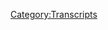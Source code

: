 {{Transcript
    | title         = [[130B: Endgame, Part 2]]
    | caption       = [https://knowledgefight.libsyn.com/knowledge-fight-endgame-part-2 Listen to this episode on Libsyn]
    | episodeNumber = [[130B: Endgame, Part 2|130B]]
    | length        = 01:46:58
}}

{{MessageBox
    | header     = Warning: Bot Generated Content
    | text       = This transcript was automatically generated by transcription software and likely contains many mistakes and misattributions. Please check the audio for definitive quotes, attribution, and context.
    | image      = N3yvass4myg91.webp
    | imagewidth = 50px
    | id         = warning
}}

{{TranscriptBlock
    | name      = Unknown Speaker
    | timestamp = 00:00:00.000
    | text      = Hello everybody, welcome back to, this is part two of Knowledge Fight's coverage of Alex Jones's very stupid documentary Endgame.
}}

{{TranscriptBlock
    | name      = Unknown Speaker
    | timestamp = 00:00:07.799
    | text      = I am Dan, the other voice you will hear here in a little bit is my co-host Jordan,
}}

{{TranscriptBlock
    | name      = Unknown Speaker
    | timestamp = 00:00:13.300
    | text      = and like I said, this is part two of our Endgame coverage.
}}

{{TranscriptBlock
    | name      = Unknown Speaker
    | timestamp = 00:00:18.699
    | text      = If you don't want to find part one, if you're weirdly accidentally stumbling into this episode,
}}

{{TranscriptBlock
    | name      = Unknown Speaker
    | timestamp = 00:00:23.899
    | text      = you can find that on our iTunes page, you can just search for Knowledge Fight, it is there.
}}

{{TranscriptBlock
    | name      = Unknown Speaker
    | timestamp = 00:00:28.300
    | text      = I probably wouldn't recommend starting on episode two, but be that as it may,
}}

{{TranscriptBlock
    | name      = Unknown Speaker
    | timestamp = 00:00:32.200
    | text      = when we last left off, Alex Jones was heading to Canada.
}}

{{TranscriptBlock
    | name      = Unknown Speaker
    | timestamp = 00:00:37.399
    | text      = What was he going to do there? Spoiler alert, he's going to check in with the people of Bilderberg and wander around with a bullhorn.
}}

{{TranscriptBlock
    | name      = Unknown Speaker
    | timestamp = 00:00:44.600
    | text      = So, I hope you enjoy that and let's get into it, here goes.
}}

{{TranscriptBlock
    | name      = Unknown Speaker
    | timestamp = 00:00:49.200
    | text      = Andy in Kansas, you're on the air, thanks for holding.
}}

{{TranscriptBlock
    | name      = Unknown Speaker
    | timestamp = 00:00:53.200
    | text      = Hello Alex, I'm a first time caller, I'm a huge fan, I love your work.
}}

{{TranscriptBlock
    | name      = Unknown Speaker
    | timestamp = 00:00:56.500
    | text      = I love you.
}}

{{TranscriptBlock
    | name      = Unknown Speaker
    | timestamp = 00:00:57.000
    | text      = This is Alex Jones goes to Canada.
}}

{{TranscriptBlock
    | name      = Unknown Speaker
    | timestamp = 00:00:59.899
    | text      = Oh no.
}}

{{TranscriptBlock
    | name      = Unknown Speaker
    | timestamp = 00:01:00.700
    | text      = The limos carried royalty, political power brokers, and industrial titans to a secret meeting that will last all weekend.
}}

{{TranscriptBlock
    | name      = Unknown Speaker
    | timestamp = 00:01:08.900
    | text      = It's known as the Bilderberg Group.
}}

{{TranscriptBlock
    | name      = Unknown Speaker
    | timestamp = 00:01:11.799
    | text      = Could their objective be world domination?
}}

{{TranscriptBlock
    | name      = Unknown Speaker
    | timestamp = 00:01:15.200
    | text      = There was a time whenever every newscaster had to have that kind of Ted Koppel voice.
}}

{{TranscriptBlock
    | name      = Unknown Speaker
    | timestamp = 00:01:20.200
    | text      = It's like, who talks like you?
}}

{{TranscriptBlock
    | name      = Unknown Speaker
    | timestamp = 00:01:22.500
    | text      = Ted Koppel.
}}

{{TranscriptBlock
    | name      = Unknown Speaker
    | timestamp = 00:01:23.599
    | text      = Alex Jones uses that clip as like evidence that the Bilderberg Group is looking for world domination.
}}

{{TranscriptBlock
    | name      = Unknown Speaker
    | timestamp = 00:01:29.700
    | text      = When all you have is a news reporter saying, are they?
}}

{{TranscriptBlock
    | name      = Unknown Speaker
    | timestamp = 00:01:33.200
    | text      = Is it?
}}

{{TranscriptBlock
    | name      = Unknown Speaker
    | timestamp = 00:01:33.599
    | text      = Because assholes like Jim Tucker keep telling me it's the case.
}}

{{TranscriptBlock
    | name      = Unknown Speaker
    | timestamp = 00:01:36.200
    | text      = Right.
}}

{{TranscriptBlock
    | name      = Unknown Speaker
    | timestamp = 00:01:39.500
    | text      = Every four years Bilderberg meets in North America, and in June of 2006.
}}

{{TranscriptBlock
    | name      = Unknown Speaker
    | timestamp = 00:01:44.700
    | text      = This is multiple articles from 2003, the last one was from 2015.
}}

{{TranscriptBlock
    | name      = Unknown Speaker
    | timestamp = 00:01:49.099
    | text      = We decided to travel to Ottawa, the capital of Canada.
}}

{{TranscriptBlock
    | name      = Unknown Speaker
    | timestamp = 00:01:52.900
    | text      = Well, that's, but they put it out in the press to make sure you know.
}}

{{TranscriptBlock
    | name      = Unknown Speaker
    | timestamp = 00:02:01.700
    | text      = So many news articles about this secretive meeting.
}}

{{TranscriptBlock
    | name      = Unknown Speaker
    | timestamp = 00:02:04.299
    | text      = Many reporters attempting to cover the group have been harassed, detained, and even...
}}

{{TranscriptBlock
    | name      = Unknown Speaker
    | timestamp = 00:02:08.500
    | text      = This is a meeting of the minds.
}}

{{TranscriptBlock
    | name      = Unknown Speaker
    | timestamp = 00:02:10.099
    | text      = That's a terrible place to freeze frame.
}}

{{TranscriptBlock
    | name      = Unknown Speaker
    | timestamp = 00:02:11.500
    | text      = This is Jim Tucker right here.
}}

{{TranscriptBlock
    | name      = Unknown Speaker
    | timestamp = 00:02:12.800
    | text      = And this is a guy named Daniel Estelin.
}}

{{TranscriptBlock
    | name      = Unknown Speaker
    | timestamp = 00:02:14.900
    | text      = I'm very excited to tell you about him in a little bit.
}}

{{TranscriptBlock
    | name      = Unknown Speaker
    | timestamp = 00:02:16.900
    | text      = Okay, I got you.
}}

{{TranscriptBlock
    | name      = Unknown Speaker
    | timestamp = 00:02:19.400
    | text      = He's a, he's almost as fun as Leo Zagami.
}}

{{TranscriptBlock
    | name      = Unknown Speaker
    | timestamp = 00:02:22.400
    | text      = Not as fun as our friend, I was going to say Hammurabi.
}}

{{TranscriptBlock
    | name      = Unknown Speaker
    | timestamp = 00:02:27.500
    | text      = What's his name?
}}

{{TranscriptBlock
    | name      = Unknown Speaker
    | timestamp = 00:02:30.300
    | text      = Hamamoto.
}}

{{TranscriptBlock
    | name      = Unknown Speaker
    | timestamp = 00:02:33.000
    | text      = I jokingly reassured my cameraman that the horror stories we'd read about were probably exaggerated.
}}

{{TranscriptBlock
    | name      = Unknown Speaker
    | timestamp = 00:02:38.599
    | text      = Definitely.
}}

{{TranscriptBlock
    | name      = Unknown Speaker
    | timestamp = 00:02:39.099
    | text      = I was wrong.
}}

{{TranscriptBlock
    | name      = Unknown Speaker
    | timestamp = 00:02:40.099
    | text      = What?
}}

{{TranscriptBlock
    | name      = Unknown Speaker
    | timestamp = 00:02:42.199
    | text      = We know reporters get detained at airports.
}}

{{TranscriptBlock
    | name      = Unknown Speaker
    | timestamp = 00:02:44.599
    | text      = People aren't let in.
}}

{{TranscriptBlock
    | name      = Unknown Speaker
    | timestamp = 00:02:45.800
    | text      = We know people get sent to the jailhouse in three or four hours.
}}

{{TranscriptBlock
    | name      = Unknown Speaker
    | timestamp = 00:02:49.199
    | text      = It happens every time.
}}

{{TranscriptBlock
    | name      = Unknown Speaker
    | timestamp = 00:02:50.400
    | text      = Well, that and Alex Jones this time.
}}

{{TranscriptBlock
    | name      = Unknown Speaker
    | timestamp = 00:02:53.199
    | text      = They admitted Bilderberg that they've had pressure put on them by the government to heighten security and that that's why all this happened.
}}

{{TranscriptBlock
    | name      = Unknown Speaker
    | timestamp = 00:03:00.500
    | text      = Yes, I was told that by two separate people.
}}

{{TranscriptBlock
    | name      = Unknown Speaker
    | timestamp = 00:03:01.900
    | text      = You're on cocaine.
}}

{{TranscriptBlock
    | name      = Unknown Speaker
    | timestamp = 00:03:03.500
    | text      = They scoured our records for hours yesterday and hours today trying to find something honest.
}}

{{TranscriptBlock
    | name      = Unknown Speaker
    | timestamp = 00:03:09.400
    | text      = And of course there was nothing.
}}

{{TranscriptBlock
    | name      = Unknown Speaker
    | timestamp = 00:03:11.199
    | text      = It was just scary.
}}

{{TranscriptBlock
    | name      = Unknown Speaker
    | timestamp = 00:03:12.099
    | text      = I mean, again, I've been all over the world and I've never seen anything like this.
}}

{{TranscriptBlock
    | name      = Unknown Speaker
    | timestamp = 00:03:15.900
    | text      = It was like hours of humiliation.
}}

{{TranscriptBlock
    | name      = Unknown Speaker
    | timestamp = 00:03:18.300
    | text      = And they said, what are you here for?
}}

{{TranscriptBlock
    | name      = Unknown Speaker
    | timestamp = 00:03:19.900
    | text      = Look at this reenactment.
}}

{{TranscriptBlock
    | name      = Unknown Speaker
    | timestamp = 00:03:21.400
    | text      = Wow.
}}

{{TranscriptBlock
    | name      = Unknown Speaker
    | timestamp = 00:03:22.300
    | text      = Cover the media.
}}

{{TranscriptBlock
    | name      = Unknown Speaker
    | timestamp = 00:03:23.000
    | text      = This is lifetime level stuff.
}}

{{TranscriptBlock
    | name      = Unknown Speaker
    | timestamp = 00:03:24.599
    | text      = It's a parliament.
}}

{{TranscriptBlock
    | name      = Unknown Speaker
    | timestamp = 00:03:25.500
    | text      = I was answering all the questions.
}}

{{TranscriptBlock
    | name      = Unknown Speaker
    | timestamp = 00:03:26.599
    | text      = It's clear I wasn't a threat.
}}

{{TranscriptBlock
    | name      = Unknown Speaker
    | timestamp = 00:03:27.599
    | text      = It was clear I didn't have any criminal record.
}}

{{TranscriptBlock
    | name      = Unknown Speaker
    | timestamp = 00:03:29.000
    | text      = It was clear I was prepped.
}}

{{TranscriptBlock
    | name      = Unknown Speaker
    | timestamp = 00:03:29.900
    | text      = You totally have a criminal record.
}}

{{TranscriptBlock
    | name      = Unknown Speaker
    | timestamp = 00:03:31.800
    | text      = They were going to deny me.
}}

{{TranscriptBlock
    | name      = Unknown Speaker
    | timestamp = 00:03:32.900
    | text      = They told me earlier that I was probably going to be denied.
}}

{{TranscriptBlock
    | name      = Unknown Speaker
    | timestamp = 00:03:36.099
    | text      = And then you guys showed up and everything changed.
}}

{{TranscriptBlock
    | name      = Unknown Speaker
    | timestamp = 00:03:38.800
    | text      = So what's your plan now?
}}

{{TranscriptBlock
    | name      = Unknown Speaker
    | timestamp = 00:03:41.000
    | text      = My plan is to go out and try to interview Jim Tucker.
}}

{{TranscriptBlock
    | name      = Unknown Speaker
    | timestamp = 00:03:46.599
    | text      = So he's going to try and interview Jim Tucker.
}}

{{TranscriptBlock
    | name      = Unknown Speaker
    | timestamp = 00:03:48.199
    | text      = I want to read you.
}}

{{TranscriptBlock
    | name      = Unknown Speaker
    | timestamp = 00:03:48.699
    | text      = That's a shitty plan.
}}

{{TranscriptBlock
    | name      = Unknown Speaker
    | timestamp = 00:03:50.000
    | text      = I want to read you.
}}

{{TranscriptBlock
    | name      = Unknown Speaker
    | timestamp = 00:03:50.900
    | text      = If that's your first salvo back, not a good plan.
}}

{{TranscriptBlock
    | name      = Unknown Speaker
    | timestamp = 00:03:53.900
    | text      = He's a big fan of Jimmy.
}}

{{TranscriptBlock
    | name      = Unknown Speaker
    | timestamp = 00:03:54.800
    | text      = Yeah.
}}

{{TranscriptBlock
    | name      = Unknown Speaker
    | timestamp = 00:03:55.099
    | text      = So the only thing I can find about Alex being detained by Canadian customs is an article
}}

{{TranscriptBlock
    | name      = Unknown Speaker
    | timestamp = 00:04:01.599
    | text      = from written by Paul Joseph Watson on Prison Planet.
}}

{{TranscriptBlock
    | name      = Unknown Speaker
    | timestamp = 00:04:04.599
    | text      = Of course.
}}

{{TranscriptBlock
    | name      = Unknown Speaker
    | timestamp = 00:04:05.199
    | text      = And I want you to raise your hand when you hear the point that seems a little bit out of
}}

{{TranscriptBlock
    | name      = Unknown Speaker
    | timestamp = 00:04:10.900
    | text      = place in this report.
}}

{{TranscriptBlock
    | name      = Unknown Speaker
    | timestamp = 00:04:12.599
    | text      = OK.
}}

{{TranscriptBlock
    | name      = Unknown Speaker
    | timestamp = 00:04:13.400
    | text      = Quote, customs openly told Alex as soon as they brought him into custody that the Bilderberg
}}

{{TranscriptBlock
    | name      = Unknown Speaker
    | timestamp = 00:04:18.100
    | text      = group was aware of his arrival and that this was the reason for his detainment.
}}

{{TranscriptBlock
    | name      = Unknown Speaker
    | timestamp = 00:04:22.000
    | text      = All OK.
}}

{{TranscriptBlock
    | name      = Unknown Speaker
    | timestamp = 00:04:23.399
    | text      = Yes, I forgot that there's multiple points.
}}

{{TranscriptBlock
    | name      = Unknown Speaker
    | timestamp = 00:04:26.800
    | text      = That's one of them, but that's not a big one.
}}

{{TranscriptBlock
    | name      = Unknown Speaker
    | timestamp = 00:04:28.500
    | text      = All right.
}}

{{TranscriptBlock
    | name      = Unknown Speaker
    | timestamp = 00:04:29.000
    | text      = All three members of the team were instantly detained despite going through different
}}

{{TranscriptBlock
    | name      = Unknown Speaker
    | timestamp = 00:04:32.800
    | text      = immigration desks.
}}

{{TranscriptBlock
    | name      = Unknown Speaker
    | timestamp = 00:04:34.300
    | text      = Officials knew everything about Alex, even the fact that George W.
}}

{{TranscriptBlock
    | name      = Unknown Speaker
    | timestamp = 00:04:37.300
    | text      = Bush once had him arrested in 1998.
}}

{{TranscriptBlock
    | name      = Unknown Speaker
    | timestamp = 00:04:39.800
    | text      = It's not strictly speaking.
}}

{{TranscriptBlock
    | name      = Unknown Speaker
    | timestamp = 00:04:40.800
    | text      = What?
}}

{{TranscriptBlock
    | name      = Unknown Speaker
    | timestamp = 00:04:41.600
    | text      = He yelled something at a press conference and police escorted him out and he pretends that
}}

{{TranscriptBlock
    | name      = Unknown Speaker
    | timestamp = 00:04:45.600
    | text      = he got arrested.
}}

{{TranscriptBlock
    | name      = Unknown Speaker
    | timestamp = 00:04:46.199
    | text      = So it wasn't like George W.
}}

{{TranscriptBlock
    | name      = Unknown Speaker
    | timestamp = 00:04:48.100
    | text      = Bush from his ivory tower said, arrest that man.
}}

{{TranscriptBlock
    | name      = Unknown Speaker
    | timestamp = 00:04:51.000
    | text      = No, it was like Alex Jones was an asshole in public.
}}

{{TranscriptBlock
    | name      = Unknown Speaker
    | timestamp = 00:04:54.300
    | text      = And they were like, we can't have you doing this.
}}

{{TranscriptBlock
    | name      = Unknown Speaker
    | timestamp = 00:04:56.000
    | text      = Yeah.
}}

{{TranscriptBlock
    | name      = Unknown Speaker
    | timestamp = 00:04:56.199
    | text      = Yeah.
}}

{{TranscriptBlock
    | name      = Unknown Speaker
    | timestamp = 00:04:56.399
    | text      = You interrupted a speech.
}}

{{TranscriptBlock
    | name      = Unknown Speaker
    | timestamp = 00:04:57.699
    | text      = Gotcha.
}}

{{TranscriptBlock
    | name      = Unknown Speaker
    | timestamp = 00:04:58.199
    | text      = A very different way to word that.
}}

{{TranscriptBlock
    | name      = Unknown Speaker
    | timestamp = 00:04:59.699
    | text      = Yeah, I was screamed at.
}}

{{TranscriptBlock
    | name      = Unknown Speaker
    | timestamp = 00:05:01.100
    | text      = I was cussed at.
}}

{{TranscriptBlock
    | name      = Unknown Speaker
    | timestamp = 00:05:01.899
    | text      = I was interrogated, said Alex.
}}

{{TranscriptBlock
    | name      = Unknown Speaker
    | timestamp = 00:05:03.800
    | text      = Jail threats were issued as officials seized and searched through Alex's equipment for 15
}}

{{TranscriptBlock
    | name      = Unknown Speaker
    | timestamp = 00:05:07.899
    | text      = hours.
}}

{{TranscriptBlock
    | name      = Unknown Speaker
    | timestamp = 00:05:08.699
    | text      = He was told that if any trace of pornography was found on his three computers that he would
}}

{{TranscriptBlock
    | name      = Unknown Speaker
    | timestamp = 00:05:12.699
    | text      = be arrested.
}}

{{TranscriptBlock
    | name      = Unknown Speaker
    | timestamp = 00:05:13.500
    | text      = Is that a Canadian thing?
}}

{{TranscriptBlock
    | name      = Unknown Speaker
    | timestamp = 00:05:15.199
    | text      = Is that a thing that I wasn't aware of?
}}

{{TranscriptBlock
    | name      = Unknown Speaker
    | timestamp = 00:05:16.899
    | text      = No, I don't believe so.
}}

{{TranscriptBlock
    | name      = Unknown Speaker
    | timestamp = 00:05:19.100
    | text      = Don't you think that's a little specific?
}}

{{TranscriptBlock
    | name      = Unknown Speaker
    | timestamp = 00:05:21.399
    | text      = Don't you think that's a little specific?
}}

{{TranscriptBlock
    | name      = Unknown Speaker
    | timestamp = 00:05:22.899
    | text      = So if I understand correctly, Alex really wants you to know he didn't have any porn with
}}

{{TranscriptBlock
    | name      = Unknown Speaker
    | timestamp = 00:05:26.399
    | text      = him.
}}

{{TranscriptBlock
    | name      = Unknown Speaker
    | timestamp = 00:05:26.600
    | text      = That's what I understand correctly.
}}

{{TranscriptBlock
    | name      = Unknown Speaker
    | timestamp = 00:05:28.600
    | text      = Canadian officials.
}}

{{TranscriptBlock
    | name      = Unknown Speaker
    | timestamp = 00:05:30.699
    | text      = One, do not fuck with Bilderberg.
}}

{{TranscriptBlock
    | name      = Unknown Speaker
    | timestamp = 00:05:33.300
    | text      = No, do not fuck with Bilderberg.
}}

{{TranscriptBlock
    | name      = Unknown Speaker
    | timestamp = 00:05:35.100
    | text      = We know who you are.
}}

{{TranscriptBlock
    | name      = Unknown Speaker
    | timestamp = 00:05:36.100
    | text      = We are fucking following you.
}}

{{TranscriptBlock
    | name      = Unknown Speaker
    | timestamp = 00:05:37.699
    | text      = Second, no porn in Canadian.
}}

{{TranscriptBlock
    | name      = Unknown Speaker
    | timestamp = 00:05:40.199
    | text      = If you're going to bring your American porn here.
}}

{{TranscriptBlock
    | name      = Unknown Speaker
    | timestamp = 00:05:43.800
    | text      = If you're going to jacket memories.
}}

{{TranscriptBlock
    | name      = Unknown Speaker
    | timestamp = 00:05:45.600
    | text      = Yeah, I think there is some sort or use our homegrown Canadian porn.
}}

{{TranscriptBlock
    | name      = Unknown Speaker
    | timestamp = 00:05:49.899
    | text      = It's like the customs office.
}}

{{TranscriptBlock
    | name      = Unknown Speaker
    | timestamp = 00:05:51.899
    | text      = You don't want anybody bringing in an outside species of porn.
}}

{{TranscriptBlock
    | name      = Unknown Speaker
    | timestamp = 00:05:56.100
    | text      = It's got it.
}}

{{TranscriptBlock
    | name      = Unknown Speaker
    | timestamp = 00:05:56.600
    | text      = There's terror.
}}

{{TranscriptBlock
    | name      = Unknown Speaker
    | timestamp = 00:05:57.100
    | text      = Yeah, it'll get everywhere.
}}

{{TranscriptBlock
    | name      = Unknown Speaker
    | timestamp = 00:05:58.699
    | text      = Immigration officials seem to take a gleeful satisfaction in detaining the team, claiming
}}

{{TranscriptBlock
    | name      = Unknown Speaker
    | timestamp = 00:06:03.000
    | text      = they were liars and not part of the media.
}}

{{TranscriptBlock
    | name      = Unknown Speaker
    | timestamp = 00:06:05.100
    | text      = That's fair.
}}

{{TranscriptBlock
    | name      = Unknown Speaker
    | timestamp = 00:06:05.899
    | text      = Despite one admitting to having seen Alex Jones's documentary.
}}

{{TranscriptBlock
    | name      = Unknown Speaker
    | timestamp = 00:06:09.100
    | text      = He admitted to it and he still said that he wasn't part of the media.
}}

{{TranscriptBlock
    | name      = Unknown Speaker
    | timestamp = 00:06:13.500
    | text      = Perhaps there was a larger thing.
}}

{{TranscriptBlock
    | name      = Unknown Speaker
    | timestamp = 00:06:15.199
    | text      = Accusations of drugs and weapons smuggling were thrown around without recourse.
}}

{{TranscriptBlock
    | name      = Unknown Speaker
    | timestamp = 00:06:19.199
    | text      = Quote, you Americans shit all over us Canadians and think you can do anything you want to us.
}}

{{TranscriptBlock
    | name      = Unknown Speaker
    | timestamp = 00:06:24.899
    | text      = Said one immigration official who was acting like a drill sergeant.
}}

{{TranscriptBlock
    | name      = Unknown Speaker
    | timestamp = 00:06:27.899
    | text      = I don't believe the story at all.
}}

{{TranscriptBlock
    | name      = Unknown Speaker
    | timestamp = 00:06:30.100
    | text      = I think Alex missed a flight.
}}

{{TranscriptBlock
    | name      = Unknown Speaker
    | timestamp = 00:06:31.600
    | text      = I don't know.
}}

{{TranscriptBlock
    | name      = Unknown Speaker
    | timestamp = 00:06:32.399
    | text      = I think that's what happened.
}}

{{TranscriptBlock
    | name      = Unknown Speaker
    | timestamp = 00:06:33.399
    | text      = I don't know anybody.
}}

{{TranscriptBlock
    | name      = Unknown Speaker
    | timestamp = 00:06:34.899
    | text      = No.
}}

{{TranscriptBlock
    | name      = Unknown Speaker
    | timestamp = 00:06:36.899
    | text      = He showed up late and he had to come up with a reason why I got detained by customs.
}}

{{TranscriptBlock
    | name      = Unknown Speaker
    | timestamp = 00:06:41.399
    | text      = They thought I had porno.
}}

{{TranscriptBlock
    | name      = Unknown Speaker
    | timestamp = 00:06:42.399
    | text      = Of course.
}}

{{TranscriptBlock
    | name      = Unknown Speaker
    | timestamp = 00:06:43.100
    | text      = It's ridiculous.
}}

{{TranscriptBlock
    | name      = Unknown Speaker
    | timestamp = 00:06:44.300
    | text      = Or he had so much porn.
}}

{{TranscriptBlock
    | name      = Unknown Speaker
    | timestamp = 00:06:46.500
    | text      = That's possible too.
}}

{{TranscriptBlock
    | name      = Unknown Speaker
    | timestamp = 00:06:47.500
    | text      = The only explanation for why he would make it that specific is they totally found some porn.
}}

{{TranscriptBlock
    | name      = Unknown Speaker
    | timestamp = 00:06:52.800
    | text      = Yeah.
}}

{{TranscriptBlock
    | name      = Unknown Speaker
    | timestamp = 00:06:53.199
    | text      = And he was like, no, no, no, put that in there.
}}

{{TranscriptBlock
    | name      = Unknown Speaker
    | timestamp = 00:06:55.500
    | text      = Put that in the record.
}}

{{TranscriptBlock
    | name      = Unknown Speaker
    | timestamp = 00:06:56.300
    | text      = They did not find anything.
}}

{{TranscriptBlock
    | name      = Unknown Speaker
    | timestamp = 00:06:57.399
    | text      = Put it in the record.
}}

{{TranscriptBlock
    | name      = Unknown Speaker
    | timestamp = 00:06:58.399
    | text      = Paul, write it down.
}}

{{TranscriptBlock
    | name      = Unknown Speaker
    | timestamp = 00:06:59.300
    | text      = I don't porn.
}}

{{TranscriptBlock
    | name      = Unknown Speaker
    | timestamp = 00:07:01.000
    | text      = Go down to the Bilderberg Group and maybe catch some of them still arriving.
}}

{{TranscriptBlock
    | name      = Unknown Speaker
    | timestamp = 00:07:04.899
    | text      = Try to still make a documentary.
}}

{{TranscriptBlock
    | name      = Unknown Speaker
    | timestamp = 00:07:07.699
    | text      = Life is so hard for you.
}}

{{TranscriptBlock
    | name      = Unknown Speaker
    | timestamp = 00:07:12.600
    | text      = How many times have you watched this documentary?
}}

{{TranscriptBlock
    | name      = Unknown Speaker
    | timestamp = 00:07:14.800
    | text      = They play this throughout most of it.
}}

{{TranscriptBlock
    | name      = Unknown Speaker
    | timestamp = 00:07:16.300
    | text      = Oh boy.
}}

{{TranscriptBlock
    | name      = Unknown Speaker
    | timestamp = 00:07:17.000
    | text      = In the morning, when the Bilderberg Group attendees, the 100 elite on the planet start showing up.
}}

{{TranscriptBlock
    | name      = Unknown Speaker
    | timestamp = 00:07:22.199
    | text      = We're going to be getting here about 3.30 or so and see if we can catch any of the elites coming in.
}}

{{TranscriptBlock
    | name      = Unknown Speaker
    | timestamp = 00:07:34.199
    | text      = Currently, the answer is zero elites.
}}

{{TranscriptBlock
    | name      = Unknown Speaker
    | timestamp = 00:07:36.899
    | text      = Pretty boring.
}}

{{TranscriptBlock
    | name      = Unknown Speaker
    | timestamp = 00:07:37.699
    | text      = They have caught no elites.
}}

{{TranscriptBlock
    | name      = Unknown Speaker
    | timestamp = 00:07:44.000
    | text      = Way more than once Alex is going to get into a conversation of where the property line starts.
}}

{{TranscriptBlock
    | name      = Unknown Speaker
    | timestamp = 00:07:50.100
    | text      = I should warn you about that.
}}

{{TranscriptBlock
    | name      = Unknown Speaker
    | timestamp = 00:07:51.500
    | text      = High drama.
}}

{{TranscriptBlock
    | name      = Unknown Speaker
    | timestamp = 00:07:52.300
    | text      = Yes.
}}

{{TranscriptBlock
    | name      = Unknown Speaker
    | timestamp = 00:07:53.300
    | text      = What do you think is on the agenda for this edition of the Bilderberg Society's New Meeting?
}}

{{TranscriptBlock
    | name      = Unknown Speaker
    | timestamp = 00:07:58.399
    | text      = They're debating the attack on Iran.
}}

{{TranscriptBlock
    | name      = Unknown Speaker
    | timestamp = 00:08:00.300
    | text      = They're talking about how to take out Hugo Chavez.
}}

{{TranscriptBlock
    | name      = Unknown Speaker
    | timestamp = 00:08:02.699
    | text      = They're talking about how to get the American Union in that destroys Canadian, US,
}}

{{TranscriptBlock
    | name      = Unknown Speaker
    | timestamp = 00:08:06.800
    | text      = and Mexican sovereignty.
}}

{{TranscriptBlock
    | name      = Unknown Speaker
    | timestamp = 00:08:08.199
    | text      = So we're talking about the death of Canada is what's happening in there right now.
}}

{{TranscriptBlock
    | name      = Unknown Speaker
    | timestamp = 00:08:11.399
    | text      = Can I get a couple more?
}}

{{TranscriptBlock
    | name      = Unknown Speaker
    | timestamp = 00:08:13.000
    | text      = The death of your sovereignty is happening in there right now.
}}

{{TranscriptBlock
    | name      = Unknown Speaker
    | timestamp = 00:08:14.699
    | text      = CNN has even reported that these individuals have put out policy reports through the Council on Foreign Relations
}}

{{TranscriptBlock
    | name      = Unknown Speaker
    | timestamp = 00:08:21.300
    | text      = that writes their scholarly white papers to end the United States, to end Canada, and to end Mexico.
}}

{{TranscriptBlock
    | name      = Unknown Speaker
    | timestamp = 00:08:27.699
    | text      = What about everybody else?
}}

{{TranscriptBlock
    | name      = Unknown Speaker
    | timestamp = 00:08:29.800
    | text      = About 10 have come in.
}}

{{TranscriptBlock
    | name      = Unknown Speaker
    | timestamp = 00:08:30.800
    | text      = Later.
}}

{{TranscriptBlock
    | name      = Unknown Speaker
    | timestamp = 00:08:31.500
    | text      = They going to be fine?
}}

{{TranscriptBlock
    | name      = Unknown Speaker
    | timestamp = 00:08:32.299
    | text      = Later.
}}

{{TranscriptBlock
    | name      = Unknown Speaker
    | timestamp = 00:08:33.600
    | text      = Is it in that order?
}}

{{TranscriptBlock
    | name      = Unknown Speaker
    | timestamp = 00:08:34.399
    | text      = They've been coming in slowly in typically big black cars with what appears to be bulletproof glass.
}}

{{TranscriptBlock
    | name      = Unknown Speaker
    | timestamp = 00:08:40.399
    | text      = That's generally just a guess.
}}

{{TranscriptBlock
    | name      = Unknown Speaker
    | timestamp = 00:08:42.399
    | text      = We're being kept well back from the building by an awful lot of security people.
}}

{{TranscriptBlock
    | name      = Unknown Speaker
    | timestamp = 00:08:49.399
    | text      = But, you know, there'll be more securities as this thing develops.
}}

{{TranscriptBlock
    | name      = Unknown Speaker
    | timestamp = 00:08:51.899
    | text      = Just a reminder, stay off the truck.
}}

{{TranscriptBlock
    | name      = Unknown Speaker
    | timestamp = 00:08:54.399
    | text      = I am, I am.
}}

{{TranscriptBlock
    | name      = Unknown Speaker
    | timestamp = 00:08:55.399
    | text      = This is the line.
}}

{{TranscriptBlock
    | name      = Unknown Speaker
    | timestamp = 00:08:56.399
    | text      = We checked for the city.
}}

{{TranscriptBlock
    | name      = Unknown Speaker
    | timestamp = 00:08:57.399
    | text      = Here you are.
}}

{{TranscriptBlock
    | name      = Unknown Speaker
    | timestamp = 00:08:58.399
    | text      = This is one.
}}

{{TranscriptBlock
    | name      = Unknown Speaker
    | timestamp = 00:08:59.399
    | text      = Yes.
}}

{{TranscriptBlock
    | name      = Unknown Speaker
    | timestamp = 00:09:00.399
    | text      = Okay.
}}

{{TranscriptBlock
    | name      = Unknown Speaker
    | timestamp = 00:09:03.399
    | text      = This is going to be a bit of the next, like, 10 minutes.
}}

{{TranscriptBlock
    | name      = Unknown Speaker
    | timestamp = 00:09:06.399
    | text      = A lot of them taking pictures of people.
}}

{{TranscriptBlock
    | name      = Unknown Speaker
    | timestamp = 00:09:09.399
    | text      = This is not particularly riveting footage.
}}

{{TranscriptBlock
    | name      = Unknown Speaker
    | timestamp = 00:09:12.399
    | text      = There's literally nothing substantive.
}}

{{TranscriptBlock
    | name      = Unknown Speaker
    | timestamp = 00:09:14.399
    | text      = I want to go back to whenever he was just showing random ass pictures of World War II.
}}

{{TranscriptBlock
    | name      = Unknown Speaker
    | timestamp = 00:09:18.399
    | text      = It would be out at 8.30 in the morning.
}}

{{TranscriptBlock
    | name      = Unknown Speaker
    | timestamp = 00:09:20.399
    | text      = And so, of course, I complied to what they wanted.
}}

{{TranscriptBlock
    | name      = Unknown Speaker
    | timestamp = 00:09:22.399
    | text      = I wasn't happy about it because I had been tired.
}}

{{TranscriptBlock
    | name      = Unknown Speaker
    | timestamp = 00:09:24.399
    | text      = I drove quite a long way.
}}

{{TranscriptBlock
    | name      = Unknown Speaker
    | timestamp = 00:09:26.399
    | text      = You know you're an asshole.
}}

{{TranscriptBlock
    | name      = Unknown Speaker
    | timestamp = 00:09:27.399
    | text      = Then I went down to have something to eat.
}}

{{TranscriptBlock
    | name      = Unknown Speaker
    | timestamp = 00:09:29.399
    | text      = And I just saw a bunch of security here.
}}

{{TranscriptBlock
    | name      = Unknown Speaker
    | timestamp = 00:09:31.399
    | text      = And I was wondering what was going on.
}}

{{TranscriptBlock
    | name      = Unknown Speaker
    | timestamp = 00:09:33.399
    | text      = And I asked questions.
}}

{{TranscriptBlock
    | name      = Unknown Speaker
    | timestamp = 00:09:35.399
    | text      = And they said that they were having a wedding or they were having some sort of reception.
}}

{{TranscriptBlock
    | name      = Unknown Speaker
    | timestamp = 00:09:40.399
    | text      = So I decided to ask a couple more questions because I thought it was kind of weird.
}}

{{TranscriptBlock
    | name      = Unknown Speaker
    | timestamp = 00:09:45.399
    | text      = And then I saw them from my hotel window.
}}

{{TranscriptBlock
    | name      = Unknown Speaker
    | timestamp = 00:09:48.399
    | text      = He's just a guy?
}}

{{TranscriptBlock
    | name      = Unknown Speaker
    | timestamp = 00:09:49.399
    | text      = He's like, hey, you got a room for tonight?
}}

{{TranscriptBlock
    | name      = Unknown Speaker
    | timestamp = 00:09:52.399
    | text      = And they're like, no.
}}

{{TranscriptBlock
    | name      = Unknown Speaker
    | timestamp = 00:09:53.399
    | text      = He's like, why not?
}}

{{TranscriptBlock
    | name      = Unknown Speaker
    | timestamp = 00:09:54.399
    | text      = In front of the hotel, it looked like combing the hotel.
}}

{{TranscriptBlock
    | name      = Unknown Speaker
    | timestamp = 00:09:58.399
    | text      = So I kind of was wondering what was going on.
}}

{{TranscriptBlock
    | name      = Unknown Speaker
    | timestamp = 00:10:01.399
    | text      = And I left.
}}

{{TranscriptBlock
    | name      = Unknown Speaker
    | timestamp = 00:10:02.399
    | text      = Where is this guy from?
}}

{{TranscriptBlock
    | name      = Unknown Speaker
    | timestamp = 00:10:03.399
    | text      = I got up this morning.
}}

{{TranscriptBlock
    | name      = Unknown Speaker
    | timestamp = 00:10:04.399
    | text      = I think it's Canadian.
}}

{{TranscriptBlock
    | name      = Unknown Speaker
    | timestamp = 00:10:05.399
    | text      = He's a Canadian accent.
}}

{{TranscriptBlock
    | name      = Unknown Speaker
    | timestamp = 00:10:06.399
    | text      = I checked out.
}}

{{TranscriptBlock
    | name      = Unknown Speaker
    | timestamp = 00:10:07.399
    | text      = He's not Canadian.
}}

{{TranscriptBlock
    | name      = Unknown Speaker
    | timestamp = 00:10:08.399
    | text      = And the fellow that I spoke with, the last fellow I spoke with said, well, he's in the newspaper.
}}

{{TranscriptBlock
    | name      = Unknown Speaker
    | timestamp = 00:10:13.399
    | text      = Well, I didn't have to wait because there was a group of people out here telling me everything that was going on.
}}

{{TranscriptBlock
    | name      = Unknown Speaker
    | timestamp = 00:10:18.399
    | text      = Through a bullhorn.
}}

{{TranscriptBlock
    | name      = Unknown Speaker
    | timestamp = 00:10:22.399
    | text      = They're not fooling anybody any longer.
}}

{{TranscriptBlock
    | name      = Unknown Speaker
    | timestamp = 00:10:24.399
    | text      = When you've got this many cops, you know, and detaining Alex Jones at the border.
}}

{{TranscriptBlock
    | name      = Unknown Speaker
    | timestamp = 00:10:29.399
    | text      = Oh, you can't be detaining Alex Jones at the border.
}}

{{TranscriptBlock
    | name      = Unknown Speaker
    | timestamp = 00:10:32.399
    | text      = But it does help build this narrative.
}}

{{TranscriptBlock
    | name      = Unknown Speaker
    | timestamp = 00:10:34.399
    | text      = It's the perfect beginning to Alex Jones going to Bilderberg.
}}

{{TranscriptBlock
    | name      = Unknown Speaker
    | timestamp = 00:10:37.399
    | text      = Yeah, you're going to jail like Ken Lay.
}}

{{TranscriptBlock
    | name      = Unknown Speaker
    | timestamp = 00:10:39.399
    | text      = If he made it there with no incident, how boring would that be?
}}

{{TranscriptBlock
    | name      = Unknown Speaker
    | timestamp = 00:10:43.399
    | text      = He probably started some shit.
}}

{{TranscriptBlock
    | name      = Unknown Speaker
    | timestamp = 00:10:44.399
    | text      = He had to.
}}

{{TranscriptBlock
    | name      = Unknown Speaker
    | timestamp = 00:10:45.399
    | text      = That's another possibility.
}}

{{TranscriptBlock
    | name      = Unknown Speaker
    | timestamp = 00:10:46.399
    | text      = He went through security and was like, do you know who I am?
}}

{{TranscriptBlock
    | name      = Unknown Speaker
    | timestamp = 00:10:49.399
    | text      = I've got a bomb named Alex Jones, but they're not a real bomb.
}}

{{TranscriptBlock
    | name      = Unknown Speaker
    | timestamp = 00:10:52.399
    | text      = It's a truth bomb.
}}

{{TranscriptBlock
    | name      = Unknown Speaker
    | timestamp = 00:10:54.399
    | text      = Or he missed his flight.
}}

{{TranscriptBlock
    | name      = Unknown Speaker
    | timestamp = 00:10:56.399
    | text      = Always does throughout history.
}}

{{TranscriptBlock
    | name      = Unknown Speaker
    | timestamp = 00:10:58.399
    | text      = He's just threatening people through closed windows.
}}

{{TranscriptBlock
    | name      = Unknown Speaker
    | timestamp = 00:11:07.399
    | text      = So what's the drama here?
}}

{{TranscriptBlock
    | name      = Unknown Speaker
    | timestamp = 00:11:09.399
    | text      = Is the narrative going to be him breaking into the Bilderberg and then he finds out all the information and then that's that?
}}

{{TranscriptBlock
    | name      = Unknown Speaker
    | timestamp = 00:11:17.399
    | text      = Good God, no.
}}

{{TranscriptBlock
    | name      = Unknown Speaker
    | timestamp = 00:11:18.399
    | text      = Like, what are we doing here?
}}

{{TranscriptBlock
    | name      = Unknown Speaker
    | timestamp = 00:11:20.399
    | text      = He's taking pictures of people. That's it.
}}

{{TranscriptBlock
    | name      = Unknown Speaker
    | timestamp = 00:11:22.399
    | text      = It doesn't evolve.
}}

{{TranscriptBlock
    | name      = Unknown Speaker
    | timestamp = 00:11:24.399
    | text      = This is it.
}}

{{TranscriptBlock
    | name      = Unknown Speaker
    | timestamp = 00:11:25.399
    | text      = Yeah.
}}

{{TranscriptBlock
    | name      = Unknown Speaker
    | timestamp = 00:11:26.399
    | text      = There's no further. He doesn't get in.
}}

{{TranscriptBlock
    | name      = Unknown Speaker
    | timestamp = 00:11:27.399
    | text      = Jim Tucker talks to him drunk at a bar.
}}

{{TranscriptBlock
    | name      = Unknown Speaker
    | timestamp = 00:11:29.399
    | text      = That's what happens next.
}}

{{TranscriptBlock
    | name      = Unknown Speaker
    | timestamp = 00:11:31.399
    | text      = Spoiler alert.
}}

{{TranscriptBlock
    | name      = Unknown Speaker
    | timestamp = 00:11:33.399
    | text      = As well as the head of its steering committee.
}}

{{TranscriptBlock
    | name      = Unknown Speaker
    | timestamp = 00:11:36.399
    | text      = We looked him up on Google.
}}

{{TranscriptBlock
    | name      = Unknown Speaker
    | timestamp = 00:11:39.399
    | text      = The committee he heads selects and invites each year's attendees.
}}

{{TranscriptBlock
    | name      = Unknown Speaker
    | timestamp = 00:11:44.399
    | text      = So what?
}}

{{TranscriptBlock
    | name      = Unknown Speaker
    | timestamp = 00:11:45.399
    | text      = In the last decade, the list of attendees has been leaked to reporters by moles on the inside.
}}

{{TranscriptBlock
    | name      = Unknown Speaker
    | timestamp = 00:11:50.399
    | text      = You would think that you would believe in these rich people having a right of association.
}}

{{TranscriptBlock
    | name      = Unknown Speaker
    | timestamp = 00:11:55.399
    | text      = Jim Tucker has been covering the Bilderberg meetings for over 30 years.
}}

{{TranscriptBlock
    | name      = Unknown Speaker
    | timestamp = 00:11:58.399
    | text      = Not if they're plotting the end of cowboy hats.
}}

{{TranscriptBlock
    | name      = Unknown Speaker
    | timestamp = 00:12:02.399
    | text      = What if they're not?
}}

{{TranscriptBlock
    | name      = Unknown Speaker
    | timestamp = 00:12:03.399
    | text      = We travel back to our hotel to see if Jim Tucker received the 2006 list.
}}

{{TranscriptBlock
    | name      = Unknown Speaker
    | timestamp = 00:12:07.399
    | text      = Jimmy, you got the list? Jimmy!
}}

{{TranscriptBlock
    | name      = Unknown Speaker
    | timestamp = 00:12:09.399
    | text      = We're almost a quarter of the way through.
}}

{{TranscriptBlock
    | name      = Unknown Speaker
    | timestamp = 00:12:11.399
    | text      = Oh boy.
}}

{{TranscriptBlock
    | name      = Unknown Speaker
    | timestamp = 00:12:12.399
    | text      = Sort of.
}}

{{TranscriptBlock
    | name      = Unknown Speaker
    | timestamp = 00:12:13.399
    | text      = Seven and a half more hours to go.
}}

{{TranscriptBlock
    | name      = Unknown Speaker
    | timestamp = 00:12:15.399
    | text      = That's not possible.
}}

{{TranscriptBlock
    | name      = Unknown Speaker
    | timestamp = 00:12:17.399
    | text      = Who in hell is Bilderberg?
}}

{{TranscriptBlock
    | name      = Unknown Speaker
    | timestamp = 00:12:19.399
    | text      = I spent 20 happy years with metropolitan newspapers.
}}

{{TranscriptBlock
    | name      = Unknown Speaker
    | timestamp = 00:12:23.399
    | text      = All the wires are clicking in my ear.
}}

{{TranscriptBlock
    | name      = Unknown Speaker
    | timestamp = 00:12:26.399
    | text      = That could not happen without me knowing about it.
}}

{{TranscriptBlock
    | name      = Unknown Speaker
    | timestamp = 00:12:29.399
    | text      = The thing that first impressed me most was caused in 1957 by the late, great Westbrook Pegler.
}}

{{TranscriptBlock
    | name      = Unknown Speaker
    | timestamp = 00:12:36.399
    | text      = Widely syndicated columnist.
}}

{{TranscriptBlock
    | name      = Unknown Speaker
    | timestamp = 00:12:38.399
    | text      = So, this is fun because Alex Jones once again has insert citation here in the bibliography.
}}

{{TranscriptBlock
    | name      = Unknown Speaker
    | timestamp = 00:12:43.399
    | text      = Westbrook Pegler.
}}

{{TranscriptBlock
    | name      = Unknown Speaker
    | timestamp = 00:12:44.399
    | text      = More funny names.
}}

{{TranscriptBlock
    | name      = Unknown Speaker
    | timestamp = 00:12:45.399
    | text      = God damn it, Dan.
}}

{{TranscriptBlock
    | name      = Unknown Speaker
    | timestamp = 00:12:47.399
    | text      = So, Jim Tucker found out about the Bilderberg group from reading Westbrook Pegler.
}}

{{TranscriptBlock
    | name      = Unknown Speaker
    | timestamp = 00:12:54.399
    | text      = So, here's some fun stuff about Westbrook Pegler.
}}

{{TranscriptBlock
    | name      = Unknown Speaker
    | timestamp = 00:12:57.399
    | text      = He was a columnist in the 50s and 60s.
}}

{{TranscriptBlock
    | name      = Unknown Speaker
    | timestamp = 00:13:00.399
    | text      = Well, from what I can see right now just on the screen, in the 50s or 60s this was an older white man with the name Westbrook Pegler.
}}

{{TranscriptBlock
    | name      = Unknown Speaker
    | timestamp = 00:13:11.399
    | text      = So, I assume he was very progressive on race issues.
}}

{{TranscriptBlock
    | name      = Unknown Speaker
    | timestamp = 00:13:14.399
    | text      = Pegler hated FDR's New Deal and was aggressively anti-union.
}}

{{TranscriptBlock
    | name      = Unknown Speaker
    | timestamp = 00:13:18.399
    | text      = Quote, Pegler compared union advocates of the closed shop to Hitler's goose steppers.
}}

{{TranscriptBlock
    | name      = Unknown Speaker
    | timestamp = 00:13:24.399
    | text      = By the 1950s, however, Pegler was showing some nostalgia for the Third Reich.
}}

{{TranscriptBlock
    | name      = Unknown Speaker
    | timestamp = 00:13:28.399
    | text      = His proposal for smashing the AF of L and the CIO was for the state to take them over.
}}

{{TranscriptBlock
    | name      = Unknown Speaker
    | timestamp = 00:13:35.399
    | text      = Quote, yes, that would be fascism, he wrote, but I, who detest fascism, see advantages in such fascism.
}}

{{TranscriptBlock
    | name      = Unknown Speaker
    | timestamp = 00:13:43.399
    | text      = Which is great. He advocates fascism.
}}

{{TranscriptBlock
    | name      = Unknown Speaker
    | timestamp = 00:13:45.399
    | text      = That's not, I'm not fascist, but that's not okay.
}}

{{TranscriptBlock
    | name      = Unknown Speaker
    | timestamp = 00:13:49.399
    | text      = But they are unions.
}}

{{TranscriptBlock
    | name      = Unknown Speaker
    | timestamp = 00:13:51.399
    | text      = Look, I hate, I can't stand racism in any form and I think it's a terrible idea.
}}

{{TranscriptBlock
    | name      = Unknown Speaker
    | timestamp = 00:13:57.399
    | text      = But if the government were to take over black people, that would be fine.
}}

{{TranscriptBlock
    | name      = Unknown Speaker
    | timestamp = 00:14:01.399
    | text      = It's funny you bring up racism.
}}

{{TranscriptBlock
    | name      = Unknown Speaker
    | timestamp = 00:14:03.399
    | text      = In November 1963, at the height of the civil rights movement, he wrote, quote, it is clearly...
}}

{{TranscriptBlock
    | name      = Unknown Speaker
    | timestamp = 00:14:10.399
    | text      = This isn't going to be a win for me, Dan.
}}

{{TranscriptBlock
    | name      = Unknown Speaker
    | timestamp = 00:14:11.399
    | text      = It's clearly the Bowden duty of all intelligent Americans to proclaim and practice bigotry.
}}

{{TranscriptBlock
    | name      = Unknown Speaker
    | timestamp = 00:14:16.399
    | text      = That's...
}}

{{TranscriptBlock
    | name      = Unknown Speaker
    | timestamp = 00:14:18.399
    | text      = That's weird.
}}

{{TranscriptBlock
    | name      = Unknown Speaker
    | timestamp = 00:14:19.399
    | text      = That's a strange thing to say.
}}

{{TranscriptBlock
    | name      = Unknown Speaker
    | timestamp = 00:14:21.399
    | text      = He embraced the label racist. Quote, a common but false synonym for Nazi used by the bigots of New York.
}}

{{TranscriptBlock
    | name      = Unknown Speaker
    | timestamp = 00:14:29.399
    | text      = Which is something that the alt-right says now.
}}

{{TranscriptBlock
    | name      = Unknown Speaker
    | timestamp = 00:14:32.399
    | text      = Wait.
}}

{{TranscriptBlock
    | name      = Unknown Speaker
    | timestamp = 00:14:33.399
    | text      = That's an argument that the alt-right has co-opted now. He was making that in 1950.
}}

{{TranscriptBlock
    | name      = Unknown Speaker
    | timestamp = 00:14:38.399
    | text      = So he's doing the only racist call you racist kind of thing?
}}

{{TranscriptBlock
    | name      = Unknown Speaker
    | timestamp = 00:14:42.399
    | text      = Totally. He's a progenitor of that.
}}

{{TranscriptBlock
    | name      = Unknown Speaker
    | timestamp = 00:14:44.399
    | text      = God.
}}

{{TranscriptBlock
    | name      = Unknown Speaker
    | timestamp = 00:14:45.399
    | text      = He's way ahead of the curve.
}}

{{TranscriptBlock
    | name      = Unknown Speaker
    | timestamp = 00:14:46.399
    | text      = Let's kill him.
}}

{{TranscriptBlock
    | name      = Unknown Speaker
    | timestamp = 00:14:47.399
    | text      = He also had a habit of calling Jews geese because they hiss when they talk, gulp down everything before them, and foul everything in their wake.
}}

{{TranscriptBlock
    | name      = Unknown Speaker
    | timestamp = 00:14:55.399
    | text      = Haha.
}}

{{TranscriptBlock
    | name      = Unknown Speaker
    | timestamp = 00:14:56.399
    | text      = I mean, that's probably not how you should go about that.
}}

{{TranscriptBlock
    | name      = Unknown Speaker
    | timestamp = 00:15:02.399
    | text      = It's not good for a column.
}}

{{TranscriptBlock
    | name      = Unknown Speaker
    | timestamp = 00:15:04.399
    | text      = Also, you can't just make that up.
}}

{{TranscriptBlock
    | name      = Unknown Speaker
    | timestamp = 00:15:06.399
    | text      = So, uh...
}}

{{TranscriptBlock
    | name      = Unknown Speaker
    | timestamp = 00:15:07.399
    | text      = You can't just be...
}}

{{TranscriptBlock
    | name      = Unknown Speaker
    | timestamp = 00:15:08.399
    | text      = No, Jews do hiss.
}}

{{TranscriptBlock
    | name      = Unknown Speaker
    | timestamp = 00:15:09.399
    | text      = What is he trying to be? What is he trying to be? He's starting a meme? He's trying to be an iconoclast? Fuck you, man.
}}

{{TranscriptBlock
    | name      = Unknown Speaker
    | timestamp = 00:15:14.399
    | text      = Well, it's interesting. Actually, his anti-Semitism has a very easily traced back beginning.
}}

{{TranscriptBlock
    | name      = Unknown Speaker
    | timestamp = 00:15:19.399
    | text      = It turns out that his anti-Semitism was based almost entirely on a 1949 libel case brought against him by journalist Quentin Reynolds, who he accused of lying and being immoral and a coward.
}}

{{TranscriptBlock
    | name      = Unknown Speaker
    | timestamp = 00:15:31.399
    | text      = Right.
}}

{{TranscriptBlock
    | name      = Unknown Speaker
    | timestamp = 00:15:32.399
    | text      = So he was very...
}}

{{TranscriptBlock
    | name      = Unknown Speaker
    | timestamp = 00:15:33.399
    | text      = I never said that. I just said that I hated Jews. How dare you, sir? How dare you say such libelous things?
}}

{{TranscriptBlock
    | name      = Unknown Speaker
    | timestamp = 00:15:39.399
    | text      = He was very much guilty of libel, and the court found him guilty, and he lost the case along with $175,000 in 1949, which is the largest settlement or largest punitive damage ever at that point for a libel case.
}}

{{TranscriptBlock
    | name      = Unknown Speaker
    | timestamp = 00:15:55.399
    | text      = Fuck yeah.
}}

{{TranscriptBlock
    | name      = Unknown Speaker
    | timestamp = 00:15:56.399
    | text      = Because they found that he had malicious intent.
}}

{{TranscriptBlock
    | name      = Unknown Speaker
    | timestamp = 00:15:58.399
    | text      = Fuck yeah.
}}

{{TranscriptBlock
    | name      = Unknown Speaker
    | timestamp = 00:15:59.399
    | text      = So the lawyer...
}}

{{TranscriptBlock
    | name      = Unknown Speaker
    | timestamp = 00:16:00.399
    | text      = Fuck you, Pegler.
}}

{{TranscriptBlock
    | name      = Unknown Speaker
    | timestamp = 00:16:01.399
    | text      = The lawyer in the case was a guy named Louis Niezer, who was Jewish, and Pegler viewed the circumstances as, quote, the Jewish world versus Pegler.
}}

{{TranscriptBlock
    | name      = Unknown Speaker
    | timestamp = 00:16:08.399
    | text      = Again, a reminder, Pegler was very guilty of libel.
}}

{{TranscriptBlock
    | name      = Unknown Speaker
    | timestamp = 00:16:13.399
    | text      = So, columnist Heywood Bro...
}}

{{TranscriptBlock
    | name      = Unknown Speaker
    | timestamp = 00:16:15.399
    | text      = These Jews always making me follow the laws.
}}

{{TranscriptBlock
    | name      = Unknown Speaker
    | timestamp = 00:16:18.399
    | text      = So he ended up working for King Features, which was owned by Hearst Publishing.
}}

{{TranscriptBlock
    | name      = Unknown Speaker
    | timestamp = 00:16:23.399
    | text      = Well, definitely not anti-Semitic then.
}}

{{TranscriptBlock
    | name      = Unknown Speaker
    | timestamp = 00:16:25.399
    | text      = He was fired by them in 1962 because he gave a speech that took the piss out of the Hearst family.
}}

{{TranscriptBlock
    | name      = Unknown Speaker
    | timestamp = 00:16:30.399
    | text      = He started screaming about how they were a bunch of assholes and it was a kiddie toy and soda fountain company and all this, so they fired him.
}}

{{TranscriptBlock
    | name      = Unknown Speaker
    | timestamp = 00:16:38.399
    | text      = And then he began writing for the American Opinion, which was put out by the John Birch Society, but he was...
}}

{{TranscriptBlock
    | name      = Unknown Speaker
    | timestamp = 00:16:43.399
    | text      = Boy, if you say all those words together in a sentence, it makes me unhappy.
}}

{{TranscriptBlock
    | name      = Unknown Speaker
    | timestamp = 00:16:47.399
    | text      = This is going to make you weirdly kind of happy, maybe, just because it's so crazy.
}}

{{TranscriptBlock
    | name      = Unknown Speaker
    | timestamp = 00:16:52.399
    | text      = So wait, he was too crazy for the John Birch Society?
}}

{{TranscriptBlock
    | name      = Unknown Speaker
    | timestamp = 00:16:55.399
    | text      = He got fired by the John Birch Society.
}}

{{TranscriptBlock
    | name      = Unknown Speaker
    | timestamp = 00:16:56.399
    | text      = Yes!
}}

{{TranscriptBlock
    | name      = Unknown Speaker
    | timestamp = 00:16:58.399
    | text      = Alright, well now that I know that we're dealing with world-class crazy, now I'm back on board.
}}

{{TranscriptBlock
    | name      = Unknown Speaker
    | timestamp = 00:17:03.399
    | text      = They asked him to stop writing for them because he's too extreme.
}}

{{TranscriptBlock
    | name      = Unknown Speaker
    | timestamp = 00:17:07.400
    | text      = So anyway, there's one quote that I found by this guy, columnist Heywood Broan, who wrote about Westbrook Pegler that I thought this quote was really fascinating.
}}

{{TranscriptBlock
    | name      = Unknown Speaker
    | timestamp = 00:17:19.400
    | text      = Quote, the tragedy of J. Westbrook Pegler consists of the fact that by nature he is not the man he pretends to be.
}}

{{TranscriptBlock
    | name      = Unknown Speaker
    | timestamp = 00:17:26.400
    | text      = He is in fact naughty by nature.
}}

{{TranscriptBlock
    | name      = Unknown Speaker
    | timestamp = 00:17:27.400
    | text      = His native sympathies are wide and deep.
}}

{{TranscriptBlock
    | name      = Unknown Speaker
    | timestamp = 00:17:30.400
    | text      = When he's aroused about some ancient wrong, he can be more eloquent than any newspaper man I know.
}}

{{TranscriptBlock
    | name      = Unknown Speaker
    | timestamp = 00:17:35.400
    | text      = The point of that, it just reminds me of Alex.
}}

{{TranscriptBlock
    | name      = Unknown Speaker
    | timestamp = 00:17:39.400
    | text      = He's not the man he presents himself to be.
}}

{{TranscriptBlock
    | name      = Unknown Speaker
    | timestamp = 00:17:42.400
    | text      = Whenever he gets aroused by native superstitions and ancient wrongs, he ends up being super eloquent and having a great talent that is just false.
}}

{{TranscriptBlock
    | name      = Unknown Speaker
    | timestamp = 00:17:53.400
    | text      = So anyway, I read that and I thought, hey, that's my boy Alex there.
}}

{{TranscriptBlock
    | name      = Unknown Speaker
    | timestamp = 00:17:57.400
    | text      = It sounds like Westbrook Pegler was an asshole.
}}

{{TranscriptBlock
    | name      = Unknown Speaker
    | timestamp = 00:18:00.400
    | text      = Totally.
}}

{{TranscriptBlock
    | name      = Unknown Speaker
    | timestamp = 00:18:01.400
    | text      = Yeah.
}}

{{TranscriptBlock
    | name      = Unknown Speaker
    | timestamp = 00:18:02.400
    | text      = And the history tracks with that.
}}

{{TranscriptBlock
    | name      = Unknown Speaker
    | timestamp = 00:18:04.400
    | text      = Yeah.
}}

{{TranscriptBlock
    | name      = Unknown Speaker
    | timestamp = 00:18:05.400
    | text      = And so the idea that he was writing about...
}}

{{TranscriptBlock
    | name      = Unknown Speaker
    | timestamp = 00:18:07.400
    | text      = Do you have any of his columns?
}}

{{TranscriptBlock
    | name      = Unknown Speaker
    | timestamp = 00:18:08.400
    | text      = I bet they're horrendous.
}}

{{TranscriptBlock
    | name      = Unknown Speaker
    | timestamp = 00:18:10.400
    | text      = I couldn't find any complete columns, but I found a lot of excerpts of them.
}}

{{TranscriptBlock
    | name      = Unknown Speaker
    | timestamp = 00:18:13.400
    | text      = Yeah.
}}

{{TranscriptBlock
    | name      = Unknown Speaker
    | timestamp = 00:18:14.400
    | text      = Like I said, there's a lot of that bigotry in there.
}}

{{TranscriptBlock
    | name      = Unknown Speaker
    | timestamp = 00:18:16.400
    | text      = Right.
}}

{{TranscriptBlock
    | name      = Unknown Speaker
    | timestamp = 00:18:17.400
    | text      = But it's interesting, he transformed over time.
}}

{{TranscriptBlock
    | name      = Unknown Speaker
    | timestamp = 00:18:18.400
    | text      = After that 1949 lawsuit, he got fucking way worse.
}}

{{TranscriptBlock
    | name      = Unknown Speaker
    | timestamp = 00:18:23.400
    | text      = Before, he voted for FDR the first time around.
}}

{{TranscriptBlock
    | name      = Unknown Speaker
    | timestamp = 00:18:26.400
    | text      = It had some inclinations towards moderation, but that all went away.
}}

{{TranscriptBlock
    | name      = Unknown Speaker
    | timestamp = 00:18:32.400
    | text      = It's weird.
}}

{{TranscriptBlock
    | name      = Unknown Speaker
    | timestamp = 00:18:33.400
    | text      = It's crazy stuff.
}}

{{TranscriptBlock
    | name      = Unknown Speaker
    | timestamp = 00:18:34.400
    | text      = He even advocated against antisemitism in World War II times.
}}

{{TranscriptBlock
    | name      = Unknown Speaker
    | timestamp = 00:18:40.400
    | text      = He wrote columns that allegorically talked about how he...
}}

{{TranscriptBlock
    | name      = Unknown Speaker
    | timestamp = 00:18:44.400
    | text      = Well, yeah, but he wasn't advocating against antisemitism.
}}

{{TranscriptBlock
    | name      = Unknown Speaker
    | timestamp = 00:18:48.400
    | text      = He was advocating against how everybody was doing it.
}}

{{TranscriptBlock
    | name      = Unknown Speaker
    | timestamp = 00:18:52.400
    | text      = You can't be practicing that form of popular antisemitism.
}}

{{TranscriptBlock
    | name      = Unknown Speaker
    | timestamp = 00:18:56.400
    | text      = He was the first guy who was like, dude, I've been doing this the right way.
}}

{{TranscriptBlock
    | name      = Unknown Speaker
    | timestamp = 00:18:59.400
    | text      = You guys fucking...
}}

{{TranscriptBlock
    | name      = Unknown Speaker
    | timestamp = 00:19:00.400
    | text      = This pissy little bullshit antisemitism?
}}

{{TranscriptBlock
    | name      = Unknown Speaker
    | timestamp = 00:19:03.400
    | text      = Yeah.
}}

{{TranscriptBlock
    | name      = Unknown Speaker
    | timestamp = 00:19:04.400
    | text      = Oh, just a genocide?
}}

{{TranscriptBlock
    | name      = Unknown Speaker
    | timestamp = 00:19:05.400
    | text      = No.
}}

{{TranscriptBlock
    | name      = Unknown Speaker
    | timestamp = 00:19:06.400
    | text      = Fuck you.
}}

{{TranscriptBlock
    | name      = Unknown Speaker
    | timestamp = 00:19:07.400
    | text      = That petty ass shit.
}}

{{TranscriptBlock
    | name      = Unknown Speaker
    | timestamp = 00:19:08.400
    | text      = We're going farther.
}}

{{TranscriptBlock
    | name      = Unknown Speaker
    | timestamp = 00:19:09.400
    | text      = We're building time machines.
}}

{{TranscriptBlock
    | name      = Unknown Speaker
    | timestamp = 00:19:10.400
    | text      = We're not going to genocide anybody.
}}

{{TranscriptBlock
    | name      = Unknown Speaker
    | timestamp = 00:19:12.400
    | text      = We're never going to have existed in the first place.
}}

{{TranscriptBlock
    | name      = Unknown Speaker
    | timestamp = 00:19:15.400
    | text      = That's some real antisemitism right there.
}}

{{TranscriptBlock
    | name      = Unknown Speaker
    | timestamp = 00:19:17.400
    | text      = That's good.
}}

{{TranscriptBlock
    | name      = Unknown Speaker
    | timestamp = 00:19:18.400
    | text      = Yeah, exactly.
}}

{{TranscriptBlock
    | name      = Unknown Speaker
    | timestamp = 00:19:19.400
    | text      = That's Pegler level.
}}

{{TranscriptBlock
    | name      = Unknown Speaker
    | timestamp = 00:19:20.400
    | text      = Absolutely.
}}

{{TranscriptBlock
    | name      = Unknown Speaker
    | timestamp = 00:19:21.400
    | text      = So anyway, the fact that he was writing about the Bilderberg Group in 1950, whatever, doesn't
}}

{{TranscriptBlock
    | name      = Unknown Speaker
    | timestamp = 00:19:25.400
    | text      = really...
}}

{{TranscriptBlock
    | name      = Unknown Speaker
    | timestamp = 00:19:26.400
    | text      = Whatever he was writing isn't true.
}}

{{TranscriptBlock
    | name      = Unknown Speaker
    | timestamp = 00:19:27.400
    | text      = So the idea that it turned on Jim Tucker to go on a 27-year crusade to find out nothing
}}

{{TranscriptBlock
    | name      = Unknown Speaker
    | timestamp = 00:19:34.400
    | text      = and write fan fiction about them makes me incredibly sad.
}}

{{TranscriptBlock
    | name      = Unknown Speaker
    | timestamp = 00:19:38.400
    | text      = It makes me so bummed out.
}}

{{TranscriptBlock
    | name      = Unknown Speaker
    | timestamp = 00:19:40.400
    | text      = How is Jim doing?
}}

{{TranscriptBlock
    | name      = Unknown Speaker
    | timestamp = 00:19:41.400
    | text      = He's dead.
}}

{{TranscriptBlock
    | name      = Unknown Speaker
    | timestamp = 00:19:42.400
    | text      = No, I mean...
}}

{{TranscriptBlock
    | name      = Unknown Speaker
    | timestamp = 00:19:43.400
    | text      = Well, okay.
}}

{{TranscriptBlock
    | name      = Unknown Speaker
    | timestamp = 00:19:44.400
    | text      = At the time of this...
}}

{{TranscriptBlock
    | name      = Unknown Speaker
    | timestamp = 00:19:45.400
    | text      = No, he was dead at the time.
}}

{{TranscriptBlock
    | name      = Unknown Speaker
    | timestamp = 00:19:46.400
    | text      = He's dead now.
}}

{{TranscriptBlock
    | name      = Unknown Speaker
    | timestamp = 00:19:47.400
    | text      = When did he die?
}}

{{TranscriptBlock
    | name      = Unknown Speaker
    | timestamp = 00:19:48.400
    | text      = He's dead now.
}}

{{TranscriptBlock
    | name      = Unknown Speaker
    | timestamp = 00:19:49.400
    | text      = I don't remember.
}}

{{TranscriptBlock
    | name      = Unknown Speaker
    | timestamp = 00:19:50.400
    | text      = Do you think he felt...
}}

{{TranscriptBlock
    | name      = Unknown Speaker
    | timestamp = 00:19:51.400
    | text      = If you watch documentaries with him, he's chain smoking and drunk half the time.
}}

{{TranscriptBlock
    | name      = Unknown Speaker
    | timestamp = 00:19:54.900
    | text      = Yeah, I know.
}}

{{TranscriptBlock
    | name      = Unknown Speaker
    | timestamp = 00:19:55.900
    | text      = That sounds great.
}}

{{TranscriptBlock
    | name      = Unknown Speaker
    | timestamp = 00:19:56.900
    | text      = Yeah, I know.
}}

{{TranscriptBlock
    | name      = Unknown Speaker
    | timestamp = 00:19:57.900
    | text      = Yeah, I'm on board.
}}

{{TranscriptBlock
    | name      = Unknown Speaker
    | timestamp = 00:19:58.900
    | text      = Says the guy who just finished a cigarette and is about to crack a beer.
}}

{{TranscriptBlock
    | name      = Unknown Speaker
    | timestamp = 00:20:02.400
    | text      = He wrote two lengthy columns about how approximately 100 leaders of international finance, heads
}}

{{TranscriptBlock
    | name      = Unknown Speaker
    | timestamp = 00:20:10.400
    | text      = of state...
}}

{{TranscriptBlock
    | name      = Unknown Speaker
    | timestamp = 00:20:11.400
    | text      = He's got a glass of whiskey in that hand.
}}

{{TranscriptBlock
    | name      = Unknown Speaker
    | timestamp = 00:20:12.400
    | text      = Public officials were meeting behind armed guards to close doors on Jekyll Island sealed
}}

{{TranscriptBlock
    | name      = Unknown Speaker
    | timestamp = 00:20:18.400
    | text      = off.
}}

{{TranscriptBlock
    | name      = Unknown Speaker
    | timestamp = 00:20:19.400
    | text      = Jekyll Island?
}}

{{TranscriptBlock
    | name      = Unknown Speaker
    | timestamp = 00:20:20.400
    | text      = What are these powerful...
}}

{{TranscriptBlock
    | name      = Unknown Speaker
    | timestamp = 00:20:21.400
    | text      = Federal Reserve-type nonsense.
}}

{{TranscriptBlock
    | name      = Unknown Speaker
    | timestamp = 00:20:22.400
    | text      = And why is it so secret?
}}

{{TranscriptBlock
    | name      = Unknown Speaker
    | timestamp = 00:20:23.400
    | text      = That story.
}}

{{TranscriptBlock
    | name      = Unknown Speaker
    | timestamp = 00:20:24.400
    | text      = Why does it have armed guards outside?
}}

{{TranscriptBlock
    | name      = Unknown Speaker
    | timestamp = 00:20:25.400
    | text      = Why is it sealed off?
}}

{{TranscriptBlock
    | name      = Unknown Speaker
    | timestamp = 00:20:26.400
    | text      = That book, Beast of Jekyll Island.
}}

{{TranscriptBlock
    | name      = Unknown Speaker
    | timestamp = 00:20:27.400
    | text      = The newspapers totally ignore it.
}}

{{TranscriptBlock
    | name      = Unknown Speaker
    | timestamp = 00:20:29.400
    | text      = Not a word.
}}

{{TranscriptBlock
    | name      = Unknown Speaker
    | timestamp = 00:20:31.400
    | text      = Total blackout in the United States.
}}

{{TranscriptBlock
    | name      = Unknown Speaker
    | timestamp = 00:20:33.400
    | text      = This man makes me so sad.
}}

{{TranscriptBlock
    | name      = Unknown Speaker
    | timestamp = 00:20:35.400
    | text      = Since then, I've never stopped pursuing...
}}

{{TranscriptBlock
    | name      = Unknown Speaker
    | timestamp = 00:20:38.400
    | text      = It's a nice hat, though.
}}

{{TranscriptBlock
    | name      = Unknown Speaker
    | timestamp = 00:20:39.400
    | text      = ...the whole international...
}}

{{TranscriptBlock
    | name      = Unknown Speaker
    | timestamp = 00:20:40.400
    | text      = That's a lie.
}}

{{TranscriptBlock
    | name      = Unknown Speaker
    | timestamp = 00:20:41.400
    | text      = ...cancer organization...
}}

{{TranscriptBlock
    | name      = Unknown Speaker
    | timestamp = 00:20:42.400
    | text      = That is not a...
}}

{{TranscriptBlock
    | name      = Unknown Speaker
    | timestamp = 00:20:43.400
    | text      = ...led by Rockefeller's...
}}

{{TranscriptBlock
    | name      = Unknown Speaker
    | timestamp = 00:20:44.400
    | text      = How dare you.
}}

{{TranscriptBlock
    | name      = Unknown Speaker
    | timestamp = 00:20:45.400
    | text      = ...and Rothschild's...
}}

{{TranscriptBlock
    | name      = Unknown Speaker
    | timestamp = 00:20:46.400
    | text      = That hurts me.
}}

{{TranscriptBlock
    | name      = Unknown Speaker
    | timestamp = 00:20:47.400
    | text      = ...as they manipulate the world for their own selfish interest.
}}

{{TranscriptBlock
    | name      = Unknown Speaker
    | timestamp = 00:20:51.400
    | text      = Such a bummer.
}}

{{TranscriptBlock
    | name      = Unknown Speaker
    | timestamp = 00:20:52.400
    | text      = Jim, you've been waiting on the list.
}}

{{TranscriptBlock
    | name      = Unknown Speaker
    | timestamp = 00:20:55.400
    | text      = You normally get it on the first day.
}}

{{TranscriptBlock
    | name      = Unknown Speaker
    | timestamp = 00:21:00.400
    | text      = You haven't gotten it.
}}

{{TranscriptBlock
    | name      = Unknown Speaker
    | timestamp = 00:21:01.400
    | text      = We're told it might come in today.
}}

{{TranscriptBlock
    | name      = Unknown Speaker
    | timestamp = 00:21:02.400
    | text      = How important is that list?
}}

{{TranscriptBlock
    | name      = Unknown Speaker
    | timestamp = 00:21:03.400
    | text      = So important.
}}

{{TranscriptBlock
    | name      = Unknown Speaker
    | timestamp = 00:21:04.400
    | text      = It's absolutely essential, although identifying people outside as we always do is important.
}}

{{TranscriptBlock
    | name      = Unknown Speaker
    | timestamp = 00:21:08.400
    | text      = It's important to find out who is not on your own list.
}}

{{TranscriptBlock
    | name      = Unknown Speaker
    | timestamp = 00:21:12.400
    | text      = That's how we practice photography.
}}

{{TranscriptBlock
    | name      = Unknown Speaker
    | timestamp = 00:21:13.400
    | text      = In recent years, someone from Europe has sent a machine copy with a letterhead and so forth
}}

{{TranscriptBlock
    | name      = Unknown Speaker
    | timestamp = 00:21:19.400
    | text      = without identifying himself.
}}

{{TranscriptBlock
    | name      = Unknown Speaker
    | timestamp = 00:21:21.400
    | text      = So far, I haven't heard from him.
}}

{{TranscriptBlock
    | name      = Unknown Speaker
    | timestamp = 00:21:27.400
    | text      = Got that license plate there.
}}

{{TranscriptBlock
    | name      = Unknown Speaker
    | timestamp = 00:21:30.400
    | text      = Base sex done.
}}

{{TranscriptBlock
    | name      = Unknown Speaker
    | timestamp = 00:21:35.400
    | text      = That was so great watching him get into the car footage.
}}

{{TranscriptBlock
    | name      = Unknown Speaker
    | timestamp = 00:21:37.400
    | text      = Assume that name in 1954.
}}

{{TranscriptBlock
    | name      = Unknown Speaker
    | timestamp = 00:21:38.400
    | text      = Stretch it out.
}}

{{TranscriptBlock
    | name      = Unknown Speaker
    | timestamp = 00:21:39.400
    | text      = Their first meeting as Bilderberg at the Bilderberg Hotel.
}}

{{TranscriptBlock
    | name      = Unknown Speaker
    | timestamp = 00:21:44.400
    | text      = It's a little bit like Shakespeare's As You Like It.
}}

{{TranscriptBlock
    | name      = Unknown Speaker
    | timestamp = 00:21:47.400
    | text      = They say to Shakespeare, what do you want to call this book?
}}

{{TranscriptBlock
    | name      = Unknown Speaker
    | timestamp = 00:21:49.400
    | text      = He says, As You Like It, meaning...
}}

{{TranscriptBlock
    | name      = Unknown Speaker
    | timestamp = 00:21:51.400
    | text      = That's so not true.
}}

{{TranscriptBlock
    | name      = Unknown Speaker
    | timestamp = 00:21:52.400
    | text      = That's not how that...
}}

{{TranscriptBlock
    | name      = Unknown Speaker
    | timestamp = 00:21:54.400
    | text      = That's not true at all.
}}

{{TranscriptBlock
    | name      = Unknown Speaker
    | timestamp = 00:21:56.400
    | text      = Don't.
}}

{{TranscriptBlock
    | name      = Unknown Speaker
    | timestamp = 00:21:57.400
    | text      = It's very clear what As You Like It is named after.
}}

{{TranscriptBlock
    | name      = Unknown Speaker
    | timestamp = 00:22:00.400
    | text      = No.
}}

{{TranscriptBlock
    | name      = Unknown Speaker
    | timestamp = 00:22:01.400
    | text      = Jesus Christ.
}}

{{TranscriptBlock
    | name      = Unknown Speaker
    | timestamp = 00:22:02.400
    | text      = He's just making up lore.
}}

{{TranscriptBlock
    | name      = Unknown Speaker
    | timestamp = 00:22:03.400
    | text      = Why are you doing that?
}}

{{TranscriptBlock
    | name      = Unknown Speaker
    | timestamp = 00:22:05.400
    | text      = It's so clear that...
}}

{{TranscriptBlock
    | name      = Unknown Speaker
    | timestamp = 00:22:06.400
    | text      = You're already...
}}

{{TranscriptBlock
    | name      = Unknown Speaker
    | timestamp = 00:22:07.400
    | text      = Well, I mean, fuck it.
}}

{{TranscriptBlock
    | name      = Unknown Speaker
    | timestamp = 00:22:08.400
    | text      = You're already making up everything else, fucking Gopher Broke.
}}

{{TranscriptBlock
    | name      = Unknown Speaker
    | timestamp = 00:22:11.400
    | text      = Shakespeare said...
}}

{{TranscriptBlock
    | name      = Unknown Speaker
    | timestamp = 00:22:12.400
    | text      = The intention of As You Like It is you can take this play however you want to.
}}

{{TranscriptBlock
    | name      = Unknown Speaker
    | timestamp = 00:22:17.400
    | text      = It's literally As You Like It.
}}

{{TranscriptBlock
    | name      = Unknown Speaker
    | timestamp = 00:22:18.400
    | text      = It's in the epilogue of the play.
}}

{{TranscriptBlock
    | name      = Unknown Speaker
    | timestamp = 00:22:20.400
    | text      = Yeah.
}}

{{TranscriptBlock
    | name      = Unknown Speaker
    | timestamp = 00:22:21.400
    | text      = Whatever you want to call it.
}}

{{TranscriptBlock
    | name      = Unknown Speaker
    | timestamp = 00:22:22.400
    | text      = Shakespeare was not huge on subtlety.
}}

{{TranscriptBlock
    | name      = Unknown Speaker
    | timestamp = 00:22:24.400
    | text      = No.
}}

{{TranscriptBlock
    | name      = Unknown Speaker
    | timestamp = 00:22:25.400
    | text      = It's not a random name.
}}

{{TranscriptBlock
    | name      = Unknown Speaker
    | timestamp = 00:22:26.400
    | text      = No.
}}

{{TranscriptBlock
    | name      = Unknown Speaker
    | timestamp = 00:22:27.400
    | text      = As You Like It in the final has nothing to do with the play.
}}

{{TranscriptBlock
    | name      = Unknown Speaker
    | timestamp = 00:22:29.400
    | text      = So that's how the Bilderberg came out of their name.
}}

{{TranscriptBlock
    | name      = Unknown Speaker
    | timestamp = 00:22:32.400
    | text      = It's named after the hotel they met in.
}}

{{TranscriptBlock
    | name      = Unknown Speaker
    | timestamp = 00:22:34.400
    | text      = It's named after Shakespeare's As You Like It.
}}

{{TranscriptBlock
    | name      = Unknown Speaker
    | timestamp = 00:22:36.400
    | text      = For half a century, the money class had been meeting, but they decided they have to meet
}}

{{TranscriptBlock
    | name      = Unknown Speaker
    | timestamp = 00:22:41.400
    | text      = systematically every year, well planned in advance, in addition to other smaller meetings
}}

{{TranscriptBlock
    | name      = Unknown Speaker
    | timestamp = 00:22:47.400
    | text      = throughout the year.
}}

{{TranscriptBlock
    | name      = Unknown Speaker
    | timestamp = 00:22:50.400
    | text      = This is great footage.
}}

{{TranscriptBlock
    | name      = Unknown Speaker
    | timestamp = 00:22:51.400
    | text      = So did.
}}

{{TranscriptBlock
    | name      = Unknown Speaker
    | timestamp = 00:22:52.400
    | text      = We're just driving around.
}}

{{TranscriptBlock
    | name      = Unknown Speaker
    | timestamp = 00:22:53.400
    | text      = Something I don't...
}}

{{TranscriptBlock
    | name      = Unknown Speaker
    | timestamp = 00:22:54.400
    | text      = This is like an episode of Cops where everybody is just bored.
}}

{{TranscriptBlock
    | name      = Unknown Speaker
    | timestamp = 00:22:57.400
    | text      = Something I don't know if they cover is the fact that they always...
}}

{{TranscriptBlock
    | name      = Unknown Speaker
    | timestamp = 00:23:00.400
    | text      = Like the Bilderberg group always meets at a hotel that has a golf course.
}}

{{TranscriptBlock
    | name      = Unknown Speaker
    | timestamp = 00:23:04.400
    | text      = Well, yeah.
}}

{{TranscriptBlock
    | name      = Unknown Speaker
    | timestamp = 00:23:05.400
    | text      = And it's like, no, no, but that's not because they play golf.
}}

{{TranscriptBlock
    | name      = Unknown Speaker
    | timestamp = 00:23:08.400
    | text      = It's not because they get together and just have recreational activities.
}}

{{TranscriptBlock
    | name      = Unknown Speaker
    | timestamp = 00:23:11.400
    | text      = It's because golf is the metaphorical symbol for Satan.
}}

{{TranscriptBlock
    | name      = Unknown Speaker
    | timestamp = 00:23:15.400
    | text      = Right.
}}

{{TranscriptBlock
    | name      = Unknown Speaker
    | timestamp = 00:23:16.400
    | text      = Everybody knows this.
}}

{{TranscriptBlock
    | name      = Unknown Speaker
    | timestamp = 00:23:17.400
    | text      = Absolutely.
}}

{{TranscriptBlock
    | name      = Unknown Speaker
    | timestamp = 00:23:18.400
    | text      = That's why Rory McIlroy is the devil.
}}

{{TranscriptBlock
    | name      = Unknown Speaker
    | timestamp = 00:23:21.400
    | text      = Indeed.
}}

{{TranscriptBlock
    | name      = Unknown Speaker
    | timestamp = 00:23:22.400
    | text      = I think we proved that at Bilderberg 20 years ago.
}}

{{TranscriptBlock
    | name      = Unknown Speaker
    | timestamp = 00:23:24.400
    | text      = I'm just glad I remembered a golfer not named Tiger Woods.
}}

{{TranscriptBlock
    | name      = Unknown Speaker
    | timestamp = 00:23:27.400
    | text      = Vijay Singh.
}}

{{TranscriptBlock
    | name      = Unknown Speaker
    | timestamp = 00:23:28.400
    | text      = Bubba Watson.
}}

{{TranscriptBlock
    | name      = Unknown Speaker
    | timestamp = 00:23:30.400
    | text      = Why would that...
}}

{{TranscriptBlock
    | name      = Unknown Speaker
    | timestamp = 00:23:31.400
    | text      = Why is Vijay Singh coming out of nowhere?
}}

{{TranscriptBlock
    | name      = Unknown Speaker
    | timestamp = 00:23:33.400
    | text      = Because I liked him.
}}

{{TranscriptBlock
    | name      = Unknown Speaker
    | timestamp = 00:23:34.400
    | text      = I thought he was cool.
}}

{{TranscriptBlock
    | name      = Unknown Speaker
    | timestamp = 00:23:35.400
    | text      = He has a good name.
}}

{{TranscriptBlock
    | name      = Unknown Speaker
    | timestamp = 00:23:36.400
    | text      = Anyway, let's get back to this.
}}

{{TranscriptBlock
    | name      = Unknown Speaker
    | timestamp = 00:23:37.400
    | text      = Okay.
}}

{{TranscriptBlock
    | name      = Unknown Speaker
    | timestamp = 00:23:38.400
    | text      = This is a right turn, Jim.
}}

{{TranscriptBlock
    | name      = Unknown Speaker
    | timestamp = 00:23:43.400
    | text      = Essential footage.
}}

{{TranscriptBlock
    | name      = Unknown Speaker
    | timestamp = 00:23:44.400
    | text      = The riveting.
}}

{{TranscriptBlock
    | name      = Unknown Speaker
    | timestamp = 00:23:45.400
    | text      = Are you sure we're going in the right direction footage?
}}

{{TranscriptBlock
    | name      = Unknown Speaker
    | timestamp = 00:23:49.400
    | text      = I would have made some drops.
}}

{{TranscriptBlock
    | name      = Unknown Speaker
    | timestamp = 00:23:50.400
    | text      = This is the global government.
}}

{{TranscriptBlock
    | name      = Unknown Speaker
    | timestamp = 00:23:51.400
    | text      = They are setting the world agenda inside right now.
}}

{{TranscriptBlock
    | name      = Unknown Speaker
    | timestamp = 00:23:54.400
    | text      = They're deciding on whether or not there will be a war with Iran.
}}

{{TranscriptBlock
    | name      = Unknown Speaker
    | timestamp = 00:23:58.400
    | text      = They're deciding whether or not taxes will increase, whether oil prices will be suppressed
}}

{{TranscriptBlock
    | name      = Unknown Speaker
    | timestamp = 00:24:04.400
    | text      = or increased.
}}

{{TranscriptBlock
    | name      = Unknown Speaker
    | timestamp = 00:24:05.400
    | text      = And we're deciding on whether to go to KFC.
}}

{{TranscriptBlock
    | name      = Unknown Speaker
    | timestamp = 00:24:08.400
    | text      = There's much more on the agenda that we'll be finding out in full at the same time.
}}

{{TranscriptBlock
    | name      = Unknown Speaker
    | timestamp = 00:24:11.400
    | text      = That's the same hat.
}}

{{TranscriptBlock
    | name      = Unknown Speaker
    | timestamp = 00:24:12.400
    | text      = Keep track of that.
}}

{{TranscriptBlock
    | name      = Unknown Speaker
    | timestamp = 00:24:13.400
    | text      = Those are the three items that are heavy on their list this year.
}}

{{TranscriptBlock
    | name      = Unknown Speaker
    | timestamp = 00:24:15.400
    | text      = He's got one hat.
}}

{{TranscriptBlock
    | name      = Unknown Speaker
    | timestamp = 00:24:16.400
    | text      = That's a good hat.
}}

{{TranscriptBlock
    | name      = Unknown Speaker
    | timestamp = 00:24:18.400
    | text      = That's liable.
}}

{{TranscriptBlock
    | name      = Unknown Speaker
    | timestamp = 00:24:19.400
    | text      = We've been over this.
}}

{{TranscriptBlock
    | name      = Unknown Speaker
    | timestamp = 00:24:20.400
    | text      = This is Jim Tucker, ladies and gentlemen.
}}

{{TranscriptBlock
    | name      = Unknown Speaker
    | timestamp = 00:24:23.400
    | text      = 27 years covering these crooks.
}}

{{TranscriptBlock
    | name      = Unknown Speaker
    | timestamp = 00:24:26.400
    | text      = Whoa!
}}

{{TranscriptBlock
    | name      = Unknown Speaker
    | timestamp = 00:24:27.400
    | text      = The media said it was crazy.
}}

{{TranscriptBlock
    | name      = Unknown Speaker
    | timestamp = 00:24:28.400
    | text      = It didn't exist.
}}

{{TranscriptBlock
    | name      = Unknown Speaker
    | timestamp = 00:24:29.400
    | text      = Why are you guys shaking his hand?
}}

{{TranscriptBlock
    | name      = Unknown Speaker
    | timestamp = 00:24:31.400
    | text      = 120 of the world's most powerful men.
}}

{{TranscriptBlock
    | name      = Unknown Speaker
    | timestamp = 00:24:32.400
    | text      = Who necessarily said it didn't exist?
}}

{{TranscriptBlock
    | name      = Unknown Speaker
    | timestamp = 00:24:34.400
    | text      = It's a state from Europe.
}}

{{TranscriptBlock
    | name      = Unknown Speaker
    | timestamp = 00:24:35.400
    | text      = I'm not going to talk to you about that.
}}

{{TranscriptBlock
    | name      = Unknown Speaker
    | timestamp = 00:24:36.400
    | text      = High officials of the United States government, Treasury, White House, state, defense.
}}

{{TranscriptBlock
    | name      = Unknown Speaker
    | timestamp = 00:24:40.400
    | text      = They're setting the world agenda now.
}}

{{TranscriptBlock
    | name      = Unknown Speaker
    | timestamp = 00:24:42.400
    | text      = Okay.
}}

{{TranscriptBlock
    | name      = Unknown Speaker
    | timestamp = 00:24:43.400
    | text      = The reason they want secrecy is because they're doing evil.
}}

{{TranscriptBlock
    | name      = Unknown Speaker
    | timestamp = 00:24:47.400
    | text      = Evil is done under the cover of darkness.
}}

{{TranscriptBlock
    | name      = Unknown Speaker
    | timestamp = 00:24:49.400
    | text      = That's an assumption.
}}

{{TranscriptBlock
    | name      = Unknown Speaker
    | timestamp = 00:24:50.400
    | text      = Good works are done in the sunshine.
}}

{{TranscriptBlock
    | name      = Unknown Speaker
    | timestamp = 00:24:51.400
    | text      = It's a trite, nonsense aphorism.
}}

{{TranscriptBlock
    | name      = Unknown Speaker
    | timestamp = 00:24:54.400
    | text      = A lot of secret things are done in private.
}}

{{TranscriptBlock
    | name      = Unknown Speaker
    | timestamp = 00:24:57.400
    | text      = Hi, how you doing?
}}

{{TranscriptBlock
    | name      = Unknown Speaker
    | timestamp = 00:24:58.400
    | text      = Or a lot of good things are done in private.
}}

{{TranscriptBlock
    | name      = Unknown Speaker
    | timestamp = 00:25:00.400
    | text      = Excuse me.
}}

{{TranscriptBlock
    | name      = Unknown Speaker
    | timestamp = 00:25:01.400
    | text      = Jim has a question for you.
}}

{{TranscriptBlock
    | name      = Unknown Speaker
    | timestamp = 00:25:02.400
    | text      = A lot of private things are done in evil.
}}

{{TranscriptBlock
    | name      = Unknown Speaker
    | timestamp = 00:25:03.400
    | text      = We need to move off the property.
}}

{{TranscriptBlock
    | name      = Unknown Speaker
    | timestamp = 00:25:04.400
    | text      = Is that private property?
}}

{{TranscriptBlock
    | name      = Unknown Speaker
    | timestamp = 00:25:05.400
    | text      = Sure.
}}

{{TranscriptBlock
    | name      = Unknown Speaker
    | timestamp = 00:25:06.400
    | text      = Is it public property?
}}

{{TranscriptBlock
    | name      = Unknown Speaker
    | timestamp = 00:25:07.400
    | text      = Oh yeah, we are cooperating.
}}

{{TranscriptBlock
    | name      = Unknown Speaker
    | timestamp = 00:25:08.400
    | text      = Thank you.
}}

{{TranscriptBlock
    | name      = Unknown Speaker
    | timestamp = 00:25:09.400
    | text      = Right onto the sidewalk.
}}

{{TranscriptBlock
    | name      = Unknown Speaker
    | timestamp = 00:25:10.400
    | text      = Yeah, there's no implication that we aren't cooperating.
}}

{{TranscriptBlock
    | name      = Unknown Speaker
    | timestamp = 00:25:11.400
    | text      = Right onto the sidewalk.
}}

{{TranscriptBlock
    | name      = Unknown Speaker
    | timestamp = 00:25:12.400
    | text      = Can you stay there please?
}}

{{TranscriptBlock
    | name      = Unknown Speaker
    | timestamp = 00:25:13.400
    | text      = Sure, yeah, thank you.
}}

{{TranscriptBlock
    | name      = Unknown Speaker
    | timestamp = 00:25:14.400
    | text      = Jim has a question for you.
}}

{{TranscriptBlock
    | name      = Unknown Speaker
    | timestamp = 00:25:15.400
    | text      = Sure, yeah, thank you.
}}

{{TranscriptBlock
    | name      = Unknown Speaker
    | timestamp = 00:25:16.400
    | text      = Again, I need you to stay right on the sidewalk.
}}

{{TranscriptBlock
    | name      = Unknown Speaker
    | timestamp = 00:25:19.400
    | text      = Yeah.
}}

{{TranscriptBlock
    | name      = Unknown Speaker
    | timestamp = 00:25:20.400
    | text      = We actually checked with the city.
}}

{{TranscriptBlock
    | name      = Unknown Speaker
    | timestamp = 00:25:21.400
    | text      = The property line is actually right here.
}}

{{TranscriptBlock
    | name      = Unknown Speaker
    | timestamp = 00:25:22.400
    | text      = Really?
}}

{{TranscriptBlock
    | name      = Unknown Speaker
    | timestamp = 00:25:23.400
    | text      = Also, that's good.
}}

{{TranscriptBlock
    | name      = Unknown Speaker
    | timestamp = 00:25:24.400
    | text      = Cool.
}}

{{TranscriptBlock
    | name      = Unknown Speaker
    | timestamp = 00:25:25.400
    | text      = The property line is actually right here.
}}

{{TranscriptBlock
    | name      = Unknown Speaker
    | timestamp = 00:25:26.400
    | text      = Cool.
}}

{{TranscriptBlock
    | name      = Unknown Speaker
    | timestamp = 00:25:27.400
    | text      = All right, dude.
}}

{{TranscriptBlock
    | name      = Unknown Speaker
    | timestamp = 00:25:28.400
    | text      = A lot of mustaches.
}}

{{TranscriptBlock
    | name      = Unknown Speaker
    | timestamp = 00:25:29.400
    | text      = We got a call from the head of security that you were being a dick, so we're just going
}}

{{TranscriptBlock
    | name      = Unknown Speaker
    | timestamp = 00:25:33.799
    | text      = to push you a little bit.
}}

{{TranscriptBlock
    | name      = Unknown Speaker
    | timestamp = 00:25:34.799
    | text      = We are on the verge of a global transformation.
}}

{{TranscriptBlock
    | name      = Unknown Speaker
    | timestamp = 00:25:36.299
    | text      = All we need is the right major crisis, and the nations will accept the new world order.
}}

{{TranscriptBlock
    | name      = Unknown Speaker
    | timestamp = 00:25:40.960
    | text      = David Rockefeller.
}}

{{TranscriptBlock
    | name      = Unknown Speaker
    | timestamp = 00:25:41.960
    | text      = As is now becoming apparent.
}}

{{TranscriptBlock
    | name      = Unknown Speaker
    | timestamp = 00:25:43.960
    | text      = Okay, so we've got a quote on screen that says a lot of words, and boy, they have the
}}

{{TranscriptBlock
    | name      = Unknown Speaker
    | timestamp = 00:25:51.680
    | text      = new world order in them.
}}

{{TranscriptBlock
    | name      = Unknown Speaker
    | timestamp = 00:25:53.119
    | text      = That's a bad sign.
}}

{{TranscriptBlock
    | name      = Unknown Speaker
    | timestamp = 00:25:55.079
    | text      = There's a big crisis.
}}

{{TranscriptBlock
    | name      = Unknown Speaker
    | timestamp = 00:25:56.539
    | text      = Crisis doesn't sound like a good thing.
}}

{{TranscriptBlock
    | name      = Unknown Speaker
    | timestamp = 00:25:57.539
    | text      = We need the right one.
}}

{{TranscriptBlock
    | name      = Unknown Speaker
    | timestamp = 00:25:58.539
    | text      = We need the right crisis.
}}

{{TranscriptBlock
    | name      = Unknown Speaker
    | timestamp = 00:25:59.539
    | text      = Which implies that we're going to maybe do it.
}}

{{TranscriptBlock
    | name      = Unknown Speaker
    | timestamp = 00:26:00.799
    | text      = We're going to make a war.
}}

{{TranscriptBlock
    | name      = Unknown Speaker
    | timestamp = 00:26:01.799
    | text      = Yeah.
}}

{{TranscriptBlock
    | name      = Unknown Speaker
    | timestamp = 00:26:02.799
    | text      = We're going to do, we're going to manufacture-
}}

{{TranscriptBlock
    | name      = Unknown Speaker
    | timestamp = 00:26:03.799
    | text      = Problem of a reaction solution.
}}

{{TranscriptBlock
    | name      = Unknown Speaker
    | timestamp = 00:26:04.799
    | text      = We're going to manufacture-
}}

{{TranscriptBlock
    | name      = Unknown Speaker
    | timestamp = 00:26:05.799
    | text      = The Hegelian dialect.
}}

{{TranscriptBlock
    | name      = Unknown Speaker
    | timestamp = 00:26:06.799
    | text      = That is, it's a great quote, and now that you've got that quote from David Rockefeller-
}}

{{TranscriptBlock
    | name      = Unknown Speaker
    | timestamp = 00:26:11.680
    | text      = Man, it's damning.
}}

{{TranscriptBlock
    | name      = Unknown Speaker
    | timestamp = 00:26:12.680
    | text      = I want to present sure that it's from David Rockefeller-
}}

{{TranscriptBlock
    | name      = Unknown Speaker
    | timestamp = 00:26:15.359
    | text      = Damn it.
}}

{{TranscriptBlock
    | name      = Unknown Speaker
    | timestamp = 00:26:16.359
    | text      = Damn it.
}}

{{TranscriptBlock
    | name      = Unknown Speaker
    | timestamp = 00:26:17.359
    | text      = We know that everything that Alex has said is true.
}}

{{TranscriptBlock
    | name      = Unknown Speaker
    | timestamp = 00:26:19.519
    | text      = Dan, confirm that right now.
}}

{{TranscriptBlock
    | name      = Unknown Speaker
    | timestamp = 00:26:21.400
    | text      = So this is a quote that's gone around on a bunch of conspiracy sites pretty much forever
}}

{{TranscriptBlock
    | name      = Unknown Speaker
    | timestamp = 00:26:25.019
    | text      = as long as-
}}

{{TranscriptBlock
    | name      = Unknown Speaker
    | timestamp = 00:26:26.019
    | text      = Because he said it.
}}

{{TranscriptBlock
    | name      = Unknown Speaker
    | timestamp = 00:26:27.019
    | text      = Go ahead, Dan.
}}

{{TranscriptBlock
    | name      = Unknown Speaker
    | timestamp = 00:26:28.019
    | text      = Confirm it right now.
}}

{{TranscriptBlock
    | name      = Unknown Speaker
    | timestamp = 00:26:29.019
    | text      = What Alex is doing here is the part of a larger quote that's gone around on conspiracy sites,
}}

{{TranscriptBlock
    | name      = Unknown Speaker
    | timestamp = 00:26:34.019
    | text      = and it's the present window of opportunity during which a truly peaceful and interdependent
}}

{{TranscriptBlock
    | name      = Unknown Speaker
    | timestamp = 00:26:38.099
    | text      = world order might be built will not be open for long.
}}

{{TranscriptBlock
    | name      = Unknown Speaker
    | timestamp = 00:26:41.460
    | text      = We're on the verge of a global transformation.
}}

{{TranscriptBlock
    | name      = Unknown Speaker
    | timestamp = 00:26:43.779
    | text      = All we need is the right major crisis, and the nations will accept the new world order.
}}

{{TranscriptBlock
    | name      = Unknown Speaker
    | timestamp = 00:26:48.200
    | text      = This is not real.
}}

{{TranscriptBlock
    | name      = Unknown Speaker
    | timestamp = 00:26:49.200
    | text      = No.
}}

{{TranscriptBlock
    | name      = Unknown Speaker
    | timestamp = 00:26:50.200
    | text      = This is an almost entirely fake quote.
}}

{{TranscriptBlock
    | name      = Unknown Speaker
    | timestamp = 00:26:52.920
    | text      = Oh, no.
}}

{{TranscriptBlock
    | name      = Unknown Speaker
    | timestamp = 00:26:54.200
    | text      = There is a video of David Rockefeller giving a speech to the Business Council of the UN,
}}

{{TranscriptBlock
    | name      = Unknown Speaker
    | timestamp = 00:26:59.799
    | text      = and this is the actual quote.
}}

{{TranscriptBlock
    | name      = Unknown Speaker
    | timestamp = 00:27:01.279
    | text      = The BCUN.
}}

{{TranscriptBlock
    | name      = Unknown Speaker
    | timestamp = 00:27:02.279
    | text      = Mm-hmm.
}}

{{TranscriptBlock
    | name      = Unknown Speaker
    | timestamp = 00:27:03.279
    | text      = Beacon.
}}

{{TranscriptBlock
    | name      = Unknown Speaker
    | timestamp = 00:27:04.279
    | text      = This is the real quote.
}}

{{TranscriptBlock
    | name      = Unknown Speaker
    | timestamp = 00:27:05.880
    | text      = This present window of opportunity during which a truly peaceful and interdependent
}}

{{TranscriptBlock
    | name      = Unknown Speaker
    | timestamp = 00:27:09.960
    | text      = world order might be built will not be open for too long.
}}

{{TranscriptBlock
    | name      = Unknown Speaker
    | timestamp = 00:27:13.519
    | text      = Already there are powerful forces at work that threaten to destroy all of our hopes
}}

{{TranscriptBlock
    | name      = Unknown Speaker
    | timestamp = 00:27:17.700
    | text      = and efforts.
}}

{{TranscriptBlock
    | name      = Unknown Speaker
    | timestamp = 00:27:18.700
    | text      = That's very different.
}}

{{TranscriptBlock
    | name      = Unknown Speaker
    | timestamp = 00:27:20.440
    | text      = That part-
}}

{{TranscriptBlock
    | name      = Unknown Speaker
    | timestamp = 00:27:21.440
    | text      = That's a very different quote.
}}

{{TranscriptBlock
    | name      = Unknown Speaker
    | timestamp = 00:27:22.440
    | text      = The part that Alex is quoting is entirely made up.
}}

{{TranscriptBlock
    | name      = Unknown Speaker
    | timestamp = 00:27:24.579
    | text      = It's just-
}}

{{TranscriptBlock
    | name      = Unknown Speaker
    | timestamp = 00:27:25.579
    | text      = I feel like it's not the same thing.
}}

{{TranscriptBlock
    | name      = Unknown Speaker
    | timestamp = 00:27:26.579
    | text      = It's just fake.
}}

{{TranscriptBlock
    | name      = Unknown Speaker
    | timestamp = 00:27:27.579
    | text      = And you know what's one of the funniest things?
}}

{{TranscriptBlock
    | name      = Unknown Speaker
    | timestamp = 00:27:29.240
    | text      = Is that the entire video of David Rockefeller's speech, which doesn't include this, you can
}}

{{TranscriptBlock
    | name      = Unknown Speaker
    | timestamp = 00:27:35.960
    | text      = find it on InfoWars.
}}

{{TranscriptBlock
    | name      = Unknown Speaker
    | timestamp = 00:27:37.519
    | text      = Edited.
}}

{{TranscriptBlock
    | name      = Unknown Speaker
    | timestamp = 00:27:38.519
    | text      = No.
}}

{{TranscriptBlock
    | name      = Unknown Speaker
    | timestamp = 00:27:39.519
    | text      = InfoWars edited it out.
}}

{{TranscriptBlock
    | name      = Unknown Speaker
    | timestamp = 00:27:40.519
    | text      = It's too good.
}}

{{TranscriptBlock
    | name      = Unknown Speaker
    | timestamp = 00:27:41.519
    | text      = They damned themselves?
}}

{{TranscriptBlock
    | name      = Unknown Speaker
    | timestamp = 00:27:42.519
    | text      = It's too good to have in that video.
}}

{{TranscriptBlock
    | name      = Unknown Speaker
    | timestamp = 00:27:45.279
    | text      = You got to save that heavy hitting shit for this, the end game, the blueprint for global
}}

{{TranscriptBlock
    | name      = Unknown Speaker
    | timestamp = 00:27:50.000
    | text      = excitement.
}}

{{TranscriptBlock
    | name      = Unknown Speaker
    | timestamp = 00:27:51.000
    | text      = That would be like taking down the Georgia Guidestones.
}}

{{TranscriptBlock
    | name      = Unknown Speaker
    | timestamp = 00:27:52.000
    | text      = Exactly.
}}

{{TranscriptBlock
    | name      = Unknown Speaker
    | timestamp = 00:27:53.000
    | text      = You need to keep that quote.
}}

{{TranscriptBlock
    | name      = Unknown Speaker
    | timestamp = 00:27:54.000
    | text      = Yeah, yeah, yeah.
}}

{{TranscriptBlock
    | name      = Unknown Speaker
    | timestamp = 00:27:55.000
    | text      = You need to keep it mysterious.
}}

{{TranscriptBlock
    | name      = Unknown Speaker
    | timestamp = 00:27:56.000
    | text      = This is a completely fictionalized, fabricated quote, and Alex Jones' own website debunks
}}

{{TranscriptBlock
    | name      = Unknown Speaker
    | timestamp = 00:28:01.720
    | text      = his claims.
}}

{{TranscriptBlock
    | name      = Unknown Speaker
    | timestamp = 00:28:02.720
    | text      = And again, like I said in the bibliography, needs citation, because it does.
}}

{{TranscriptBlock
    | name      = Unknown Speaker
    | timestamp = 00:28:07.900
    | text      = And you can't find one, because it's not a real quote.
}}

{{TranscriptBlock
    | name      = Unknown Speaker
    | timestamp = 00:28:09.700
    | text      = This is hilariously bad.
}}

{{TranscriptBlock
    | name      = Unknown Speaker
    | timestamp = 00:28:11.839
    | text      = Embarrassing.
}}

{{TranscriptBlock
    | name      = Unknown Speaker
    | timestamp = 00:28:12.839
    | text      = This is pathetic.
}}

{{TranscriptBlock
    | name      = Unknown Speaker
    | timestamp = 00:28:13.839
    | text      = This is a disaster.
}}

{{TranscriptBlock
    | name      = Unknown Speaker
    | timestamp = 00:28:14.839
    | text      = Like, there's like-
}}

{{TranscriptBlock
    | name      = Unknown Speaker
    | timestamp = 00:28:15.839
    | text      = Well, it's a disaster, Dan, so we're at 32 minutes, and it's already a disaster.
}}

{{TranscriptBlock
    | name      = Unknown Speaker
    | timestamp = 00:28:20.559
    | text      = I assume this is only going to last for another 15 to 20, right?
}}

{{TranscriptBlock
    | name      = Unknown Speaker
    | timestamp = 00:28:23.759
    | text      = Sure.
}}

{{TranscriptBlock
    | name      = Unknown Speaker
    | timestamp = 00:28:24.759
    | text      = Yeah, probably.
}}

{{TranscriptBlock
    | name      = Unknown Speaker
    | timestamp = 00:28:25.759
    | text      = Oh no, it says this documentary is two hours and 20 minutes long!
}}

{{TranscriptBlock
    | name      = Unknown Speaker
    | timestamp = 00:28:31.359
    | text      = So David Rockefeller and the current black at the-
}}

{{TranscriptBlock
    | name      = Unknown Speaker
    | timestamp = 00:28:33.799
    | text      = We might not survive this.
}}

{{TranscriptBlock
    | name      = Unknown Speaker
    | timestamp = 00:28:34.799
    | text      = Who is this kid?
}}

{{TranscriptBlock
    | name      = Unknown Speaker
    | timestamp = 00:28:35.799
    | text      = No idea.
}}

{{TranscriptBlock
    | name      = Unknown Speaker
    | timestamp = 00:28:36.799
    | text      = One of the guards, one of my friends, saw a Rockefeller and turned back and he was afraid.
}}

{{TranscriptBlock
    | name      = Unknown Speaker
    | timestamp = 00:28:45.359
    | text      = Kid, you should be trying to get laid.
}}

{{TranscriptBlock
    | name      = Unknown Speaker
    | timestamp = 00:28:47.799
    | text      = My name is Rene.
}}

{{TranscriptBlock
    | name      = Unknown Speaker
    | timestamp = 00:28:48.799
    | text      = I'm from Manitoba.
}}

{{TranscriptBlock
    | name      = Unknown Speaker
    | timestamp = 00:28:49.799
    | text      = Don't be at the Bilderberg meeting.
}}

{{TranscriptBlock
    | name      = Unknown Speaker
    | timestamp = 00:28:50.799
    | text      = It's mostly dudes.
}}

{{TranscriptBlock
    | name      = Unknown Speaker
    | timestamp = 00:28:51.799
    | text      = Just to show that I'm against the Bilderbergers, just to fight for my freedoms, fight for my
}}

{{TranscriptBlock
    | name      = Unknown Speaker
    | timestamp = 00:28:56.960
    | text      = rights.
}}

{{TranscriptBlock
    | name      = Unknown Speaker
    | timestamp = 00:28:57.960
    | text      = Get them.
}}

{{TranscriptBlock
    | name      = Unknown Speaker
    | timestamp = 00:28:58.960
    | text      = But I love these shell necklaces.
}}

{{TranscriptBlock
    | name      = Unknown Speaker
    | timestamp = 00:28:59.960
    | text      = But I love these shell necklaces.
}}

{{TranscriptBlock
    | name      = Unknown Speaker
    | timestamp = 00:29:00.960
    | text      = In a free country.
}}

{{TranscriptBlock
    | name      = Unknown Speaker
    | timestamp = 00:29:01.960
    | text      = My name is Daniel Lastule, and I've been doing this for the last 15 years.
}}

{{TranscriptBlock
    | name      = Unknown Speaker
    | timestamp = 00:29:05.400
    | text      = That's not good.
}}

{{TranscriptBlock
    | name      = Unknown Speaker
    | timestamp = 00:29:06.400
    | text      = I'm from Canada.
}}

{{TranscriptBlock
    | name      = Unknown Speaker
    | timestamp = 00:29:07.400
    | text      = I'm very proud of my country, because as you can see, there's a lot of people covering
}}

{{TranscriptBlock
    | name      = Unknown Speaker
    | timestamp = 00:29:10.519
    | text      = the Bilderberg conference.
}}

{{TranscriptBlock
    | name      = Unknown Speaker
    | timestamp = 00:29:13.160
    | text      = Last year, it took me 14 and a half hours to get to Munich.
}}

{{TranscriptBlock
    | name      = Unknown Speaker
    | timestamp = 00:29:18.680
    | text      = I was pulled off a plane in Milan, I was pulled off a plane in Munich.
}}

{{TranscriptBlock
    | name      = Unknown Speaker
    | timestamp = 00:29:21.480
    | text      = They interrogated me four hours in both places.
}}

{{TranscriptBlock
    | name      = Unknown Speaker
    | timestamp = 00:29:24.200
    | text      = I was able to call a friend, a journalist in Rome, as a result of his presence and others
}}

{{TranscriptBlock
    | name      = Unknown Speaker
    | timestamp = 00:29:30.240
    | text      = calling the foreign ministry department in Italy.
}}

{{TranscriptBlock
    | name      = Unknown Speaker
    | timestamp = 00:29:32.240
    | text      = They backed off and they let me go.
}}

{{TranscriptBlock
    | name      = Unknown Speaker
    | timestamp = 00:29:34.920
    | text      = Stalin seems to have that story in their background of like, oh my god, they tried to stop me
}}

{{TranscriptBlock
    | name      = Unknown Speaker
    | timestamp = 00:29:39.279
    | text      = from reporting on this.
}}

{{TranscriptBlock
    | name      = Unknown Speaker
    | timestamp = 00:29:40.279
    | text      = Of course, but you can't stop the truth, Dan.
}}

{{TranscriptBlock
    | name      = Unknown Speaker
    | timestamp = 00:29:41.960
    | text      = And none of it can ever be verified.
}}

{{TranscriptBlock
    | name      = Unknown Speaker
    | timestamp = 00:29:43.400
    | text      = Dan, have you ever tried stopping the truth?
}}

{{TranscriptBlock
    | name      = Unknown Speaker
    | timestamp = 00:29:45.079
    | text      = I have not.
}}

{{TranscriptBlock
    | name      = Unknown Speaker
    | timestamp = 00:29:46.319
    | text      = Can't do it.
}}

{{TranscriptBlock
    | name      = Unknown Speaker
    | timestamp = 00:29:47.319
    | text      = No.
}}

{{TranscriptBlock
    | name      = Unknown Speaker
    | timestamp = 00:29:48.319
    | text      = That's a good point.
}}

{{TranscriptBlock
    | name      = Unknown Speaker
    | timestamp = 00:29:49.319
    | text      = I would never even try.
}}

{{TranscriptBlock
    | name      = Unknown Speaker
    | timestamp = 00:29:50.319
    | text      = So Daniel Estelen, he's been called on Bilderberg for 15 years, 12 shy of Jim Tucker.
}}

{{TranscriptBlock
    | name      = Unknown Speaker
    | timestamp = 00:29:55.920
    | text      = These guys.
}}

{{TranscriptBlock
    | name      = Unknown Speaker
    | timestamp = 00:29:56.920
    | text      = Man.
}}

{{TranscriptBlock
    | name      = Unknown Speaker
    | timestamp = 00:29:57.920
    | text      = How do you think they feel about what they're doing?
}}

{{TranscriptBlock
    | name      = Unknown Speaker
    | timestamp = 00:30:00.640
    | text      = They got a good scam going.
}}

{{TranscriptBlock
    | name      = Unknown Speaker
    | timestamp = 00:30:02.920
    | text      = It has to be they're crowning like, everything else in my life is going horribly, but at
}}

{{TranscriptBlock
    | name      = Unknown Speaker
    | timestamp = 00:30:08.000
    | text      = least I have this.
}}

{{TranscriptBlock
    | name      = Unknown Speaker
    | timestamp = 00:30:09.519
    | text      = I like this freeze frame, by the way.
}}

{{TranscriptBlock
    | name      = Unknown Speaker
    | timestamp = 00:30:11.279
    | text      = Dog it.
}}

{{TranscriptBlock
    | name      = Unknown Speaker
    | timestamp = 00:30:12.279
    | text      = Oh yeah, that dude looks pissed.
}}

{{TranscriptBlock
    | name      = Unknown Speaker
    | timestamp = 00:30:13.279
    | text      = No, because what they do is they do the same stuff that Alex did originally, which is like
}}

{{TranscriptBlock
    | name      = Unknown Speaker
    | timestamp = 00:30:17.480
    | text      = shill survival products and stuff like that, or gold on their blogs and stuff like that.
}}

{{TranscriptBlock
    | name      = Unknown Speaker
    | timestamp = 00:30:22.079
    | text      = That's annoying.
}}

{{TranscriptBlock
    | name      = Unknown Speaker
    | timestamp = 00:30:23.079
    | text      = So they make a decent living off just trying to create this sense of fear, or they write
}}

{{TranscriptBlock
    | name      = Unknown Speaker
    | timestamp = 00:30:27.720
    | text      = books that are super sensational like Daniel Estelen did.
}}

{{TranscriptBlock
    | name      = Unknown Speaker
    | timestamp = 00:30:31.279
    | text      = So he's been reportedly covering Bilderberg for 15 years yet.
}}

{{TranscriptBlock
    | name      = Unknown Speaker
    | timestamp = 00:30:35.359
    | text      = So long.
}}

{{TranscriptBlock
    | name      = Unknown Speaker
    | timestamp = 00:30:36.359
    | text      = Miraculously, he's never actually come out with any real information.
}}

{{TranscriptBlock
    | name      = Unknown Speaker
    | timestamp = 00:30:38.799
    | text      = Hard to get.
}}

{{TranscriptBlock
    | name      = Unknown Speaker
    | timestamp = 00:30:39.799
    | text      = It's mostly just official sounding sentences, speculation, and every now and again he references
}}

{{TranscriptBlock
    | name      = Unknown Speaker
    | timestamp = 00:30:43.700
    | text      = a document to make it seem legit.
}}

{{TranscriptBlock
    | name      = Unknown Speaker
    | timestamp = 00:30:45.960
    | text      = Heard about that before.
}}

{{TranscriptBlock
    | name      = Unknown Speaker
    | timestamp = 00:30:46.960
    | text      = He wrote a book called The True Story of the Bilderberg Group.
}}

{{TranscriptBlock
    | name      = Unknown Speaker
    | timestamp = 00:30:49.559
    | text      = In a review of the book for the Seattle Times, Bruce Ramsey said, and I quote,
}}

{{TranscriptBlock
    | name      = Unknown Speaker
    | timestamp = 00:30:54.240
    | text      = Almost as good as the first Harry Potter.
}}

{{TranscriptBlock
    | name      = Unknown Speaker
    | timestamp = 00:30:57.160
    | text      = The method here is to initiate the reader into a special group of in-the-know, of mixing
}}

{{TranscriptBlock
    | name      = Unknown Speaker
    | timestamp = 00:31:02.799
    | text      = facts with assertions so that casual readers won't tell them apart, and to draw lines between
}}

{{TranscriptBlock
    | name      = Unknown Speaker
    | timestamp = 00:31:08.519
    | text      = A and B when A is the person you know you want to impeach and B is a known wickedness.
}}

{{TranscriptBlock
    | name      = Unknown Speaker
    | timestamp = 00:31:14.599
    | text      = So all you're doing is speculating, throwing around random nonsense, and tricking people
}}

{{TranscriptBlock
    | name      = Unknown Speaker
    | timestamp = 00:31:18.480
    | text      = into associating things in their head.
}}

{{TranscriptBlock
    | name      = Unknown Speaker
    | timestamp = 00:31:20.200
    | text      = I know being a Nazi is bad, but I agree with all the things that Nazis do, but I know it's
}}

{{TranscriptBlock
    | name      = Unknown Speaker
    | timestamp = 00:31:25.240
    | text      = bad.
}}

{{TranscriptBlock
    | name      = Unknown Speaker
    | timestamp = 00:31:26.240
    | text      = I know this guy who doesn't do all the things of a Nazi, but I know Nazis are bad, so I'm
}}

{{TranscriptBlock
    | name      = Unknown Speaker
    | timestamp = 00:31:30.680
    | text      = going to call him a Nazi.
}}

{{TranscriptBlock
    | name      = Unknown Speaker
    | timestamp = 00:31:32.319
    | text      = Even though I really like Nazis, like I'm super cool with them, like they're white supremacy,
}}

{{TranscriptBlock
    | name      = Unknown Speaker
    | timestamp = 00:31:37.640
    | text      = that's super cool.
}}

{{TranscriptBlock
    | name      = Unknown Speaker
    | timestamp = 00:31:38.640
    | text      = But this Rockefeller guy, he is a Nazi.
}}

{{TranscriptBlock
    | name      = Unknown Speaker
    | timestamp = 00:31:41.480
    | text      = He's such a Nazi.
}}

{{TranscriptBlock
    | name      = Unknown Speaker
    | timestamp = 00:31:42.700
    | text      = So also Daniel Estelen has some problems with his sourcing on some stuff.
}}

{{TranscriptBlock
    | name      = Unknown Speaker
    | timestamp = 00:31:46.960
    | text      = Some of the sources quoted in his book, The Truth About the Bilderberg Group,
}}

{{TranscriptBlock
    | name      = Unknown Speaker
    | timestamp = 00:31:50.759
    | text      = Are end game, blueprint level and slow.
}}

{{TranscriptBlock
    | name      = Unknown Speaker
    | timestamp = 00:31:52.880
    | text      = Might as well be.
}}

{{TranscriptBlock
    | name      = Unknown Speaker
    | timestamp = 00:31:54.440
    | text      = They include passages from the far right anti-Semitic American Free Press and The Spectator, the
}}

{{TranscriptBlock
    | name      = Unknown Speaker
    | timestamp = 00:31:59.680
    | text      = place that Jim Tucker writes for.
}}

{{TranscriptBlock
    | name      = Unknown Speaker
    | timestamp = 00:32:02.680
    | text      = And also he quotes a guy named Georgios C. Hatton, whose bio on his own website begins.
}}

{{TranscriptBlock
    | name      = Unknown Speaker
    | timestamp = 00:32:10.960
    | text      = This is going to be good.
}}

{{TranscriptBlock
    | name      = Unknown Speaker
    | timestamp = 00:32:11.960
    | text      = Jordan, get ready for this.
}}

{{TranscriptBlock
    | name      = Unknown Speaker
    | timestamp = 00:32:12.960
    | text      = Hold on.
}}

{{TranscriptBlock
    | name      = Unknown Speaker
    | timestamp = 00:32:13.960
    | text      = Let me get, let me get prepared for this.
}}

{{TranscriptBlock
    | name      = Unknown Speaker
    | timestamp = 00:32:14.960
    | text      = So he quotes this guy Georgios C. Hatton about how Prince Barnard was a Nazi.
}}

{{TranscriptBlock
    | name      = Unknown Speaker
    | timestamp = 00:32:21.000
    | text      = Oh, you mean Georgisy?
}}

{{TranscriptBlock
    | name      = Unknown Speaker
    | timestamp = 00:32:22.680
    | text      = Yeah.
}}

{{TranscriptBlock
    | name      = Unknown Speaker
    | timestamp = 00:32:23.680
    | text      = The reality of Prince, the Prince is that he was a member of this Nazi organization
}}

{{TranscriptBlock
    | name      = Unknown Speaker
    | timestamp = 00:32:29.799
    | text      = that was basically just a riding equestrian club for really rich people to sort of ride
}}

{{TranscriptBlock
    | name      = Unknown Speaker
    | timestamp = 00:32:34.799
    | text      = out the war.
}}

{{TranscriptBlock
    | name      = Unknown Speaker
    | timestamp = 00:32:35.799
    | text      = It was one of those things like you shouldn't have done that.
}}

{{TranscriptBlock
    | name      = Unknown Speaker
    | timestamp = 00:32:37.720
    | text      = But after the war, he did a lot of anti-Nazi efforts and he was, he hasn't since.
}}

{{TranscriptBlock
    | name      = Unknown Speaker
    | timestamp = 00:32:43.359
    | text      = I mean, if the worst part of your association with Nazis is riding horses, I guess that's
}}

{{TranscriptBlock
    | name      = Unknown Speaker
    | timestamp = 00:32:47.859
    | text      = fine.
}}

{{TranscriptBlock
    | name      = Unknown Speaker
    | timestamp = 00:32:48.859
    | text      = Yeah.
}}

{{TranscriptBlock
    | name      = Unknown Speaker
    | timestamp = 00:32:49.859
    | text      = I'm not comfortable with it.
}}

{{TranscriptBlock
    | name      = Unknown Speaker
    | timestamp = 00:32:51.140
    | text      = But the idea, I would prefer you didn't ride Nazi horses, but I guess if you're just riding
}}

{{TranscriptBlock
    | name      = Unknown Speaker
    | timestamp = 00:32:55.759
    | text      = horses, you're still riding horses in terms of like really benign things that happened
}}

{{TranscriptBlock
    | name      = Unknown Speaker
    | timestamp = 00:33:00.319
    | text      = during the Holocaust.
}}

{{TranscriptBlock
    | name      = Unknown Speaker
    | timestamp = 00:33:01.480
    | text      = Like you joined some organization to give you stature and have people leave you alone.
}}

{{TranscriptBlock
    | name      = Unknown Speaker
    | timestamp = 00:33:06.799
    | text      = Right.
}}

{{TranscriptBlock
    | name      = Unknown Speaker
    | timestamp = 00:33:07.799
    | text      = That sort of thing.
}}

{{TranscriptBlock
    | name      = Unknown Speaker
    | timestamp = 00:33:08.799
    | text      = While not hurting people, I think it's not the right thing to do, but it's not evil.
}}

{{TranscriptBlock
    | name      = Unknown Speaker
    | timestamp = 00:33:13.480
    | text      = And I think you have to give a pretty wide birth to people in the middle of world wars.
}}

{{TranscriptBlock
    | name      = Unknown Speaker
    | timestamp = 00:33:18.400
    | text      = Yeah.
}}

{{TranscriptBlock
    | name      = Unknown Speaker
    | timestamp = 00:33:19.400
    | text      = To some extent.
}}

{{TranscriptBlock
    | name      = Unknown Speaker
    | timestamp = 00:33:20.400
    | text      = Because his plan was essentially like, oh shit, the whole country is going to garbage.
}}

{{TranscriptBlock
    | name      = Unknown Speaker
    | timestamp = 00:33:26.759
    | text      = I am not anti-Semitic, although maybe he was.
}}

{{TranscriptBlock
    | name      = Unknown Speaker
    | timestamp = 00:33:30.519
    | text      = But if I was-
}}

{{TranscriptBlock
    | name      = Unknown Speaker
    | timestamp = 00:33:31.519
    | text      = His post-war efforts have shown him to not be.
}}

{{TranscriptBlock
    | name      = Unknown Speaker
    | timestamp = 00:33:33.359
    | text      = Right.
}}

{{TranscriptBlock
    | name      = Unknown Speaker
    | timestamp = 00:33:34.359
    | text      = If I'm in that situation and I got the money and somebody's like, okay, you can either
}}

{{TranscriptBlock
    | name      = Unknown Speaker
    | timestamp = 00:33:39.000
    | text      = be part of the Nazi party and you can start running things and have people doing the whole
}}

{{TranscriptBlock
    | name      = Unknown Speaker
    | timestamp = 00:33:44.720
    | text      = murder stuff.
}}

{{TranscriptBlock
    | name      = Unknown Speaker
    | timestamp = 00:33:45.720
    | text      = Oh.
}}

{{TranscriptBlock
    | name      = Unknown Speaker
    | timestamp = 00:33:46.720
    | text      = Or-
}}

{{TranscriptBlock
    | name      = Unknown Speaker
    | timestamp = 00:33:47.720
    | text      = I thought you were doing a polo stick.
}}

{{TranscriptBlock
    | name      = Unknown Speaker
    | timestamp = 00:33:48.720
    | text      = Or you could learn horse dressage.
}}

{{TranscriptBlock
    | name      = Unknown Speaker
    | timestamp = 00:33:50.519
    | text      = Right.
}}

{{TranscriptBlock
    | name      = Unknown Speaker
    | timestamp = 00:33:51.519
    | text      = Right.
}}

{{TranscriptBlock
    | name      = Unknown Speaker
    | timestamp = 00:33:52.519
    | text      = It's along those lines.
}}

{{TranscriptBlock
    | name      = Unknown Speaker
    | timestamp = 00:33:53.519
    | text      = But anyway, this guy Georgios C. Hatton is talking about how the prince was a evil, evil
}}

{{TranscriptBlock
    | name      = Unknown Speaker
    | timestamp = 00:33:58.720
    | text      = Nazi.
}}

{{TranscriptBlock
    | name      = Unknown Speaker
    | timestamp = 00:33:59.720
    | text      = Super evil.
}}

{{TranscriptBlock
    | name      = Unknown Speaker
    | timestamp = 00:34:00.720
    | text      = And Daniel Estelin quotes him as a source on that.
}}

{{TranscriptBlock
    | name      = Unknown Speaker
    | timestamp = 00:34:03.400
    | text      = Now, I'd like to read you Georgios Hatton's biography from his own website.
}}

{{TranscriptBlock
    | name      = Unknown Speaker
    | timestamp = 00:34:08.440
    | text      = Okay.
}}

{{TranscriptBlock
    | name      = Unknown Speaker
    | timestamp = 00:34:09.440
    | text      = Strap it in.
}}

{{TranscriptBlock
    | name      = Unknown Speaker
    | timestamp = 00:34:10.440
    | text      = Okay.
}}

{{TranscriptBlock
    | name      = Unknown Speaker
    | timestamp = 00:34:11.440
    | text      = I am Georgios Ceres Hatton, Commander in Chief, Earth Project Transition.
}}

{{TranscriptBlock
    | name      = Unknown Speaker
    | timestamp = 00:34:15.920
    | text      = No!
}}

{{TranscriptBlock
    | name      = Unknown Speaker
    | timestamp = 00:34:16.920
    | text      = Pleiades Sector Flight Commander, Intergalactic Federation Fleet, Ashtar Command, Earth Representative
}}

{{TranscriptBlock
    | name      = Unknown Speaker
    | timestamp = 00:34:24.119
    | text      = to the Cosmic Council and Intergalactic Federation Council on Earth Transition.
}}

{{TranscriptBlock
    | name      = Unknown Speaker
    | timestamp = 00:34:28.559
    | text      = You may call me Hatton.
}}

{{TranscriptBlock
    | name      = Unknown Speaker
    | timestamp = 00:34:30.320
    | text      = Let there be no misunderstanding of who I am.
}}

{{TranscriptBlock
    | name      = Unknown Speaker
    | timestamp = 00:34:32.719
    | text      = Who I am in all capital letters.
}}

{{TranscriptBlock
    | name      = Unknown Speaker
    | timestamp = 00:34:34.599
    | text      = I come in this portion of the Fourth Dimensional Project Commander in charge of Earth Transition.
}}

{{TranscriptBlock
    | name      = Unknown Speaker
    | timestamp = 00:34:42.280
    | text      = It's goes on a long time.
}}

{{TranscriptBlock
    | name      = Unknown Speaker
    | timestamp = 00:34:44.079
    | text      = That-
}}

{{TranscriptBlock
    | name      = Unknown Speaker
    | timestamp = 00:34:45.079
    | text      = But it's all that.
}}

{{TranscriptBlock
    | name      = Unknown Speaker
    | timestamp = 00:34:46.079
    | text      = A fucking yes concept album is what that is.
}}

{{TranscriptBlock
    | name      = Unknown Speaker
    | timestamp = 00:34:49.159
    | text      = That's the guy-
}}

{{TranscriptBlock
    | name      = Unknown Speaker
    | timestamp = 00:34:50.159
    | text      = That's bananas.
}}

{{TranscriptBlock
    | name      = Unknown Speaker
    | timestamp = 00:34:51.159
    | text      = Who Daniel Estelin is using as a source about Prince Barnard and his past as a theoretical
}}

{{TranscriptBlock
    | name      = Unknown Speaker
    | timestamp = 00:34:56.639
    | text      = Nazi.
}}

{{TranscriptBlock
    | name      = Unknown Speaker
    | timestamp = 00:34:57.639
    | text      = So, so we're on solid footing is what you're trying to say.
}}

{{TranscriptBlock
    | name      = Unknown Speaker
    | timestamp = 00:35:00.039
    | text      = Also fun little piece of trivia, Commander, Space Commander, Georgios Hatton.
}}

{{TranscriptBlock
    | name      = Unknown Speaker
    | timestamp = 00:35:05.800
    | text      = Yes.
}}

{{TranscriptBlock
    | name      = Unknown Speaker
    | timestamp = 00:35:06.800
    | text      = Also-
}}

{{TranscriptBlock
    | name      = Unknown Speaker
    | timestamp = 00:35:07.800
    | text      = Hold on.
}}

{{TranscriptBlock
    | name      = Unknown Speaker
    | timestamp = 00:35:08.800
    | text      = I can call him Hatton.
}}

{{TranscriptBlock
    | name      = Unknown Speaker
    | timestamp = 00:35:09.800
    | text      = Hold on.
}}

{{TranscriptBlock
    | name      = Unknown Speaker
    | timestamp = 00:35:10.800
    | text      = He said I can call him Hatton.
}}

{{TranscriptBlock
    | name      = Unknown Speaker
    | timestamp = 00:35:11.800
    | text      = I believe you forgot his full title though.
}}

{{TranscriptBlock
    | name      = Unknown Speaker
    | timestamp = 00:35:12.800
    | text      = It's too long.
}}

{{TranscriptBlock
    | name      = Unknown Speaker
    | timestamp = 00:35:13.800
    | text      = He is, what is it?
}}

{{TranscriptBlock
    | name      = Unknown Speaker
    | timestamp = 00:35:15.440
    | text      = Commander in Chief Earth Project Transition Pleiades Sector Flight Command Intergalactic
}}

{{TranscriptBlock
    | name      = Unknown Speaker
    | timestamp = 00:35:19.559
    | text      = Flight Federation Fleet-
}}

{{TranscriptBlock
    | name      = Unknown Speaker
    | timestamp = 00:35:21.719
    | text      = So can he fly though?
}}

{{TranscriptBlock
    | name      = Unknown Speaker
    | timestamp = 00:35:23.760
    | text      = He can fly something.
}}

{{TranscriptBlock
    | name      = Unknown Speaker
    | timestamp = 00:35:25.699
    | text      = Also one of the ways that he made money was that he used to sell colloidal silver on his
}}

{{TranscriptBlock
    | name      = Unknown Speaker
    | timestamp = 00:35:30.559
    | text      = website.
}}

{{TranscriptBlock
    | name      = Unknown Speaker
    | timestamp = 00:35:31.559
    | text      = Jesus Christ!
}}

{{TranscriptBlock
    | name      = Unknown Speaker
    | timestamp = 00:35:32.559
    | text      = These guys are all the guy!
}}

{{TranscriptBlock
    | name      = Unknown Speaker
    | timestamp = 00:35:34.559
    | text      = They're all the same guy!
}}

{{TranscriptBlock
    | name      = Unknown Speaker
    | timestamp = 00:35:36.019
    | text      = That's the point I'm trying to make with this show.
}}

{{TranscriptBlock
    | name      = Unknown Speaker
    | timestamp = 00:35:37.599
    | text      = God damn it, Dan!
}}

{{TranscriptBlock
    | name      = Unknown Speaker
    | timestamp = 00:35:38.599
    | text      = They're all the same guy.
}}

{{TranscriptBlock
    | name      = Unknown Speaker
    | timestamp = 00:35:39.599
    | text      = They're all the same fucking guy!
}}

{{TranscriptBlock
    | name      = Unknown Speaker
    | timestamp = 00:35:40.760
    | text      = You try and get away from it and go to like the crazy Project Camelot type stuff.
}}

{{TranscriptBlock
    | name      = Unknown Speaker
    | timestamp = 00:35:44.559
    | text      = This guy's Camelot level and it's all the same.
}}

{{TranscriptBlock
    | name      = Unknown Speaker
    | timestamp = 00:35:47.440
    | text      = They all sell this weird shit.
}}

{{TranscriptBlock
    | name      = Unknown Speaker
    | timestamp = 00:35:50.199
    | text      = They all have weird anti-Semitic meetings.
}}

{{TranscriptBlock
    | name      = Unknown Speaker
    | timestamp = 00:35:52.079
    | text      = There have to be like year end conferences where all the shitty propagandists get together
}}

{{TranscriptBlock
    | name      = Unknown Speaker
    | timestamp = 00:35:56.599
    | text      = and like, alright well yearly sales of colloidal blank are still going strong.
}}

{{TranscriptBlock
    | name      = Unknown Speaker
    | timestamp = 00:36:02.079
    | text      = We've got a pretty strong manufacturing base there.
}}

{{TranscriptBlock
    | name      = Unknown Speaker
    | timestamp = 00:36:04.599
    | text      = You guys are scaring enough people.
}}

{{TranscriptBlock
    | name      = Unknown Speaker
    | timestamp = 00:36:05.760
    | text      = They're buying.
}}

{{TranscriptBlock
    | name      = Unknown Speaker
    | timestamp = 00:36:06.760
    | text      = Yeah.
}}

{{TranscriptBlock
    | name      = Unknown Speaker
    | timestamp = 00:36:07.760
    | text      = So he used to sell colloidal silver and I say he used to because the FDA shut him down.
}}

{{TranscriptBlock
    | name      = Unknown Speaker
    | timestamp = 00:36:11.400
    | text      = Well good.
}}

{{TranscriptBlock
    | name      = Unknown Speaker
    | timestamp = 00:36:12.400
    | text      = Yeah.
}}

{{TranscriptBlock
    | name      = Unknown Speaker
    | timestamp = 00:36:13.400
    | text      = But that's the kind of racket that Daniel Estelen is in.
}}

{{TranscriptBlock
    | name      = Unknown Speaker
    | timestamp = 00:36:17.639
    | text      = He is not a serious...
}}

{{TranscriptBlock
    | name      = Unknown Speaker
    | timestamp = 00:36:19.639
    | text      = That and the ponytail racket.
}}

{{TranscriptBlock
    | name      = Unknown Speaker
    | timestamp = 00:36:21.000
    | text      = He is not a serious person.
}}

{{TranscriptBlock
    | name      = Unknown Speaker
    | timestamp = 00:36:24.199
    | text      = They basically told me that they'll be keeping an eye on me 24 hours a day.
}}

{{TranscriptBlock
    | name      = Unknown Speaker
    | timestamp = 00:36:28.280
    | text      = Put that collar down.
}}

{{TranscriptBlock
    | name      = Unknown Speaker
    | timestamp = 00:36:29.280
    | text      = At the little hotel where we were staying at, Jim and I, out of the 20 rooms, 6 were
}}

{{TranscriptBlock
    | name      = Unknown Speaker
    | timestamp = 00:36:32.880
    | text      = occupied, 3 by the CIA and 3 by the German Secret Service.
}}

{{TranscriptBlock
    | name      = Unknown Speaker
    | timestamp = 00:36:36.800
    | text      = He's just guessing that.
}}

{{TranscriptBlock
    | name      = Unknown Speaker
    | timestamp = 00:36:37.800
    | text      = That's how serious these people are and that's how afraid they are of actually what we may
}}

{{TranscriptBlock
    | name      = Unknown Speaker
    | timestamp = 00:36:41.679
    | text      = be able to reveal and what we actually do reveal publicly about the Bilderberg intents.
}}

{{TranscriptBlock
    | name      = Unknown Speaker
    | timestamp = 00:36:45.880
    | text      = I think they're more afraid that the people you inspire will have guns and show up and
}}

{{TranscriptBlock
    | name      = Unknown Speaker
    | timestamp = 00:36:51.280
    | text      = kill them.
}}

{{TranscriptBlock
    | name      = Unknown Speaker
    | timestamp = 00:36:52.280
    | text      = Because they almost certainly would.
}}

{{TranscriptBlock
    | name      = Unknown Speaker
    | timestamp = 00:36:53.280
    | text      = Yeah.
}}

{{TranscriptBlock
    | name      = Unknown Speaker
    | timestamp = 00:36:54.280
    | text      = ...in Europe and North America for more than 15 years.
}}

{{TranscriptBlock
    | name      = Unknown Speaker
    | timestamp = 00:36:57.840
    | text      = His book, Club Bilderberg...
}}

{{TranscriptBlock
    | name      = Unknown Speaker
    | timestamp = 00:36:59.679
    | text      = Look at these dicks.
}}

{{TranscriptBlock
    | name      = Unknown Speaker
    | timestamp = 00:37:00.679
    | text      = ...Bilderberg has been translated into more than 20 languages and is a global...
}}

{{TranscriptBlock
    | name      = Unknown Speaker
    | timestamp = 00:37:05.840
    | text      = Great cover.
}}

{{TranscriptBlock
    | name      = Unknown Speaker
    | timestamp = 00:37:06.840
    | text      = Great cover.
}}

{{TranscriptBlock
    | name      = Unknown Speaker
    | timestamp = 00:37:07.840
    | text      = That's a great cover.
}}

{{TranscriptBlock
    | name      = Unknown Speaker
    | timestamp = 00:37:08.840
    | text      = Alex is pimping the exact book that I just told you includes, as a source, the Commander
}}

{{TranscriptBlock
    | name      = Unknown Speaker
    | timestamp = 00:37:15.119
    | text      = in Chief Earth Project Transition Pleiades Sector Flight Command Intergalactic Federation
}}

{{TranscriptBlock
    | name      = Unknown Speaker
    | timestamp = 00:37:20.119
    | text      = Fleet Ashtar Command Earth Representative to the Cosmic Council and Intergalactic Federation
}}

{{TranscriptBlock
    | name      = Unknown Speaker
    | timestamp = 00:37:24.719
    | text      = Council on Earth Transition.
}}

{{TranscriptBlock
    | name      = Unknown Speaker
    | timestamp = 00:37:26.239
    | text      = Yes.
}}

{{TranscriptBlock
    | name      = Unknown Speaker
    | timestamp = 00:37:27.239
    | text      = So that's great.
}}

{{TranscriptBlock
    | name      = Unknown Speaker
    | timestamp = 00:37:28.239
    | text      = Yeah.
}}

{{TranscriptBlock
    | name      = Unknown Speaker
    | timestamp = 00:37:29.239
    | text      = It's got a great cover, though.
}}

{{TranscriptBlock
    | name      = Unknown Speaker
    | timestamp = 00:37:30.239
    | text      = It's a great cover.
}}

{{TranscriptBlock
    | name      = Unknown Speaker
    | timestamp = 00:37:31.239
    | text      = Not a bad cover.
}}

{{TranscriptBlock
    | name      = Unknown Speaker
    | timestamp = 00:37:33.239
    | text      = That's the Jim Tucker's hat of cover.
}}

{{TranscriptBlock
    | name      = Unknown Speaker
    | timestamp = 00:37:35.239
    | text      = ...is always a key participant.
}}

{{TranscriptBlock
    | name      = Unknown Speaker
    | timestamp = 00:37:39.519
    | text      = Here you see the President of the CFR, Richard N. Haas.
}}

{{TranscriptBlock
    | name      = Unknown Speaker
    | timestamp = 00:37:43.159
    | text      = What?
}}

{{TranscriptBlock
    | name      = Unknown Speaker
    | timestamp = 00:37:44.159
    | text      = His name actually has one more ass at the end.
}}

{{TranscriptBlock
    | name      = Unknown Speaker
    | timestamp = 00:37:45.679
    | text      = Boy, you know what I wish?
}}

{{TranscriptBlock
    | name      = Unknown Speaker
    | timestamp = 00:37:46.920
    | text      = I wish if they could just do one thing, it would be to point out how all of these evil
}}

{{TranscriptBlock
    | name      = Unknown Speaker
    | timestamp = 00:37:52.780
    | text      = looking dudes are also straight white old dudes.
}}

{{TranscriptBlock
    | name      = Unknown Speaker
    | timestamp = 00:37:56.400
    | text      = That's not in Alex's best interests.
}}

{{TranscriptBlock
    | name      = Unknown Speaker
    | timestamp = 00:37:57.599
    | text      = It feels like it's...
}}

{{TranscriptBlock
    | name      = Unknown Speaker
    | timestamp = 00:37:59.199
    | text      = The big theme that I'm seeing with all of these pictures is it's a bunch of straight
}}

{{TranscriptBlock
    | name      = Unknown Speaker
    | timestamp = 00:38:03.639
    | text      = white dudes who look evil as fuck.
}}

{{TranscriptBlock
    | name      = Unknown Speaker
    | timestamp = 00:38:05.760
    | text      = Oh, so this guy, like I said, he misspelled his name, but he has one more ass in it.
}}

{{TranscriptBlock
    | name      = Unknown Speaker
    | timestamp = 00:38:09.599
    | text      = Yeah.
}}

{{TranscriptBlock
    | name      = Unknown Speaker
    | timestamp = 00:38:10.599
    | text      = What a dick.
}}

{{TranscriptBlock
    | name      = Unknown Speaker
    | timestamp = 00:38:11.599
    | text      = Alex.
}}

{{TranscriptBlock
    | name      = Unknown Speaker
    | timestamp = 00:38:12.599
    | text      = Followed by Vice Chairman of Rothschild Europe, Franco Barnaby, who is speaking with Henry
}}

{{TranscriptBlock
    | name      = Unknown Speaker
    | timestamp = 00:38:16.639
    | text      = Kravitz.
}}

{{TranscriptBlock
    | name      = Unknown Speaker
    | timestamp = 00:38:17.639
    | text      = Feels like it's not pronounced that way.
}}

{{TranscriptBlock
    | name      = Unknown Speaker
    | timestamp = 00:38:18.639
    | text      = Barnaby.
}}

{{TranscriptBlock
    | name      = Unknown Speaker
    | timestamp = 00:38:19.639
    | text      = That's actually Lennick Kravitz.
}}

{{TranscriptBlock
    | name      = Unknown Speaker
    | timestamp = 00:38:20.639
    | text      = Former US Ambassador to the United Nations.
}}

{{TranscriptBlock
    | name      = Unknown Speaker
    | timestamp = 00:38:24.920
    | text      = From Alex.
}}

{{TranscriptBlock
    | name      = Unknown Speaker
    | timestamp = 00:38:25.920
    | text      = The head of Daimler-Chrysler, Jurgen-Erik Schremp, arrives by helicopter.
}}

{{TranscriptBlock
    | name      = Unknown Speaker
    | timestamp = 00:38:29.760
    | text      = Schremp!
}}

{{TranscriptBlock
    | name      = Unknown Speaker
    | timestamp = 00:38:30.760
    | text      = Here, the owner of the Washington Post, Donald Graham, escorts Indra Nooyi, the head of Hefseker.
}}

{{TranscriptBlock
    | name      = Unknown Speaker
    | timestamp = 00:38:39.079
    | text      = Queen Beatrix of the Netherlands, whose father, Prince Bernhard, founded Bilderberg, is a
}}

{{TranscriptBlock
    | name      = Unknown Speaker
    | timestamp = 00:38:43.559
    | text      = leading figure in the group.
}}

{{TranscriptBlock
    | name      = Unknown Speaker
    | timestamp = 00:38:47.400
    | text      = Of course, globalist kingpin, David Rockefeller, seen here with his bodyguard, James Ford,
}}

{{TranscriptBlock
    | name      = Unknown Speaker
    | timestamp = 00:38:53.480
    | text      = always attends.
}}

{{TranscriptBlock
    | name      = Unknown Speaker
    | timestamp = 00:38:54.480
    | text      = What?
}}

{{TranscriptBlock
    | name      = Unknown Speaker
    | timestamp = 00:38:55.480
    | text      = Oh.
}}

{{TranscriptBlock
    | name      = Unknown Speaker
    | timestamp = 00:38:56.480
    | text      = I bet they're fucking...
}}

{{TranscriptBlock
    | name      = Unknown Speaker
    | timestamp = 00:38:57.480
    | text      = His wife, Paul Wolfowitz, is photographed at Bilderberg, 2005.
}}

{{TranscriptBlock
    | name      = Unknown Speaker
    | timestamp = 00:39:02.840
    | text      = Straight white dudes are evil.
}}

{{TranscriptBlock
    | name      = Unknown Speaker
    | timestamp = 00:39:03.840
    | text      = It has been reported that Wolfowitz had attended previous meetings, while still the Deputy
}}

{{TranscriptBlock
    | name      = Unknown Speaker
    | timestamp = 00:39:07.519
    | text      = Secretary of Defense, a violation of the Logan Act.
}}

{{TranscriptBlock
    | name      = Unknown Speaker
    | timestamp = 00:39:12.000
    | text      = Hey, do we know anybody who has violated the Logan Act?
}}

{{TranscriptBlock
    | name      = Unknown Speaker
    | timestamp = 00:39:15.719
    | text      = Dan, Dan, do we know anybody who has violated the Logan Act?
}}

{{TranscriptBlock
    | name      = Unknown Speaker
    | timestamp = 00:39:18.559
    | text      = Dan, Dan, Dan, do we know anybody who has violated the Logan Act?
}}

{{TranscriptBlock
    | name      = Unknown Speaker
    | timestamp = 00:39:21.360
    | text      = I can't think of any, but I know that if we did know some, Alex would be really critical
}}

{{TranscriptBlock
    | name      = Unknown Speaker
    | timestamp = 00:39:25.699
    | text      = of them.
}}

{{TranscriptBlock
    | name      = Unknown Speaker
    | timestamp = 00:39:26.699
    | text      = He wouldn't say that the Logan Act doesn't really matter and it's a non-existent law
}}

{{TranscriptBlock
    | name      = Unknown Speaker
    | timestamp = 00:39:29.360
    | text      = because Michael Flynn did things to violate the Logan Act.
}}

{{TranscriptBlock
    | name      = Unknown Speaker
    | timestamp = 00:39:33.440
    | text      = He hates it when people violate the Logan Act.
}}

{{TranscriptBlock
    | name      = Unknown Speaker
    | timestamp = 00:39:35.360
    | text      = Yeah, he's real serious about it back in this documentary, doesn't seem to really care about
}}

{{TranscriptBlock
    | name      = Unknown Speaker
    | timestamp = 00:39:39.239
    | text      = it all that much now.
}}

{{TranscriptBlock
    | name      = Unknown Speaker
    | timestamp = 00:39:40.239
    | text      = Biggest issue in the world.
}}

{{TranscriptBlock
    | name      = Unknown Speaker
    | timestamp = 00:39:43.159
    | text      = Under the Logan Act, it is a felony offense for any member of the federal or state government
}}

{{TranscriptBlock
    | name      = Unknown Speaker
    | timestamp = 00:39:47.639
    | text      = to meet with members of a foreign government without the express authority and authorization
}}

{{TranscriptBlock
    | name      = Unknown Speaker
    | timestamp = 00:39:52.920
    | text      = of the president or Congress.
}}

{{TranscriptBlock
    | name      = Unknown Speaker
    | timestamp = 00:39:55.440
    | text      = But that's not all of it.
}}

{{TranscriptBlock
    | name      = Unknown Speaker
    | timestamp = 00:39:56.599
    | text      = There's more to it than that.
}}

{{TranscriptBlock
    | name      = Unknown Speaker
    | timestamp = 00:39:58.440
    | text      = But citizens not talking to foreign governments- Put simply, it is illegal for members of the
}}

{{TranscriptBlock
    | name      = Unknown Speaker
    | timestamp = 00:40:01.719
    | text      = government to meet secretly behind closed doors with foreign power brokers due to the
}}

{{TranscriptBlock
    | name      = Unknown Speaker
    | timestamp = 00:40:07.239
    | text      = problems of corruption and espionage that it breeds.
}}

{{TranscriptBlock
    | name      = Unknown Speaker
    | timestamp = 00:40:12.199
    | text      = For this reason, many prominent politicians attend, but their names do not appear on the
}}

{{TranscriptBlock
    | name      = Unknown Speaker
    | timestamp = 00:40:17.199
    | text      = official list.
}}

{{TranscriptBlock
    | name      = Unknown Speaker
    | timestamp = 00:40:18.280
    | text      = What?
}}

{{TranscriptBlock
    | name      = Unknown Speaker
    | timestamp = 00:40:19.280
    | text      = Despite the Logan Act, the governor of New York's name, George Pataki, does appear on
}}

{{TranscriptBlock
    | name      = Unknown Speaker
    | timestamp = 00:40:24.320
    | text      = the list.
}}

{{TranscriptBlock
    | name      = Unknown Speaker
    | timestamp = 00:40:25.320
    | text      = What?
}}

{{TranscriptBlock
    | name      = Unknown Speaker
    | timestamp = 00:40:26.320
    | text      = Isn't- I actually didn't look into this.
}}

{{TranscriptBlock
    | name      = Unknown Speaker
    | timestamp = 00:40:29.000
    | text      = I'm not entirely sure.
}}

{{TranscriptBlock
    | name      = Unknown Speaker
    | timestamp = 00:40:30.280
    | text      = A governor isn't a federal position, right?
}}

{{TranscriptBlock
    | name      = Unknown Speaker
    | timestamp = 00:40:32.239
    | text      = No, it's not.
}}

{{TranscriptBlock
    | name      = Unknown Speaker
    | timestamp = 00:40:33.239
    | text      = It's a state position.
}}

{{TranscriptBlock
    | name      = Unknown Speaker
    | timestamp = 00:40:34.239
    | text      = It's pretty much exactly the definition of it.
}}

{{TranscriptBlock
    | name      = Unknown Speaker
    | timestamp = 00:40:36.119
    | text      = It's the head of the state government.
}}

{{TranscriptBlock
    | name      = Unknown Speaker
    | timestamp = 00:40:38.239
    | text      = You're not a federal official.
}}

{{TranscriptBlock
    | name      = Unknown Speaker
    | timestamp = 00:40:40.239
    | text      = No.
}}

{{TranscriptBlock
    | name      = Unknown Speaker
    | timestamp = 00:40:41.239
    | text      = Interesting.
}}

{{TranscriptBlock
    | name      = Unknown Speaker
    | timestamp = 00:40:42.239
    | text      = Hold on.
}}

{{TranscriptBlock
    | name      = Unknown Speaker
    | timestamp = 00:40:43.239
    | text      = Let me tell you something crazy about America.
}}

{{TranscriptBlock
    | name      = Unknown Speaker
    | timestamp = 00:40:46.039
    | text      = They're different.
}}

{{TranscriptBlock
    | name      = Unknown Speaker
    | timestamp = 00:40:47.239
    | text      = The federal and the state governments, they're different.
}}

{{TranscriptBlock
    | name      = Unknown Speaker
    | timestamp = 00:40:50.460
    | text      = You think Alex would have a robust appreciation- It seems like he would really know a lot about
}}

{{TranscriptBlock
    | name      = Unknown Speaker
    | timestamp = 00:40:55.000
    | text      = that.
}}

{{TranscriptBlock
    | name      = Unknown Speaker
    | timestamp = 00:40:56.000
    | text      = 1648.
}}

{{TranscriptBlock
    | name      = Unknown Speaker
    | timestamp = 00:40:57.000
    | text      = David Rockefeller was born.
}}

{{TranscriptBlock
    | name      = Unknown Speaker
    | timestamp = 00:40:58.000
    | text      = I think those numbers are just flipping through.
}}

{{TranscriptBlock
    | name      = Unknown Speaker
    | timestamp = 00:41:00.679
    | text      = Oh, okay.
}}

{{TranscriptBlock
    | name      = Unknown Speaker
    | timestamp = 00:41:01.679
    | text      = But just pay careful attention to this footage because you're going to see it like three
}}

{{TranscriptBlock
    | name      = Unknown Speaker
    | timestamp = 00:41:05.280
    | text      = fucking times.
}}

{{TranscriptBlock
    | name      = Unknown Speaker
    | timestamp = 00:41:06.280
    | text      = All right.
}}

{{TranscriptBlock
    | name      = Unknown Speaker
    | timestamp = 00:41:07.280
    | text      = ... with David Rockefeller at Brook Street.
}}

{{TranscriptBlock
    | name      = Unknown Speaker
    | timestamp = 00:41:09.079
    | text      = This guy.
}}

{{TranscriptBlock
    | name      = Unknown Speaker
    | timestamp = 00:41:10.079
    | text      = He should be wearing a hat.
}}

{{TranscriptBlock
    | name      = Unknown Speaker
    | timestamp = 00:41:11.079
    | text      = George Pataki walking across the car.
}}

{{TranscriptBlock
    | name      = Unknown Speaker
    | timestamp = 00:41:12.920
    | text      = Pataki was kind of dead.
}}

{{TranscriptBlock
    | name      = Unknown Speaker
    | timestamp = 00:41:14.239
    | text      = ... inside Brook Street reported to us that Hillary Clinton attended for half a day.
}}

{{TranscriptBlock
    | name      = Unknown Speaker
    | timestamp = 00:41:19.400
    | text      = Several armored limos with diplomatic plates did arrive with police escorts and offloaded
}}

{{TranscriptBlock
    | name      = Unknown Speaker
    | timestamp = 00:41:24.679
    | text      = their passengers in the underground parking garage out of the sight of the press.
}}

{{TranscriptBlock
    | name      = Unknown Speaker
    | timestamp = 00:41:29.760
    | text      = But there's no light there.
}}

{{TranscriptBlock
    | name      = Unknown Speaker
    | timestamp = 00:41:33.039
    | text      = Former World Bank President James Wolfdinson sardonically stared at our cameras.
}}

{{TranscriptBlock
    | name      = Unknown Speaker
    | timestamp = 00:41:38.039
    | text      = Sardonically.
}}

{{TranscriptBlock
    | name      = Unknown Speaker
    | timestamp = 00:41:39.380
    | text      = That's the only way to stare at Infowars cameras though.
}}

{{TranscriptBlock
    | name      = Unknown Speaker
    | timestamp = 00:41:42.119
    | text      = I would be so sardonic.
}}

{{TranscriptBlock
    | name      = Unknown Speaker
    | timestamp = 00:41:43.119
    | text      = ... the fact that they're being exposed.
}}

{{TranscriptBlock
    | name      = Unknown Speaker
    | timestamp = 00:41:45.119
    | text      = Well, I'm sure they are.
}}

{{TranscriptBlock
    | name      = Unknown Speaker
    | timestamp = 00:41:46.119
    | text      = I mean, look at the tinted windows.
}}

{{TranscriptBlock
    | name      = Unknown Speaker
    | timestamp = 00:41:47.119
    | text      = I'm just a regular man with a hoodie.
}}

{{TranscriptBlock
    | name      = Unknown Speaker
    | timestamp = 00:41:48.880
    | text      = I'm sure they are.
}}

{{TranscriptBlock
    | name      = Unknown Speaker
    | timestamp = 00:41:49.880
    | text      = I don't want anybody to be over here.
}}

{{TranscriptBlock
    | name      = Unknown Speaker
    | timestamp = 00:41:50.880
    | text      = I'm really hot.
}}

{{TranscriptBlock
    | name      = Unknown Speaker
    | timestamp = 00:41:51.880
    | text      = You know, and that's why we're here to try to expose them.
}}

{{TranscriptBlock
    | name      = Unknown Speaker
    | timestamp = 00:41:54.800
    | text      = Do you think that they were angry that they were on the front page of the local paper
}}

{{TranscriptBlock
    | name      = Unknown Speaker
    | timestamp = 00:41:57.599
    | text      = today?
}}

{{TranscriptBlock
    | name      = Unknown Speaker
    | timestamp = 00:41:58.599
    | text      = Do you think they're in there reading it right now, Jim?
}}

{{TranscriptBlock
    | name      = Unknown Speaker
    | timestamp = 00:41:59.599
    | text      = No.
}}

{{TranscriptBlock
    | name      = Unknown Speaker
    | timestamp = 00:42:00.599
    | text      = Yes, I don't think they're happy about it.
}}

{{TranscriptBlock
    | name      = Unknown Speaker
    | timestamp = 00:42:01.920
    | text      = I don't think they care.
}}

{{TranscriptBlock
    | name      = Unknown Speaker
    | timestamp = 00:42:02.920
    | text      = They're probably...
}}

{{TranscriptBlock
    | name      = Unknown Speaker
    | timestamp = 00:42:03.920
    | text      = Nothing at all.
}}

{{TranscriptBlock
    | name      = Unknown Speaker
    | timestamp = 00:42:04.920
    | text      = No publicity.
}}

{{TranscriptBlock
    | name      = Unknown Speaker
    | timestamp = 00:42:05.920
    | text      = They prefer absolute secrecy.
}}

{{TranscriptBlock
    | name      = Unknown Speaker
    | timestamp = 00:42:06.920
    | text      = Then why do they release the note every year?
}}

{{TranscriptBlock
    | name      = Unknown Speaker
    | timestamp = 00:42:07.920
    | text      = Yeah, you better look away.
}}

{{TranscriptBlock
    | name      = Unknown Speaker
    | timestamp = 00:42:08.920
    | text      = We're not your slaves.
}}

{{TranscriptBlock
    | name      = Unknown Speaker
    | timestamp = 00:42:09.920
    | text      = You don't know what...
}}

{{TranscriptBlock
    | name      = Unknown Speaker
    | timestamp = 00:42:10.920
    | text      = That's just how I'm going to do it.
}}

{{TranscriptBlock
    | name      = Unknown Speaker
    | timestamp = 00:42:17.920
    | text      = That's just what I'm going to do whenever a car drives by from now on.
}}

{{TranscriptBlock
    | name      = Unknown Speaker
    | timestamp = 00:42:20.800
    | text      = Of course.
}}

{{TranscriptBlock
    | name      = Unknown Speaker
    | timestamp = 00:42:21.800
    | text      = We're not your slaves, anyway.
}}

{{TranscriptBlock
    | name      = Unknown Speaker
    | timestamp = 00:42:22.800
    | text      = It's a slight variation of my name, and I don't know if I'll get it or not.
}}

{{TranscriptBlock
    | name      = Unknown Speaker
    | timestamp = 00:42:27.280
    | text      = Also, it could happen today, for the last three years, I get back to the hotel.
}}

{{TranscriptBlock
    | name      = Unknown Speaker
    | timestamp = 00:42:31.320
    | text      = That's a better hat, Jim.
}}

{{TranscriptBlock
    | name      = Unknown Speaker
    | timestamp = 00:42:32.800
    | text      = Way better.
}}

{{TranscriptBlock
    | name      = Unknown Speaker
    | timestamp = 00:42:33.800
    | text      = Sea Cat?
}}

{{TranscriptBlock
    | name      = Unknown Speaker
    | timestamp = 00:42:34.800
    | text      = Come on.
}}

{{TranscriptBlock
    | name      = Unknown Speaker
    | timestamp = 00:42:35.800
    | text      = It has a name, but I don't know it, and I apologize if Sea Cat is a...
}}

{{TranscriptBlock
    | name      = Unknown Speaker
    | timestamp = 00:42:39.480
    | text      = I don't know the source myself.
}}

{{TranscriptBlock
    | name      = Unknown Speaker
    | timestamp = 00:42:40.480
    | text      = Sounds offensive.
}}

{{TranscriptBlock
    | name      = Unknown Speaker
    | timestamp = 00:42:41.480
    | text      = All it does is kirpon.
}}

{{TranscriptBlock
    | name      = Unknown Speaker
    | timestamp = 00:42:42.480
    | text      = That's a name for a blade.
}}

{{TranscriptBlock
    | name      = Unknown Speaker
    | timestamp = 00:42:43.480
    | text      = Yeah.
}}

{{TranscriptBlock
    | name      = Unknown Speaker
    | timestamp = 00:42:44.480
    | text      = That's a solid blade, too.
}}

{{TranscriptBlock
    | name      = Unknown Speaker
    | timestamp = 00:42:45.480
    | text      = Makes nice momentum.
}}

{{TranscriptBlock
    | name      = Unknown Speaker
    | timestamp = 00:42:46.480
    | text      = I'd wear that as a hat.
}}

{{TranscriptBlock
    | name      = Unknown Speaker
    | timestamp = 00:42:47.480
    | text      = Kirpons?
}}

{{TranscriptBlock
    | name      = Unknown Speaker
    | timestamp = 00:42:48.480
    | text      = Yeah.
}}

{{TranscriptBlock
    | name      = Unknown Speaker
    | timestamp = 00:42:49.480
    | text      = Inefficient hat.
}}

{{TranscriptBlock
    | name      = Unknown Speaker
    | timestamp = 00:42:50.480
    | text      = You think Chalabi?
}}

{{TranscriptBlock
    | name      = Unknown Speaker
    | timestamp = 00:42:52.039
    | text      = Chalabi!
}}

{{TranscriptBlock
    | name      = Unknown Speaker
    | timestamp = 00:42:53.039
    | text      = It looked like Chalabi, and it was a fat guy.
}}

{{TranscriptBlock
    | name      = Unknown Speaker
    | timestamp = 00:42:56.360
    | text      = Yeah.
}}

{{TranscriptBlock
    | name      = Unknown Speaker
    | timestamp = 00:42:57.360
    | text      = That was Ahmed Chalabi?
}}

{{TranscriptBlock
    | name      = Unknown Speaker
    | timestamp = 00:42:58.360
    | text      = Yeah.
}}

{{TranscriptBlock
    | name      = Unknown Speaker
    | timestamp = 00:42:59.360
    | text      = Oh, my God.
}}

{{TranscriptBlock
    | name      = Unknown Speaker
    | timestamp = 00:43:00.360
    | text      = Then they're really going to attack Iran.
}}

{{TranscriptBlock
    | name      = Unknown Speaker
    | timestamp = 00:43:02.719
    | text      = They didn't.
}}

{{TranscriptBlock
    | name      = Unknown Speaker
    | timestamp = 00:43:05.480
    | text      = Fake laugh.
}}

{{TranscriptBlock
    | name      = Unknown Speaker
    | timestamp = 00:43:12.119
    | text      = I want to say that I did literally zero work into trying to confirm whether or not these
}}

{{TranscriptBlock
    | name      = Unknown Speaker
    | timestamp = 00:43:17.159
    | text      = people are the people they claim to be taking pictures of.
}}

{{TranscriptBlock
    | name      = Unknown Speaker
    | timestamp = 00:43:21.199
    | text      = Because I felt like...
}}

{{TranscriptBlock
    | name      = Unknown Speaker
    | timestamp = 00:43:22.199
    | text      = That's a good point.
}}

{{TranscriptBlock
    | name      = Unknown Speaker
    | timestamp = 00:43:23.199
    | text      = I'm just accepting all of them as, yeah, that's who they say it is.
}}

{{TranscriptBlock
    | name      = Unknown Speaker
    | timestamp = 00:43:25.920
    | text      = If it's a picture, and you've got a picture next to it, it's fucking fine.
}}

{{TranscriptBlock
    | name      = Unknown Speaker
    | timestamp = 00:43:28.519
    | text      = It feels...
}}

{{TranscriptBlock
    | name      = Unknown Speaker
    | timestamp = 00:43:29.519
    | text      = This one, we're not going to fight on this one.
}}

{{TranscriptBlock
    | name      = Unknown Speaker
    | timestamp = 00:43:31.599
    | text      = No.
}}

{{TranscriptBlock
    | name      = Unknown Speaker
    | timestamp = 00:43:32.599
    | text      = Because even then, what's the good if you're like, oh, and by the way, that picture that
}}

{{TranscriptBlock
    | name      = Unknown Speaker
    | timestamp = 00:43:37.559
    | text      = they're showing you right now, that's of Dave in A.T.
}}

{{TranscriptBlock
    | name      = Unknown Speaker
    | timestamp = 00:43:41.360
    | text      = I made the point of the Gavrilo Princip one, because it's a drastic editing mistake.
}}

{{TranscriptBlock
    | name      = Unknown Speaker
    | timestamp = 00:43:46.199
    | text      = Yeah, yeah, yeah.
}}

{{TranscriptBlock
    | name      = Unknown Speaker
    | timestamp = 00:43:47.199
    | text      = And a lack of attention to detail.
}}

{{TranscriptBlock
    | name      = Unknown Speaker
    | timestamp = 00:43:48.639
    | text      = For sure.
}}

{{TranscriptBlock
    | name      = Unknown Speaker
    | timestamp = 00:43:49.639
    | text      = This, I don't care.
}}

{{TranscriptBlock
    | name      = Unknown Speaker
    | timestamp = 00:43:50.639
    | text      = I wish he wouldn't do this.
}}

{{TranscriptBlock
    | name      = Unknown Speaker
    | timestamp = 00:43:51.639
    | text      = Over the last couple of years, they've been reeling with the amount of leakage that they've
}}

{{TranscriptBlock
    | name      = Unknown Speaker
    | timestamp = 00:43:54.159
    | text      = been experiencing.
}}

{{TranscriptBlock
    | name      = Unknown Speaker
    | timestamp = 00:43:55.159
    | text      = The border's on harassment.
}}

{{TranscriptBlock
    | name      = Unknown Speaker
    | timestamp = 00:43:56.159
    | text      = So it's getting harder and harder.
}}

{{TranscriptBlock
    | name      = Unknown Speaker
    | timestamp = 00:43:57.159
    | text      = But again, it will never get too hard for us, because of the sources that we have inside
}}

{{TranscriptBlock
    | name      = Unknown Speaker
    | timestamp = 00:44:00.679
    | text      = are top notch sources.
}}

{{TranscriptBlock
    | name      = Unknown Speaker
    | timestamp = 00:44:01.679
    | text      = And you don't have any.
}}

{{TranscriptBlock
    | name      = Unknown Speaker
    | timestamp = 00:44:02.679
    | text      = Some of our sources include Space Command.
}}

{{TranscriptBlock
    | name      = Unknown Speaker
    | timestamp = 00:44:04.199
    | text      = You don't have any.
}}

{{TranscriptBlock
    | name      = Unknown Speaker
    | timestamp = 00:44:05.320
    | text      = People who are actually working for them, the secret service, the second layer, people
}}

{{TranscriptBlock
    | name      = Unknown Speaker
    | timestamp = 00:44:09.440
    | text      = in the billabers, the clerks, the administrative office, they are there.
}}

{{TranscriptBlock
    | name      = Unknown Speaker
    | timestamp = 00:44:17.159
    | text      = They are our eyes and ears.
}}

{{TranscriptBlock
    | name      = Unknown Speaker
    | timestamp = 00:44:19.119
    | text      = And every time there's something out, we always get the information.
}}

{{TranscriptBlock
    | name      = Unknown Speaker
    | timestamp = 00:44:24.079
    | text      = That does not sound true.
}}

{{TranscriptBlock
    | name      = Unknown Speaker
    | timestamp = 00:44:25.760
    | text      = It's not.
}}

{{TranscriptBlock
    | name      = Unknown Speaker
    | timestamp = 00:44:26.760
    | text      = If you had any information, you wouldn't be there.
}}

{{TranscriptBlock
    | name      = Unknown Speaker
    | timestamp = 00:44:30.679
    | text      = It would already have been done.
}}

{{TranscriptBlock
    | name      = Unknown Speaker
    | timestamp = 00:44:31.679
    | text      = I thought that's the queen.
}}

{{TranscriptBlock
    | name      = Unknown Speaker
    | timestamp = 00:44:32.679
    | text      = If it was real.
}}

{{TranscriptBlock
    | name      = Unknown Speaker
    | timestamp = 00:44:33.679
    | text      = It's the queen.
}}

{{TranscriptBlock
    | name      = Unknown Speaker
    | timestamp = 00:44:34.679
    | text      = I thought he was saying that it's the queen.
}}

{{TranscriptBlock
    | name      = Unknown Speaker
    | timestamp = 00:44:35.679
    | text      = It's the queen.
}}

{{TranscriptBlock
    | name      = Unknown Speaker
    | timestamp = 00:44:36.679
    | text      = I thought he was saying it's the queen of England.
}}

{{TranscriptBlock
    | name      = Unknown Speaker
    | timestamp = 00:44:37.679
    | text      = He's talking about the queen of Netherlands.
}}

{{TranscriptBlock
    | name      = Unknown Speaker
    | timestamp = 00:44:38.679
    | text      = So that's why.
}}

{{TranscriptBlock
    | name      = Unknown Speaker
    | timestamp = 00:44:39.679
    | text      = It's Queen Beatrix.
}}

{{TranscriptBlock
    | name      = Unknown Speaker
    | timestamp = 00:44:40.679
    | text      = Yeah, yeah.
}}

{{TranscriptBlock
    | name      = Unknown Speaker
    | timestamp = 00:44:41.679
    | text      = I was like, that is not the fucking queen.
}}

{{TranscriptBlock
    | name      = Unknown Speaker
    | timestamp = 00:44:42.679
    | text      = Because I thought he meant Queen Elizabeth.
}}

{{TranscriptBlock
    | name      = Unknown Speaker
    | timestamp = 00:44:44.679
    | text      = Oh, yeah, yeah, yeah.
}}

{{TranscriptBlock
    | name      = Unknown Speaker
    | timestamp = 00:44:45.679
    | text      = Now, Beatrix is the best name so far in this entire document.
}}

{{TranscriptBlock
    | name      = Unknown Speaker
    | timestamp = 00:44:49.360
    | text      = It's good name.
}}

{{TranscriptBlock
    | name      = Unknown Speaker
    | timestamp = 00:44:50.360
    | text      = Queen Beatrix?
}}

{{TranscriptBlock
    | name      = Unknown Speaker
    | timestamp = 00:44:51.360
    | text      = Come on.
}}

{{TranscriptBlock
    | name      = Unknown Speaker
    | timestamp = 00:44:52.360
    | text      = The billabers, the delegates, the staff, the coaches, the chefs.
}}

{{TranscriptBlock
    | name      = Unknown Speaker
    | timestamp = 00:44:55.679
    | text      = When they actually get to see and to hear what some of these nasty people are talking
}}

{{TranscriptBlock
    | name      = Unknown Speaker
    | timestamp = 00:44:59.920
    | text      = about, they're the first ones to look for us and the first ones to make sure that we
}}

{{TranscriptBlock
    | name      = Unknown Speaker
    | timestamp = 00:45:04.159
    | text      = get the information from the meeting.
}}

{{TranscriptBlock
    | name      = Unknown Speaker
    | timestamp = 00:45:06.400
    | text      = Again, we're very rigorous with information that doesn't come out.
}}

{{TranscriptBlock
    | name      = Unknown Speaker
    | timestamp = 00:45:09.119
    | text      = The scoring system is unfair.
}}

{{TranscriptBlock
    | name      = Unknown Speaker
    | timestamp = 00:45:11.119
    | text      = Whatever you get a reference from, that's what's going to happen.
}}

{{TranscriptBlock
    | name      = Unknown Speaker
    | timestamp = 00:45:13.119
    | text      = Confirm the sources, make sure that all the information checks out.
}}

{{TranscriptBlock
    | name      = Unknown Speaker
    | timestamp = 00:45:15.719
    | text      = A lot of the staff, the billabers have planted information, make sure that this disinformation
}}

{{TranscriptBlock
    | name      = Unknown Speaker
    | timestamp = 00:45:19.800
    | text      = nullifies the accuracy of the reporting.
}}

{{TranscriptBlock
    | name      = Unknown Speaker
    | timestamp = 00:45:22.079
    | text      = Like from Space Command?
}}

{{TranscriptBlock
    | name      = Unknown Speaker
    | timestamp = 00:45:23.079
    | text      = Which is why we never published the first thing we hear.
}}

{{TranscriptBlock
    | name      = Unknown Speaker
    | timestamp = 00:45:24.920
    | text      = So they're going to put out information.
}}

{{TranscriptBlock
    | name      = Unknown Speaker
    | timestamp = 00:45:25.920
    | text      = Oh, oh.
}}

{{TranscriptBlock
    | name      = Unknown Speaker
    | timestamp = 00:45:26.920
    | text      = George Pataki walking again.
}}

{{TranscriptBlock
    | name      = Unknown Speaker
    | timestamp = 00:45:27.920
    | text      = Uh-oh.
}}

{{TranscriptBlock
    | name      = Unknown Speaker
    | timestamp = 00:45:28.920
    | text      = Same footage.
}}

{{TranscriptBlock
    | name      = Unknown Speaker
    | timestamp = 00:45:29.920
    | text      = Oh, Pataki.
}}

{{TranscriptBlock
    | name      = Unknown Speaker
    | timestamp = 00:45:30.920
    | text      = Reusing the exact same footage, but zoomed in weirdly.
}}

{{TranscriptBlock
    | name      = Unknown Speaker
    | timestamp = 00:45:34.880
    | text      = Ah.
}}

{{TranscriptBlock
    | name      = Unknown Speaker
    | timestamp = 00:45:35.880
    | text      = He's going to go around that.
}}

{{TranscriptBlock
    | name      = Unknown Speaker
    | timestamp = 00:45:38.159
    | text      = Oh, he's doing it.
}}

{{TranscriptBlock
    | name      = Unknown Speaker
    | timestamp = 00:45:39.159
    | text      = He is.
}}

{{TranscriptBlock
    | name      = Unknown Speaker
    | timestamp = 00:45:40.159
    | text      = Oh, there's nothing more criminal than that shit.
}}

{{TranscriptBlock
    | name      = Unknown Speaker
    | timestamp = 00:45:41.559
    | text      = This is so exciting.
}}

{{TranscriptBlock
    | name      = Unknown Speaker
    | timestamp = 00:45:42.559
    | text      = Look at him go around there.
}}

{{TranscriptBlock
    | name      = Unknown Speaker
    | timestamp = 00:45:43.559
    | text      = So exciting.
}}

{{TranscriptBlock
    | name      = Unknown Speaker
    | timestamp = 00:45:44.559
    | text      = Ah.
}}

{{TranscriptBlock
    | name      = Unknown Speaker
    | timestamp = 00:45:45.559
    | text      = So much crime.
}}

{{TranscriptBlock
    | name      = Unknown Speaker
    | timestamp = 00:45:46.559
    | text      = Definitely had to take the 20 seconds to replay that.
}}

{{TranscriptBlock
    | name      = Unknown Speaker
    | timestamp = 00:45:49.360
    | text      = So much crime.
}}

{{TranscriptBlock
    | name      = Unknown Speaker
    | timestamp = 00:45:50.360
    | text      = Politics, business.
}}

{{TranscriptBlock
    | name      = Unknown Speaker
    | timestamp = 00:45:51.360
    | text      = There wasn't even talking over that.
}}

{{TranscriptBlock
    | name      = Unknown Speaker
    | timestamp = 00:45:52.360
    | text      = Across the entire spectrum, and these decisions are made and taken by a very elite group of
}}

{{TranscriptBlock
    | name      = Unknown Speaker
    | timestamp = 00:45:57.159
    | text      = people behind closed doors this year at the Brook Street Hotel.
}}

{{TranscriptBlock
    | name      = Unknown Speaker
    | timestamp = 00:46:00.679
    | text      = We are not private to these decisions.
}}

{{TranscriptBlock
    | name      = Unknown Speaker
    | timestamp = 00:46:02.239
    | text      = We're not allowed what they're talking about, but we'll definitely feel the consequences
}}

{{TranscriptBlock
    | name      = Unknown Speaker
    | timestamp = 00:46:06.119
    | text      = of these decisions over the next 12 months when events, which apparently by accident
}}

{{TranscriptBlock
    | name      = Unknown Speaker
    | timestamp = 00:46:10.239
    | text      = seem to happen, in fact have been planned right here this year at Brook Street Hotel
}}

{{TranscriptBlock
    | name      = Unknown Speaker
    | timestamp = 00:46:14.559
    | text      = between 8th and 11th of June.
}}

{{TranscriptBlock
    | name      = Unknown Speaker
    | timestamp = 00:46:18.000
    | text      = What does it do when you get 120 of the most powerful people in the world getting together
}}

{{TranscriptBlock
    | name      = Unknown Speaker
    | timestamp = 00:46:20.960
    | text      = to have meetings with government officials?
}}

{{TranscriptBlock
    | name      = Unknown Speaker
    | timestamp = 00:46:22.559
    | text      = I mean, that's amazing.
}}

{{TranscriptBlock
    | name      = Unknown Speaker
    | timestamp = 00:46:23.920
    | text      = A lot of condoms.
}}

{{TranscriptBlock
    | name      = Unknown Speaker
    | timestamp = 00:46:24.920
    | text      = What it is, what I mean is that they're planning the corporate agenda.
}}

{{TranscriptBlock
    | name      = Unknown Speaker
    | timestamp = 00:46:28.000
    | text      = They're not planning the democratic human journey agenda, in my opinion.
}}

{{TranscriptBlock
    | name      = Unknown Speaker
    | timestamp = 00:46:33.880
    | text      = Mussolini had a definition, is when the interests of the corporation take completely over from
}}

{{TranscriptBlock
    | name      = Unknown Speaker
    | timestamp = 00:46:38.679
    | text      = all other interests.
}}

{{TranscriptBlock
    | name      = Unknown Speaker
    | timestamp = 00:46:39.679
    | text      = Who the fuck is this guy?
}}

{{TranscriptBlock
    | name      = Unknown Speaker
    | timestamp = 00:46:40.679
    | text      = It's Jeremy Wright, I believe.
}}

{{TranscriptBlock
    | name      = Unknown Speaker
    | timestamp = 00:46:41.679
    | text      = I hate him.
}}

{{TranscriptBlock
    | name      = Unknown Speaker
    | timestamp = 00:46:42.679
    | text      = He said he should probably call it corporatism.
}}

{{TranscriptBlock
    | name      = Unknown Speaker
    | timestamp = 00:46:43.679
    | text      = I know.
}}

{{TranscriptBlock
    | name      = Unknown Speaker
    | timestamp = 00:46:44.679
    | text      = Call it corporatism, call it fascism, call it neo-lib, there's a whole variety of political
}}

{{TranscriptBlock
    | name      = Unknown Speaker
    | timestamp = 00:46:47.960
    | text      = words.
}}

{{TranscriptBlock
    | name      = Unknown Speaker
    | timestamp = 00:46:48.960
    | text      = Just don't call it late for dinner.
}}

{{TranscriptBlock
    | name      = Unknown Speaker
    | timestamp = 00:46:49.960
    | text      = You know what I'm saying?
}}

{{TranscriptBlock
    | name      = Unknown Speaker
    | timestamp = 00:46:50.960
    | text      = All right.
}}

{{TranscriptBlock
    | name      = Unknown Speaker
    | timestamp = 00:46:51.960
    | text      = I didn't get that reference.
}}

{{TranscriptBlock
    | name      = Unknown Speaker
    | timestamp = 00:46:52.960
    | text      = Ah, plus five.
}}

{{TranscriptBlock
    | name      = Unknown Speaker
    | timestamp = 00:46:53.960
    | text      = What we are describing is the complete end of democracy, the end of what matters to people,
}}

{{TranscriptBlock
    | name      = Unknown Speaker
    | timestamp = 00:46:58.900
    | text      = the end of what happens to the human journey.
}}

{{TranscriptBlock
    | name      = Unknown Speaker
    | timestamp = 00:47:01.239
    | text      = The irony of all this kind of talk is that when you actually go and read the documents
}}

{{TranscriptBlock
    | name      = Unknown Speaker
    | timestamp = 00:47:05.559
    | text      = from like the Club of Rome or the Council on Foreign Relations, one of the things they
}}

{{TranscriptBlock
    | name      = Unknown Speaker
    | timestamp = 00:47:09.000
    | text      = stress constantly is the idea of the need for informed populaces and the need for public
}}

{{TranscriptBlock
    | name      = Unknown Speaker
    | timestamp = 00:47:14.860
    | text      = consent to do things and stuff like that.
}}

{{TranscriptBlock
    | name      = Unknown Speaker
    | timestamp = 00:47:16.880
    | text      = Which is also one of the things that he says is what they need you, they need you to...
}}

{{TranscriptBlock
    | name      = Unknown Speaker
    | timestamp = 00:47:21.760
    | text      = But he's also saying that they're trying to take that away.
}}

{{TranscriptBlock
    | name      = Unknown Speaker
    | timestamp = 00:47:24.039
    | text      = Right.
}}

{{TranscriptBlock
    | name      = Unknown Speaker
    | timestamp = 00:47:25.039
    | text      = But at the same time, he's in his narrative of them, that's what they have to do.
}}

{{TranscriptBlock
    | name      = Unknown Speaker
    | timestamp = 00:47:29.139
    | text      = The reason he can find it in the white papers is because they have to let you know that
}}

{{TranscriptBlock
    | name      = Unknown Speaker
    | timestamp = 00:47:33.320
    | text      = they're trying to rob you of it.
}}

{{TranscriptBlock
    | name      = Unknown Speaker
    | timestamp = 00:47:34.320
    | text      = That they're trying to rob you and you have to consent to that.
}}

{{TranscriptBlock
    | name      = Unknown Speaker
    | timestamp = 00:47:37.179
    | text      = So as he is saying that they're trying to take away your consent, he is also saying
}}

{{TranscriptBlock
    | name      = Unknown Speaker
    | timestamp = 00:47:41.159
    | text      = that they have to have it.
}}

{{TranscriptBlock
    | name      = Unknown Speaker
    | timestamp = 00:47:42.539
    | text      = This is a schizophrenic game that's no fun.
}}

{{TranscriptBlock
    | name      = Unknown Speaker
    | timestamp = 00:47:44.599
    | text      = Exactly.
}}

{{TranscriptBlock
    | name      = Unknown Speaker
    | timestamp = 00:47:45.599
    | text      = You can't live in that headspace.
}}

{{TranscriptBlock
    | name      = Unknown Speaker
    | timestamp = 00:47:47.639
    | text      = It's like...
}}

{{TranscriptBlock
    | name      = Unknown Speaker
    | timestamp = 00:47:49.039
    | text      = It's the definition of poorly read documents and paranoia.
}}

{{TranscriptBlock
    | name      = Unknown Speaker
    | timestamp = 00:47:52.440
    | text      = Well, the one thing that I understand about the romance of this is that Alex gets to feel
}}

{{TranscriptBlock
    | name      = Unknown Speaker
    | timestamp = 00:47:59.320
    | text      = like he's living in his own spy movie.
}}

{{TranscriptBlock
    | name      = Unknown Speaker
    | timestamp = 00:48:01.199
    | text      = Like the book writer.
}}

{{TranscriptBlock
    | name      = Unknown Speaker
    | timestamp = 00:48:02.440
    | text      = William Travis?
}}

{{TranscriptBlock
    | name      = Unknown Speaker
    | timestamp = 00:48:03.440
    | text      = No.
}}

{{TranscriptBlock
    | name      = Unknown Speaker
    | timestamp = 00:48:04.440
    | text      = Colonel Travis?
}}

{{TranscriptBlock
    | name      = Unknown Speaker
    | timestamp = 00:48:05.440
    | text      = No.
}}

{{TranscriptBlock
    | name      = Unknown Speaker
    | timestamp = 00:48:06.440
    | text      = It's just like that.
}}

{{TranscriptBlock
    | name      = Unknown Speaker
    | timestamp = 00:48:07.440
    | text      = He's created his own destiny.
}}

{{TranscriptBlock
    | name      = Unknown Speaker
    | timestamp = 00:48:08.440
    | text      = Well, yeah.
}}

{{TranscriptBlock
    | name      = Unknown Speaker
    | timestamp = 00:48:09.440
    | text      = No, that and the guy...
}}

{{TranscriptBlock
    | name      = Unknown Speaker
    | timestamp = 00:48:10.440
    | text      = Who's the guy with the ponytail?
}}

{{TranscriptBlock
    | name      = Unknown Speaker
    | timestamp = 00:48:11.440
    | text      = And your last one?
}}

{{TranscriptBlock
    | name      = Unknown Speaker
    | timestamp = 00:48:12.440
    | text      = Yeah, yeah, yeah.
}}

{{TranscriptBlock
    | name      = Unknown Speaker
    | timestamp = 00:48:13.440
    | text      = Like all that guy is really doing is like, I am writing my own spy movie.
}}

{{TranscriptBlock
    | name      = Unknown Speaker
    | timestamp = 00:48:17.760
    | text      = Like I'm writing a spy novel and I'm just...
}}

{{TranscriptBlock
    | name      = Unknown Speaker
    | timestamp = 00:48:20.000
    | text      = Or Carrie Cassidy of Project Camelot.
}}

{{TranscriptBlock
    | name      = Unknown Speaker
    | timestamp = 00:48:21.599
    | text      = Right, right, right.
}}

{{TranscriptBlock
    | name      = Unknown Speaker
    | timestamp = 00:48:22.599
    | text      = I'm just putting myself as the main character and then living it.
}}

{{TranscriptBlock
    | name      = Unknown Speaker
    | timestamp = 00:48:25.199
    | text      = Like that's an interesting concept.
}}

{{TranscriptBlock
    | name      = Unknown Speaker
    | timestamp = 00:48:28.880
    | text      = Like not a lot of people...
}}

{{TranscriptBlock
    | name      = Unknown Speaker
    | timestamp = 00:48:29.880
    | text      = As art?
}}

{{TranscriptBlock
    | name      = Unknown Speaker
    | timestamp = 00:48:30.880
    | text      = As a performance art concept?
}}

{{TranscriptBlock
    | name      = Unknown Speaker
    | timestamp = 00:48:32.199
    | text      = Yeah.
}}

{{TranscriptBlock
    | name      = Unknown Speaker
    | timestamp = 00:48:33.199
    | text      = Interesting.
}}

{{TranscriptBlock
    | name      = Unknown Speaker
    | timestamp = 00:48:34.199
    | text      = As a thing that actually really damages a lot of people's lives?
}}

{{TranscriptBlock
    | name      = Unknown Speaker
    | timestamp = 00:48:36.599
    | text      = Oh, totally.
}}

{{TranscriptBlock
    | name      = Unknown Speaker
    | timestamp = 00:48:37.599
    | text      = It's really, really fucked up.
}}

{{TranscriptBlock
    | name      = Unknown Speaker
    | timestamp = 00:48:39.019
    | text      = But what else would you describe performance artists as?
}}

{{TranscriptBlock
    | name      = Unknown Speaker
    | timestamp = 00:48:41.880
    | text      = Well, I...
}}

{{TranscriptBlock
    | name      = Unknown Speaker
    | timestamp = 00:48:43.880
    | text      = Fine.
}}

{{TranscriptBlock
    | name      = Unknown Speaker
    | timestamp = 00:48:44.880
    | text      = Yeah.
}}

{{TranscriptBlock
    | name      = Unknown Speaker
    | timestamp = 00:48:45.880
    | text      = For that reason, I think this is revolting.
}}

{{TranscriptBlock
    | name      = Unknown Speaker
    | timestamp = 00:48:47.460
    | text      = You remember whenever River Phoenix did...
}}

{{TranscriptBlock
    | name      = Unknown Speaker
    | timestamp = 00:48:49.800
    | text      = Why can't you stand up against the Bilderberg group that is attempting to get rid of the
}}

{{TranscriptBlock
    | name      = Unknown Speaker
    | timestamp = 00:48:53.480
    | text      = sovereignty of the United States?
}}

{{TranscriptBlock
    | name      = Unknown Speaker
    | timestamp = 00:48:55.800
    | text      = My man got a bullhorn.
}}

{{TranscriptBlock
    | name      = Unknown Speaker
    | timestamp = 00:48:56.800
    | text      = The truth of your world government has now been exposed.
}}

{{TranscriptBlock
    | name      = Unknown Speaker
    | timestamp = 00:49:00.559
    | text      = We know you are ruthless.
}}

{{TranscriptBlock
    | name      = Unknown Speaker
    | timestamp = 00:49:02.199
    | text      = We know you are evil.
}}

{{TranscriptBlock
    | name      = Unknown Speaker
    | timestamp = 00:49:03.199
    | text      = Oh my God.
}}

{{TranscriptBlock
    | name      = Unknown Speaker
    | timestamp = 00:49:04.199
    | text      = The data of the Rockefeller.
}}

{{TranscriptBlock
    | name      = Unknown Speaker
    | timestamp = 00:49:06.519
    | text      = Show that, show that, pause on that fucking...
}}

{{TranscriptBlock
    | name      = Unknown Speaker
    | timestamp = 00:49:09.599
    | text      = The article about Alex Jones having a megaphone?
}}

{{TranscriptBlock
    | name      = Unknown Speaker
    | timestamp = 00:49:12.039
    | text      = Yeah, he jerked off to that so many...
}}

{{TranscriptBlock
    | name      = Unknown Speaker
    | timestamp = 00:49:15.000
    | text      = That his...
}}

{{TranscriptBlock
    | name      = Unknown Speaker
    | timestamp = 00:49:16.000
    | text      = That might be a prop.
}}

{{TranscriptBlock
    | name      = Unknown Speaker
    | timestamp = 00:49:17.000
    | text      = That might be a prop article.
}}

{{TranscriptBlock
    | name      = Unknown Speaker
    | timestamp = 00:49:18.000
    | text      = His bed is entirely made up of that article as many times as he could find it.
}}

{{TranscriptBlock
    | name      = Unknown Speaker
    | timestamp = 00:49:23.320
    | text      = Yeah.
}}

{{TranscriptBlock
    | name      = Unknown Speaker
    | timestamp = 00:49:24.320
    | text      = Because he looks dope, too.
}}

{{TranscriptBlock
    | name      = Unknown Speaker
    | timestamp = 00:49:25.320
    | text      = He looks awesome.
}}

{{TranscriptBlock
    | name      = Unknown Speaker
    | timestamp = 00:49:26.320
    | text      = As the queen of the Netherlands.
}}

{{TranscriptBlock
    | name      = Unknown Speaker
    | timestamp = 00:49:27.320
    | text      = To all of you, we tell you, you are not our queens.
}}

{{TranscriptBlock
    | name      = Unknown Speaker
    | timestamp = 00:49:30.480
    | text      = You are not our kings.
}}

{{TranscriptBlock
    | name      = Unknown Speaker
    | timestamp = 00:49:32.000
    | text      = You are not our gods.
}}

{{TranscriptBlock
    | name      = Unknown Speaker
    | timestamp = 00:49:33.000
    | text      = You're not in the Netherlands.
}}

{{TranscriptBlock
    | name      = Unknown Speaker
    | timestamp = 00:49:34.000
    | text      = We do not belong to you.
}}

{{TranscriptBlock
    | name      = Unknown Speaker
    | timestamp = 00:49:35.000
    | text      = We are not your slaves.
}}

{{TranscriptBlock
    | name      = Unknown Speaker
    | timestamp = 00:49:36.000
    | text      = We stand as free humans, have stood since the beginning of time...
}}

{{TranscriptBlock
    | name      = Unknown Speaker
    | timestamp = 00:49:40.000
    | text      = This is like a week later.
}}

{{TranscriptBlock
    | name      = Unknown Speaker
    | timestamp = 00:49:41.000
    | text      = ...against the strong men, against the thugs, against the bullies.
}}

{{TranscriptBlock
    | name      = Unknown Speaker
    | timestamp = 00:49:44.000
    | text      = There doesn't seem to be many people there.
}}

{{TranscriptBlock
    | name      = Unknown Speaker
    | timestamp = 00:49:46.000
    | text      = There is nobody there.
}}

{{TranscriptBlock
    | name      = Unknown Speaker
    | timestamp = 00:49:47.000
    | text      = We will defeat world taxation.
}}

{{TranscriptBlock
    | name      = Unknown Speaker
    | timestamp = 00:49:48.000
    | text      = We will defeat your control grid.
}}

{{TranscriptBlock
    | name      = Unknown Speaker
    | timestamp = 00:49:49.000
    | text      = God is on our side.
}}

{{TranscriptBlock
    | name      = Unknown Speaker
    | timestamp = 00:49:50.000
    | text      = Why?
}}

{{TranscriptBlock
    | name      = Unknown Speaker
    | timestamp = 00:49:51.000
    | text      = We stand before the creator of the universe.
}}

{{TranscriptBlock
    | name      = Unknown Speaker
    | timestamp = 00:49:52.000
    | text      = And I ask the creator of the universe, as our founding fathers did in 1776, to leave
}}

{{TranscriptBlock
    | name      = Unknown Speaker
    | timestamp = 00:49:53.000
    | text      = God and direct us.
}}

{{TranscriptBlock
    | name      = Unknown Speaker
    | timestamp = 00:49:54.000
    | text      = No!
}}

{{TranscriptBlock
    | name      = Unknown Speaker
    | timestamp = 00:49:55.000
    | text      = You're in Canada.
}}

{{TranscriptBlock
    | name      = Unknown Speaker
    | timestamp = 00:49:56.000
    | text      = But hold on.
}}

{{TranscriptBlock
    | name      = Unknown Speaker
    | timestamp = 00:49:57.000
    | text      = As our founders of Canada did in 1776, I call upon God.
}}

{{TranscriptBlock
    | name      = Unknown Speaker
    | timestamp = 00:50:14.000
    | text      = I feel like he does not have a solid grasp of how 1776 happened.
}}

{{TranscriptBlock
    | name      = Unknown Speaker
    | timestamp = 00:50:19.000
    | text      = And to give us the power and the foresight and the understanding and the will to stand
}}

{{TranscriptBlock
    | name      = Unknown Speaker
    | timestamp = 00:50:26.000
    | text      = against your entire agenda, including your final plan of world population reduction of
}}

{{TranscriptBlock
    | name      = Unknown Speaker
    | timestamp = 00:50:31.000
    | text      = 80 percent that Henry Kissinger penned in 1973.
}}

{{TranscriptBlock
    | name      = Unknown Speaker
    | timestamp = 00:50:36.000
    | text      = So now, this is going to be a very big piece of Alex's cosmology.
}}

{{TranscriptBlock
    | name      = Unknown Speaker
    | timestamp = 00:50:41.000
    | text      = Let me sum up what he just said right there.
}}

{{TranscriptBlock
    | name      = Unknown Speaker
    | timestamp = 00:50:44.000
    | text      = God.
}}

{{TranscriptBlock
    | name      = Unknown Speaker
    | timestamp = 00:50:45.000
    | text      = God.
}}

{{TranscriptBlock
    | name      = Unknown Speaker
    | timestamp = 00:50:46.000
    | text      = America.
}}

{{TranscriptBlock
    | name      = Unknown Speaker
    | timestamp = 00:50:47.000
    | text      = Here's how it goes.
}}

{{TranscriptBlock
    | name      = Unknown Speaker
    | timestamp = 00:50:48.000
    | text      = I just don't understand.
}}

{{TranscriptBlock
    | name      = Unknown Speaker
    | timestamp = 00:50:49.000
    | text      = You know what, ladies and gentlemen?
}}

{{TranscriptBlock
    | name      = Unknown Speaker
    | timestamp = 00:50:51.000
    | text      = It's time to pray.
}}

{{TranscriptBlock
    | name      = Unknown Speaker
    | timestamp = 00:50:52.000
    | text      = It's time to pray.
}}

{{TranscriptBlock
    | name      = Unknown Speaker
    | timestamp = 00:50:54.000
    | text      = So what do you think about Kissinger writing that 80 percent of the population should be
}}

{{TranscriptBlock
    | name      = Unknown Speaker
    | timestamp = 00:50:57.000
    | text      = killed in 1973?
}}

{{TranscriptBlock
    | name      = Unknown Speaker
    | timestamp = 00:50:59.000
    | text      = I think Kissinger would probably try and kill 80 percent of the population if he had a chance.
}}

{{TranscriptBlock
    | name      = Unknown Speaker
    | timestamp = 00:51:03.000
    | text      = I think he was smart enough not to write it down.
}}

{{TranscriptBlock
    | name      = Unknown Speaker
    | timestamp = 00:51:05.000
    | text      = Yeah, totally.
}}

{{TranscriptBlock
    | name      = Unknown Speaker
    | timestamp = 00:51:06.000
    | text      = Like, he doesn't have a fucking refrigerator to-do list.
}}

{{TranscriptBlock
    | name      = Unknown Speaker
    | timestamp = 00:51:09.000
    | text      = Yeah.
}}

{{TranscriptBlock
    | name      = Unknown Speaker
    | timestamp = 00:51:10.000
    | text      = And if he did, kill 80 percent of the population would be on it, but he's not stupid enough
}}

{{TranscriptBlock
    | name      = Unknown Speaker
    | timestamp = 00:51:14.000
    | text      = to do that.
}}

{{TranscriptBlock
    | name      = Unknown Speaker
    | timestamp = 00:51:15.000
    | text      = This is Alex Jones intentionally misrepresenting the global biodiversity assessment that was
}}

{{TranscriptBlock
    | name      = Unknown Speaker
    | timestamp = 00:51:20.000
    | text      = written.
}}

{{TranscriptBlock
    | name      = Unknown Speaker
    | timestamp = 00:51:21.000
    | text      = Oh, I remember that one.
}}

{{TranscriptBlock
    | name      = Unknown Speaker
    | timestamp = 00:51:22.000
    | text      = We already, we've touched on it already in hour four of this Alex Jones Endgame documentary.
}}

{{TranscriptBlock
    | name      = Unknown Speaker
    | timestamp = 00:51:27.000
    | text      = It was in the 90s, and it referenced back to something that was written in the 70s,
}}

{{TranscriptBlock
    | name      = Unknown Speaker
    | timestamp = 00:51:31.000
    | text      = so Alex is mixing up his dates entirely.
}}

{{TranscriptBlock
    | name      = Unknown Speaker
    | timestamp = 00:51:34.000
    | text      = This is a quote from it.
}}

{{TranscriptBlock
    | name      = Unknown Speaker
    | timestamp = 00:51:36.000
    | text      = In contrast, in the industrial world today and among the large middle classes of the
}}

{{TranscriptBlock
    | name      = Unknown Speaker
    | timestamp = 00:51:40.000
    | text      = developing world, consumerism is all pervasive.
}}

{{TranscriptBlock
    | name      = Unknown Speaker
    | timestamp = 00:51:43.000
    | text      = Indeed, it defines what constitutes the good life.
}}

{{TranscriptBlock
    | name      = Unknown Speaker
    | timestamp = 00:51:46.000
    | text      = Whitaker and Likens, in a report from 1975, have estimated that an agricultural world
}}

{{TranscriptBlock
    | name      = Unknown Speaker
    | timestamp = 00:51:51.000
    | text      = in which most-
}}

{{TranscriptBlock
    | name      = Unknown Speaker
    | timestamp = 00:51:52.000
    | text      = Hold on.
}}

{{TranscriptBlock
    | name      = Unknown Speaker
    | timestamp = 00:51:53.000
    | text      = Before you go any further, how many words into that do you think Alex stopped reading?
}}

{{TranscriptBlock
    | name      = Unknown Speaker
    | timestamp = 00:51:56.000
    | text      = Two.
}}

{{TranscriptBlock
    | name      = Unknown Speaker
    | timestamp = 00:51:57.000
    | text      = Yeah.
}}

{{TranscriptBlock
    | name      = Unknown Speaker
    | timestamp = 00:51:58.000
    | text      = In contrast.
}}

{{TranscriptBlock
    | name      = Unknown Speaker
    | timestamp = 00:51:59.000
    | text      = Yeah.
}}

{{TranscriptBlock
    | name      = Unknown Speaker
    | timestamp = 00:52:00.000
    | text      = So Whitaker and Likens, in 1975, in a report they wrote, have estimated that an agricultural
}}

{{TranscriptBlock
    | name      = Unknown Speaker
    | timestamp = 00:52:04.000
    | text      = world in which most human beings are peasants should be able to support five to seven billion
}}

{{TranscriptBlock
    | name      = Unknown Speaker
    | timestamp = 00:52:09.000
    | text      = people, probably more if the large agricultural population were supported by an industry-promoting
}}

{{TranscriptBlock
    | name      = Unknown Speaker
    | timestamp = 00:52:16.000
    | text      = agricultural activity.
}}

{{TranscriptBlock
    | name      = Unknown Speaker
    | timestamp = 00:52:17.000
    | text      = In contrast, a reasonable estimate for an industrialized world society at the present
}}

{{TranscriptBlock
    | name      = Unknown Speaker
    | timestamp = 00:52:22.000
    | text      = North American material standard of living would be one billion.
}}

{{TranscriptBlock
    | name      = Unknown Speaker
    | timestamp = 00:52:25.000
    | text      = At the more frugal European standard of living, two to three billion would be possible.
}}

{{TranscriptBlock
    | name      = Unknown Speaker
    | timestamp = 00:52:30.000
    | text      = These figures represent not just the contrasting material demands of developed and developing
}}

{{TranscriptBlock
    | name      = Unknown Speaker
    | timestamp = 00:52:35.000
    | text      = societies, but also their contracting dietary habits.
}}

{{TranscriptBlock
    | name      = Unknown Speaker
    | timestamp = 00:52:38.000
    | text      = So Alex is misrepresenting this intentionally.
}}

{{TranscriptBlock
    | name      = Unknown Speaker
    | timestamp = 00:52:40.000
    | text      = It was Kissinger making a reference to a study from 1975 that discusses the two researchers,
}}

{{TranscriptBlock
    | name      = Unknown Speaker
    | timestamp = 00:52:46.000
    | text      = their belief-
}}

{{TranscriptBlock
    | name      = Unknown Speaker
    | timestamp = 00:52:47.000
    | text      = Even then, even then, a really, really wrong study from 1970.
}}

{{TranscriptBlock
    | name      = Unknown Speaker
    | timestamp = 00:52:53.000
    | text      = It's not strictly accurate, but the point of it is still salient and should be taken
}}

{{TranscriptBlock
    | name      = Unknown Speaker
    | timestamp = 00:52:58.000
    | text      = into account.
}}

{{TranscriptBlock
    | name      = Unknown Speaker
    | timestamp = 00:52:59.000
    | text      = And what it's discussing is the carrying capacities for different modes of consumption.
}}

{{TranscriptBlock
    | name      = Unknown Speaker
    | timestamp = 00:53:03.000
    | text      = More than anything else, the reference that was made in this biodiversity assessment,
}}

{{TranscriptBlock
    | name      = Unknown Speaker
    | timestamp = 00:53:07.000
    | text      = when viewed in the proper context, is more than anything a critique of modern American
}}

{{TranscriptBlock
    | name      = Unknown Speaker
    | timestamp = 00:53:11.000
    | text      = levels of consumption.
}}

{{TranscriptBlock
    | name      = Unknown Speaker
    | timestamp = 00:53:13.000
    | text      = More to the point, the quotes that Alex constantly uses to make this argument are just made up.
}}

{{TranscriptBlock
    | name      = Unknown Speaker
    | timestamp = 00:53:18.000
    | text      = The idea that-
}}

{{TranscriptBlock
    | name      = Unknown Speaker
    | timestamp = 00:53:19.000
    | text      = But even then, it's wrong.
}}

{{TranscriptBlock
    | name      = Unknown Speaker
    | timestamp = 00:53:20.000
    | text      = But in no way in the biodiversity assessment does Kissinger or anybody else say that you
}}

{{TranscriptBlock
    | name      = Unknown Speaker
    | timestamp = 00:53:25.000
    | text      = should kill 80% of the population just because they're saying that the carrying capacity
}}

{{TranscriptBlock
    | name      = Unknown Speaker
    | timestamp = 00:53:29.000
    | text      = for the entire world, if the entire world were consuming at the rate that North Americans
}}

{{TranscriptBlock
    | name      = Unknown Speaker
    | timestamp = 00:53:35.000
    | text      = do, that would be one billion.
}}

{{TranscriptBlock
    | name      = Unknown Speaker
    | timestamp = 00:53:37.000
    | text      = If the entire rate were consuming or throwing everything away that the way Americans do-
}}

{{TranscriptBlock
    | name      = Unknown Speaker
    | timestamp = 00:53:43.000
    | text      = Right.
}}

{{TranscriptBlock
    | name      = Unknown Speaker
    | timestamp = 00:53:44.000
    | text      = Well, take that into account.
}}

{{TranscriptBlock
    | name      = Unknown Speaker
    | timestamp = 00:53:45.000
    | text      = That's kind of the situation there.
}}

{{TranscriptBlock
    | name      = Unknown Speaker
    | timestamp = 00:53:47.000
    | text      = Look, as much as I want everybody to die, population is not the issue that we're facing
}}

{{TranscriptBlock
    | name      = Unknown Speaker
    | timestamp = 00:53:54.000
    | text      = right now.
}}

{{TranscriptBlock
    | name      = Unknown Speaker
    | timestamp = 00:53:55.000
    | text      = It's an issue.
}}

{{TranscriptBlock
    | name      = Unknown Speaker
    | timestamp = 00:53:56.000
    | text      = No, I mean, it's only an issue because we have such huge income inequality, because
}}

{{TranscriptBlock
    | name      = Unknown Speaker
    | timestamp = 00:54:02.000
    | text      = we have nations that refuse to share anything.
}}

{{TranscriptBlock
    | name      = Unknown Speaker
    | timestamp = 00:54:05.000
    | text      = If we fucking did anything towards anything along those lines, you'd find out that we
}}

{{TranscriptBlock
    | name      = Unknown Speaker
    | timestamp = 00:54:10.000
    | text      = have more than enough calories to support 10, 12 billion people.
}}

{{TranscriptBlock
    | name      = Unknown Speaker
    | timestamp = 00:54:13.000
    | text      = Right, right.
}}

{{TranscriptBlock
    | name      = Unknown Speaker
    | timestamp = 00:54:14.000
    | text      = It's just that we don't fucking do it because some people got to be rich.
}}

{{TranscriptBlock
    | name      = Unknown Speaker
    | timestamp = 00:54:18.000
    | text      = Yeah, that's one way of approaching the problem.
}}

{{TranscriptBlock
    | name      = Unknown Speaker
    | timestamp = 00:54:22.000
    | text      = Other people approach the problem in terms of, you know, if there were much more caloric
}}

{{TranscriptBlock
    | name      = Unknown Speaker
    | timestamp = 00:54:30.000
    | text      = availability and there weren't tons of people who were trying to hoard riches and wealth,
}}

{{TranscriptBlock
    | name      = Unknown Speaker
    | timestamp = 00:54:35.000
    | text      = you would end up with a massive boom in population, and eventually you would get to the point
}}

{{TranscriptBlock
    | name      = Unknown Speaker
    | timestamp = 00:54:39.000
    | text      = where it was an issue.
}}

{{TranscriptBlock
    | name      = Unknown Speaker
    | timestamp = 00:54:41.000
    | text      = So I think it is still reasonable to look at the population issue as a preemptive concern.
}}

{{TranscriptBlock
    | name      = Unknown Speaker
    | timestamp = 00:54:48.000
    | text      = But be that as it may-
}}

{{TranscriptBlock
    | name      = Unknown Speaker
    | timestamp = 00:54:50.000
    | text      = Sounds like you want to kill 80% of the population.
}}

{{TranscriptBlock
    | name      = Unknown Speaker
    | timestamp = 00:54:52.000
    | text      = I don't, and neither did Kissinger.
}}

{{TranscriptBlock
    | name      = Unknown Speaker
    | timestamp = 00:54:54.000
    | text      = The point is that the biodiversity-
}}

{{TranscriptBlock
    | name      = Unknown Speaker
    | timestamp = 00:54:56.000
    | text      = One of those remains to be seen.
}}

{{TranscriptBlock
    | name      = Unknown Speaker
    | timestamp = 00:54:59.000
    | text      = Me?
}}

{{TranscriptBlock
    | name      = Unknown Speaker
    | timestamp = 00:55:00.000
    | text      = Because I can prove that Kissinger didn't.
}}

{{TranscriptBlock
    | name      = Unknown Speaker
    | timestamp = 00:55:03.000
    | text      = That's not what he was advocating for.
}}

{{TranscriptBlock
    | name      = Unknown Speaker
    | timestamp = 00:55:04.000
    | text      = Can you?
}}

{{TranscriptBlock
    | name      = Unknown Speaker
    | timestamp = 00:55:05.000
    | text      = Is he dead yet?
}}

{{TranscriptBlock
    | name      = Unknown Speaker
    | timestamp = 00:55:06.000
    | text      = I feel like he's not dead yet.
}}

{{TranscriptBlock
    | name      = Unknown Speaker
    | timestamp = 00:55:07.000
    | text      = I feel like he's not either.
}}

{{TranscriptBlock
    | name      = Unknown Speaker
    | timestamp = 00:55:08.000
    | text      = I wish he was dead.
}}

{{TranscriptBlock
    | name      = Unknown Speaker
    | timestamp = 00:55:09.000
    | text      = I have no idea.
}}

{{TranscriptBlock
    | name      = Unknown Speaker
    | timestamp = 00:55:10.000
    | text      = I want him to be double dead.
}}

{{TranscriptBlock
    | name      = Unknown Speaker
    | timestamp = 00:55:11.000
    | text      = No, because he met with Trump recently.
}}

{{TranscriptBlock
    | name      = Unknown Speaker
    | timestamp = 00:55:12.000
    | text      = Yeah.
}}

{{TranscriptBlock
    | name      = Unknown Speaker
    | timestamp = 00:55:13.000
    | text      = Interesting.
}}

{{TranscriptBlock
    | name      = Unknown Speaker
    | timestamp = 00:55:14.000
    | text      = Oh, man, I've only-
}}

{{TranscriptBlock
    | name      = Unknown Speaker
    | timestamp = 00:55:15.000
    | text      = Hey, Alex.
}}

{{TranscriptBlock
    | name      = Unknown Speaker
    | timestamp = 00:55:16.000
    | text      = Hey, Alex.
}}

{{TranscriptBlock
    | name      = Unknown Speaker
    | timestamp = 00:55:17.000
    | text      = If only a meteor had hit both of those at the same time.
}}

{{TranscriptBlock
    | name      = Unknown Speaker
    | timestamp = 00:55:18.000
    | text      = Hey, Alex, what do you think about that?
}}

{{TranscriptBlock
    | name      = Unknown Speaker
    | timestamp = 00:55:19.000
    | text      = What do you think about Kissinger, the guy you think wants to kill 80% of the population
}}

{{TranscriptBlock
    | name      = Unknown Speaker
    | timestamp = 00:55:22.000
    | text      = having meetings with Trump?
}}

{{TranscriptBlock
    | name      = Unknown Speaker
    | timestamp = 00:55:23.000
    | text      = What do you think about that?
}}

{{TranscriptBlock
    | name      = Unknown Speaker
    | timestamp = 00:55:24.000
    | text      = We need to have a clue-style murder mystery house, right?
}}

{{TranscriptBlock
    | name      = Unknown Speaker
    | timestamp = 00:55:29.000
    | text      = Where we invite-
}}

{{TranscriptBlock
    | name      = Unknown Speaker
    | timestamp = 00:55:31.000
    | text      = You invite your Kissinger, you get Dick Cheney.
}}

{{TranscriptBlock
    | name      = Unknown Speaker
    | timestamp = 00:55:34.000
    | text      = He's invited too.
}}

{{TranscriptBlock
    | name      = Unknown Speaker
    | timestamp = 00:55:35.000
    | text      = Sure.
}}

{{TranscriptBlock
    | name      = Unknown Speaker
    | timestamp = 00:55:36.000
    | text      = You get Trump, and then at the end, everybody's dead.
}}

{{TranscriptBlock
    | name      = Unknown Speaker
    | timestamp = 00:55:39.000
    | text      = I really don't care what happens in the middle or whether or not they all go to a house.
}}

{{TranscriptBlock
    | name      = Unknown Speaker
    | timestamp = 00:55:43.000
    | text      = I just want all of those people dead.
}}

{{TranscriptBlock
    | name      = Unknown Speaker
    | timestamp = 00:55:44.000
    | text      = This is more of a reverse murder on the Orient Express.
}}

{{TranscriptBlock
    | name      = Unknown Speaker
    | timestamp = 00:55:47.000
    | text      = Who would like them all dead?
}}

{{TranscriptBlock
    | name      = Unknown Speaker
    | timestamp = 00:55:48.000
    | text      = Okay.
}}

{{TranscriptBlock
    | name      = Unknown Speaker
    | timestamp = 00:55:49.000
    | text      = That's been noted.
}}

{{TranscriptBlock
    | name      = Unknown Speaker
    | timestamp = 00:55:50.000
    | text      = The point that I wanted to make in this-
}}

{{TranscriptBlock
    | name      = Unknown Speaker
    | timestamp = 00:55:53.000
    | text      = Thank you for putting that in the official minutes, Dan.
}}

{{TranscriptBlock
    | name      = Unknown Speaker
    | timestamp = 00:55:55.000
    | text      = In the pause of this, the only point I really wanted to make is that Alex Jones is intentionally
}}

{{TranscriptBlock
    | name      = Unknown Speaker
    | timestamp = 00:55:59.000
    | text      = misquoting and misrepresenting this report.
}}

{{TranscriptBlock
    | name      = Unknown Speaker
    | timestamp = 00:56:02.000
    | text      = Right.
}}

{{TranscriptBlock
    | name      = Unknown Speaker
    | timestamp = 00:56:03.000
    | text      = That was only discussing the theoretical carrying capacities of different rates of consumption,
}}

{{TranscriptBlock
    | name      = Unknown Speaker
    | timestamp = 00:56:08.000
    | text      = and in no way was it prescriptive.
}}

{{TranscriptBlock
    | name      = Unknown Speaker
    | timestamp = 00:56:11.000
    | text      = It was descriptive in language.
}}

{{TranscriptBlock
    | name      = Unknown Speaker
    | timestamp = 00:56:13.000
    | text      = It was talking about studies that existed 20 years prior, not saying that you should
}}

{{TranscriptBlock
    | name      = Unknown Speaker
    | timestamp = 00:56:18.000
    | text      = do any certain thing.
}}

{{TranscriptBlock
    | name      = Unknown Speaker
    | timestamp = 00:56:19.000
    | text      = Right.
}}

{{TranscriptBlock
    | name      = Unknown Speaker
    | timestamp = 00:56:20.000
    | text      = Right.
}}

{{TranscriptBlock
    | name      = Unknown Speaker
    | timestamp = 00:56:21.000
    | text      = And I'm saying that Kissinger should be dead.
}}

{{TranscriptBlock
    | name      = Unknown Speaker
    | timestamp = 00:56:22.000
    | text      = Fair enough.
}}

{{TranscriptBlock
    | name      = Unknown Speaker
    | timestamp = 00:56:23.000
    | text      = Let's make a haunted house.
}}

{{TranscriptBlock
    | name      = Unknown Speaker
    | timestamp = 00:56:24.000
    | text      = Why do you put mercury in the vaccines?
}}

{{TranscriptBlock
    | name      = Unknown Speaker
    | timestamp = 00:56:26.000
    | text      = This is random shit.
}}

{{TranscriptBlock
    | name      = Unknown Speaker
    | timestamp = 00:56:28.000
    | text      = Why is he yelling all of this shit at a hotel?
}}

{{TranscriptBlock
    | name      = Unknown Speaker
    | timestamp = 00:56:31.000
    | text      = Because he's got to keep his stature up.
}}

{{TranscriptBlock
    | name      = Unknown Speaker
    | timestamp = 00:56:33.000
    | text      = This is weird.
}}

{{TranscriptBlock
    | name      = Unknown Speaker
    | timestamp = 00:56:34.000
    | text      = This is weird and sad.
}}

{{TranscriptBlock
    | name      = Unknown Speaker
    | timestamp = 00:56:35.000
    | text      = I do like the audio, though.
}}

{{TranscriptBlock
    | name      = Unknown Speaker
    | timestamp = 00:56:36.000
    | text      = I like the sound of that kind of megaphone.
}}

{{TranscriptBlock
    | name      = Unknown Speaker
    | timestamp = 00:56:38.000
    | text      = No, it's so good.
}}

{{TranscriptBlock
    | name      = Unknown Speaker
    | timestamp = 00:56:39.000
    | text      = The one thing that they've done on this is great sound editing.
}}

{{TranscriptBlock
    | name      = Unknown Speaker
    | timestamp = 00:56:41.000
    | text      = I wish this-
}}

{{TranscriptBlock
    | name      = Unknown Speaker
    | timestamp = 00:56:42.000
    | text      = The whole house is garbage.
}}

{{TranscriptBlock
    | name      = Unknown Speaker
    | timestamp = 00:56:43.000
    | text      = I wish this entire documentary was through a megaphone.
}}

{{TranscriptBlock
    | name      = Unknown Speaker
    | timestamp = 00:56:46.000
    | text      = Anisodium fluoride in the water.
}}

{{TranscriptBlock
    | name      = Unknown Speaker
    | timestamp = 00:56:48.000
    | text      = You're getting real specific.
}}

{{TranscriptBlock
    | name      = Unknown Speaker
    | timestamp = 00:56:49.000
    | text      = Why do you put cancer viruses in the vaccines?
}}

{{TranscriptBlock
    | name      = Unknown Speaker
    | timestamp = 00:56:52.000
    | text      = They don't-
}}

{{TranscriptBlock
    | name      = Unknown Speaker
    | timestamp = 00:56:53.000
    | text      = Talk to their fucking bureaucracy.
}}

{{TranscriptBlock
    | name      = Unknown Speaker
    | timestamp = 00:56:54.000
    | text      = These guys don't-
}}

{{TranscriptBlock
    | name      = Unknown Speaker
    | timestamp = 00:56:55.000
    | text      = I think the reason he's doing this and why he had them take a picture of him with a megaphone
}}

{{TranscriptBlock
    | name      = Unknown Speaker
    | timestamp = 00:57:00.000
    | text      = for the paper, I just realized this, is probably because in waking life, he's riding around
}}

{{TranscriptBlock
    | name      = Unknown Speaker
    | timestamp = 00:57:07.000
    | text      = in a car with a megaphone.
}}

{{TranscriptBlock
    | name      = Unknown Speaker
    | timestamp = 00:57:08.000
    | text      = Ah, I got you.
}}

{{TranscriptBlock
    | name      = Unknown Speaker
    | timestamp = 00:57:09.000
    | text      = I think it's probably sort of capitalizing on the-
}}

{{TranscriptBlock
    | name      = Unknown Speaker
    | timestamp = 00:57:11.000
    | text      = Yeah, yeah, yeah.
}}

{{TranscriptBlock
    | name      = Unknown Speaker
    | timestamp = 00:57:12.000
    | text      = At that point, because I don't think-
}}

{{TranscriptBlock
    | name      = Unknown Speaker
    | timestamp = 00:57:13.000
    | text      = He's trying to build a brand.
}}

{{TranscriptBlock
    | name      = Unknown Speaker
    | timestamp = 00:57:14.000
    | text      = A brand.
}}

{{TranscriptBlock
    | name      = Unknown Speaker
    | timestamp = 00:57:15.000
    | text      = A scanner darkly had come out by this point.
}}

{{TranscriptBlock
    | name      = Unknown Speaker
    | timestamp = 00:57:16.000
    | text      = Wow.
}}

{{TranscriptBlock
    | name      = Unknown Speaker
    | timestamp = 00:57:17.000
    | text      = I think he also is screaming in a megaphone in scanner darkly.
}}

{{TranscriptBlock
    | name      = Unknown Speaker
    | timestamp = 00:57:19.679
    | text      = He should always be screaming in a megaphone.
}}

{{TranscriptBlock
    | name      = Unknown Speaker
    | timestamp = 00:57:21.360
    | text      = Quite frankly, I don't-
}}

{{TranscriptBlock
    | name      = Unknown Speaker
    | timestamp = 00:57:22.360
    | text      = Spiritually, he is.
}}

{{TranscriptBlock
    | name      = Unknown Speaker
    | timestamp = 00:57:23.360
    | text      = He kind of is.
}}

{{TranscriptBlock
    | name      = Unknown Speaker
    | timestamp = 00:57:24.360
    | text      = Yeah, I don't disagree with that.
}}

{{TranscriptBlock
    | name      = Unknown Speaker
    | timestamp = 00:57:25.360
    | text      = The radio studio takes away a lot in the capabilities of megaphones.
}}

{{TranscriptBlock
    | name      = Unknown Speaker
    | timestamp = 00:57:28.360
    | text      = Why have you used depleted uranium now in war-
}}

{{TranscriptBlock
    | name      = Unknown Speaker
    | timestamp = 00:57:33.360
    | text      = It'd be a weird thing to do.
}}

{{TranscriptBlock
    | name      = Unknown Speaker
    | timestamp = 00:57:34.360
    | text      = ...separations?
}}

{{TranscriptBlock
    | name      = Unknown Speaker
    | timestamp = 00:57:35.360
    | text      = You're arrogant.
}}

{{TranscriptBlock
    | name      = Unknown Speaker
    | timestamp = 00:57:36.360
    | text      = You have the sickness that elites have had throughout history in their literal and, in
}}

{{TranscriptBlock
    | name      = Unknown Speaker
    | timestamp = 00:57:40.360
    | text      = some cases-
}}

{{TranscriptBlock
    | name      = Unknown Speaker
    | timestamp = 00:57:41.360
    | text      = God, he thinks this is his I Have a Dream speech.
}}

{{TranscriptBlock
    | name      = Unknown Speaker
    | timestamp = 00:57:43.360
    | text      = Yeah.
}}

{{TranscriptBlock
    | name      = Unknown Speaker
    | timestamp = 00:57:44.360
    | text      = Yeah.
}}

{{TranscriptBlock
    | name      = Unknown Speaker
    | timestamp = 00:57:45.360
    | text      = This is a William Travis letter from the Alamo.
}}

{{TranscriptBlock
    | name      = Unknown Speaker
    | timestamp = 00:57:47.360
    | text      = Jesus.
}}

{{TranscriptBlock
    | name      = Unknown Speaker
    | timestamp = 00:57:48.360
    | text      = These people aren't even interested.
}}

{{TranscriptBlock
    | name      = Unknown Speaker
    | timestamp = 00:57:49.360
    | text      = Yup.
}}

{{TranscriptBlock
    | name      = Unknown Speaker
    | timestamp = 00:57:50.360
    | text      = Yup.
}}

{{TranscriptBlock
    | name      = Unknown Speaker
    | timestamp = 00:57:51.360
    | text      = Yup.
}}

{{TranscriptBlock
    | name      = Unknown Speaker
    | timestamp = 00:57:52.360
    | text      = Yup.
}}

{{TranscriptBlock
    | name      = Unknown Speaker
    | timestamp = 00:57:53.360
    | text      = Yup.
}}

{{TranscriptBlock
    | name      = Unknown Speaker
    | timestamp = 00:57:54.360
    | text      = Yup.
}}

{{TranscriptBlock
    | name      = Unknown Speaker
    | timestamp = 00:57:55.360
    | text      = Yup.
}}

{{TranscriptBlock
    | name      = Unknown Speaker
    | timestamp = 00:57:56.360
    | text      = Yup.
}}

{{TranscriptBlock
    | name      = Unknown Speaker
    | timestamp = 00:57:57.360
    | text      = Yup.
}}

{{TranscriptBlock
    | name      = Unknown Speaker
    | timestamp = 00:57:58.360
    | text      = Yup.
}}

{{TranscriptBlock
    | name      = Unknown Speaker
    | timestamp = 00:57:59.360
    | text      = Yup.
}}

{{TranscriptBlock
    | name      = Unknown Speaker
    | timestamp = 00:58:00.360
    | text      = Yup.
}}

{{TranscriptBlock
    | name      = Unknown Speaker
    | timestamp = 00:58:01.360
    | text      = Yup.
}}

{{TranscriptBlock
    | name      = Unknown Speaker
    | timestamp = 00:58:02.360
    | text      = Yup.
}}

{{TranscriptBlock
    | name      = Unknown Speaker
    | timestamp = 00:58:03.360
    | text      = Yup.
}}

{{TranscriptBlock
    | name      = Unknown Speaker
    | timestamp = 00:58:04.360
    | text      = Yup.
}}

{{TranscriptBlock
    | name      = Unknown Speaker
    | timestamp = 00:58:05.360
    | text      = Yup.
}}

{{TranscriptBlock
    | name      = Unknown Speaker
    | timestamp = 00:58:06.360
    | text      = Yup.
}}

{{TranscriptBlock
    | name      = Unknown Speaker
    | timestamp = 00:58:07.360
    | text      = Yup.
}}

{{TranscriptBlock
    | name      = Unknown Speaker
    | timestamp = 00:58:08.360
    | text      = Yup.
}}

{{TranscriptBlock
    | name      = Unknown Speaker
    | timestamp = 00:58:09.360
    | text      = When people talk to the public, there's no conversation on that.
}}

{{TranscriptBlock
    | name      = Unknown Speaker
    | timestamp = 00:58:10.360
    | text      = And the staff, after they're vetted out, they're told exactly how they're supposed to behave
}}

{{TranscriptBlock
    | name      = Unknown Speaker
    | timestamp = 00:58:14.159
    | text      = themselves meaning that they can never address the attendees.
}}

{{TranscriptBlock
    | name      = Unknown Speaker
    | timestamp = 00:58:17.480
    | text      = They can never speak to them unless they're spoken to first.
}}

{{TranscriptBlock
    | name      = Unknown Speaker
    | timestamp = 00:58:19.480
    | text      = They can never look them in the eye.
}}

{{TranscriptBlock
    | name      = Unknown Speaker
    | timestamp = 00:58:20.880
    | text      = They have to approach them from the right side.
}}

{{TranscriptBlock
    | name      = Unknown Speaker
    | timestamp = 00:58:22.880
    | text      = You're just making this shit up.
}}

{{TranscriptBlock
    | name      = Unknown Speaker
    | timestamp = 00:58:25.239
    | text      = ...left-handed.
}}

{{TranscriptBlock
    | name      = Unknown Speaker
    | timestamp = 00:58:26.239
    | text      = This is like a fantasy novel.
}}

{{TranscriptBlock
    | name      = Unknown Speaker
    | timestamp = 00:58:28.360
    | text      = And needless to say, all the information that is being spoken at doing conferences is under
}}

{{TranscriptBlock
    | name      = Unknown Speaker
    | timestamp = 00:58:34.460
    | text      = no circumstances allowed to come out.
}}

{{TranscriptBlock
    | name      = Unknown Speaker
    | timestamp = 00:58:36.380
    | text      = That's what they're told.
}}

{{TranscriptBlock
    | name      = Unknown Speaker
    | timestamp = 00:58:37.579
    | text      = threatened with not being able to find another job anywhere in the sector if
}}

{{TranscriptBlock
    | name      = Unknown Speaker
    | timestamp = 00:58:41.739
    | text      = they reveal information to the press oh you know the the sector nonsense sector
}}

{{TranscriptBlock
    | name      = Unknown Speaker
    | timestamp = 00:58:49.400
    | text      = 17 B Holbrook ambassador Richard Holbrook thought the peasantry wouldn't
}}

{{TranscriptBlock
    | name      = Unknown Speaker
    | timestamp = 00:58:55.019
    | text      = recognize him it was a stroll off the grounds of Brook Street
}}

{{TranscriptBlock
    | name      = Unknown Speaker
    | timestamp = 00:58:59.900
    | text      = maybe you want to take a walk I don't do well it's a lovely day when I told him
}}

{{TranscriptBlock
    | name      = Unknown Speaker
    | timestamp = 00:59:07.260
    | text      = that we were not a slave see if you see a cackle we're not your slaves I don't
}}

{{TranscriptBlock
    | name      = Unknown Speaker
    | timestamp = 00:59:20.699
    | text      = see a cackle don't hear a cackle I would have at least hoped for a middle
}}

{{TranscriptBlock
    | name      = Unknown Speaker
    | timestamp = 00:59:24.420
    | text      = Holbrook we don't belong to you he didn't even oh man I would have given
}}

{{TranscriptBlock
    | name      = Unknown Speaker
    | timestamp = 00:59:28.619
    | text      = one big finger for free humanity ah there he goes so sad we got him he was
}}

{{TranscriptBlock
    | name      = Unknown Speaker
    | timestamp = 00:59:48.699
    | text      = walking really think they're proving something they really do to me it's
}}

{{TranscriptBlock
    | name      = Unknown Speaker
    | timestamp = 00:59:53.340
    | text      = fantastic got a nice shot of Alex jumping in that car who's a gut shot so
}}

{{TranscriptBlock
    | name      = Unknown Speaker
    | timestamp = 01:00:05.739
    | text      = they're trying to find a way in through the back now gosh if there's people over
}}

{{TranscriptBlock
    | name      = Unknown Speaker
    | timestamp = 01:00:08.980
    | text      = here too golf course yeah we're gonna sneak on through the ninth hole by the
}}

{{TranscriptBlock
    | name      = Unknown Speaker
    | timestamp = 01:00:17.420
    | text      = CIA and a special division of the US Army the British delegation is protected
}}

{{TranscriptBlock
    | name      = Unknown Speaker
    | timestamp = 01:00:21.980
    | text      = by the mi6 Israelis usually are protected by the Mossad that's where
}}

{{TranscriptBlock
    | name      = Unknown Speaker
    | timestamp = 01:00:26.139
    | text      = they would the Ottawa police in this case working for the security they don't
}}

{{TranscriptBlock
    | name      = Unknown Speaker
    | timestamp = 01:00:38.980
    | text      = know what he's saying I don't know why this matters doing all the dirty work
}}

{{TranscriptBlock
    | name      = Unknown Speaker
    | timestamp = 01:00:43.059
    | text      = such as shooting all the photographers and and and bother oh yeah the
}}

{{TranscriptBlock
    | name      = Unknown Speaker
    | timestamp = 01:00:46.980
    | text      = protesters all those security people have been very nice to you they call
}}

{{TranscriptBlock
    | name      = Unknown Speaker
    | timestamp = 01:00:50.460
    | text      = that wet work she went off she got off photographers some years ago being like
}}

{{TranscriptBlock
    | name      = Unknown Speaker
    | timestamp = 01:00:55.059
    | text      = stay on the sidewalk you know it's crept over a fence darkness and approached the
}}

{{TranscriptBlock
    | name      = Unknown Speaker
    | timestamp = 01:01:02.579
    | text      = cops started yelling and pointing at me saw ran with speed I didn't know I still
}}

{{TranscriptBlock
    | name      = Unknown Speaker
    | timestamp = 01:01:07.659
    | text      = had you done some shots were fired but they're far above my easily but they
}}

{{TranscriptBlock
    | name      = Unknown Speaker
    | timestamp = 01:01:13.179
    | text      = were not really trying to build a very was founded David Rockefeller and the
}}

{{TranscriptBlock
    | name      = Unknown Speaker
    | timestamp = 01:01:25.139
    | text      = Rothschilds and what about Prince Barnard there's still the main powers
}}

{{TranscriptBlock
    | name      = Unknown Speaker
    | timestamp = 01:01:30.900
    | text      = what about Prince Baron Rogers now what about Quincy Jones sure for many years
}}

{{TranscriptBlock
    | name      = Unknown Speaker
    | timestamp = 01:01:37.139
    | text      = Rothschild is still represented you'll see them on the list did you see the
}}

{{TranscriptBlock
    | name      = Unknown Speaker
    | timestamp = 01:01:40.920
    | text      = Vanity Fair article somebody represent Quincy Jones came out and fucked David
}}

{{TranscriptBlock
    | name      = Unknown Speaker
    | timestamp = 01:01:44.420
    | text      = Rockefeller powers Dutch will show as part of the Queen's fortune okay of
}}

{{TranscriptBlock
    | name      = Unknown Speaker
    | timestamp = 01:01:55.019
    | text      = course the Rockefellers have always had heavy oil interests that was the
}}

{{TranscriptBlock
    | name      = Unknown Speaker
    | timestamp = 01:01:58.460
    | text      = original source of the of their old money a lot of fans were closely aligned
}}

{{TranscriptBlock
    | name      = Unknown Speaker
    | timestamp = 01:02:05.699
    | text      = with you Jim just got the official Bilderberg letterhead list from his mole
}}

{{TranscriptBlock
    | name      = Unknown Speaker
    | timestamp = 01:02:11.940
    | text      = inside the Bilderberg group let's go look at the bowl such an innocent time
}}

{{TranscriptBlock
    | name      = Unknown Speaker
    | timestamp = 01:02:15.539
    | text      = you could just smoke in cafeterias oh this is when we learn he doesn't know
}}

{{TranscriptBlock
    | name      = Unknown Speaker
    | timestamp = 01:02:24.940
    | text      = how to read the second act twist yeah he's on the list of an Alex hug beautiful
}}

{{TranscriptBlock
    | name      = Unknown Speaker
    | timestamp = 01:02:37.579
    | text      = after all the people who's not your fault yep get the reference you don't
}}

{{TranscriptBlock
    | name      = Unknown Speaker
    | timestamp = 01:02:41.900
    | text      = get any point ah damn it people we're not on their own list who have attended
}}

{{TranscriptBlock
    | name      = Unknown Speaker
    | timestamp = 01:02:48.340
    | text      = now I think what is very difficult for most people to understand is how such a
}}

{{TranscriptBlock
    | name      = Unknown Speaker
    | timestamp = 01:02:52.139
    | text      = small group of hundred and twenty five men and a few women control population
}}

{{TranscriptBlock
    | name      = Unknown Speaker
    | timestamp = 01:02:57.539
    | text      = base of six billion people actually it's much easier than you think
}}

{{TranscriptBlock
    | name      = Unknown Speaker
    | timestamp = 01:03:01.340
    | text      = how do I control all the hairs on my methodology a lot of hairs you take an
}}

{{TranscriptBlock
    | name      = Unknown Speaker
    | timestamp = 01:03:06.780
    | text      = apple pie and you slice this apple pie into lots of very small slice that apple
}}

{{TranscriptBlock
    | name      = Unknown Speaker
    | timestamp = 01:03:11.340
    | text      = pie put in front of each one of these pieces your men or woman of trust and by
}}

{{TranscriptBlock
    | name      = Unknown Speaker
    | timestamp = 01:03:15.980
    | text      = controlling this individual you control the entire organization for example if
}}

{{TranscriptBlock
    | name      = Unknown Speaker
    | timestamp = 01:03:19.940
    | text      = you take this logic would strictly work if you were just talking about this
}}

{{TranscriptBlock
    | name      = Unknown Speaker
    | timestamp = 01:03:24.659
    | text      = graphic is banana need to control what have you ever this is like a brief like
}}

{{TranscriptBlock
    | name      = Unknown Speaker
    | timestamp = 01:03:29.619
    | text      = have you ever played a Wing Commander like that video game original PC and
}}

{{TranscriptBlock
    | name      = Unknown Speaker
    | timestamp = 01:03:35.260
    | text      = what this is the like sci-fi briefing technology they would use just bring a
}}

{{TranscriptBlock
    | name      = Unknown Speaker
    | timestamp = 01:03:39.780
    | text      = bunch of random letters and numbers and seemingly connected 24 quadrants they
}}

{{TranscriptBlock
    | name      = Unknown Speaker
    | timestamp = 01:03:48.900
    | text      = have and then the quadrants are they cut up into four quadrants Union and then
}}

{{TranscriptBlock
    | name      = Unknown Speaker
    | timestamp = 01:03:52.179
    | text      = those quadrants are turned into a Western Hemisphere Union called the
}}

{{TranscriptBlock
    | name      = Unknown Speaker
    | timestamp = 01:03:56.940
    | text      = American Union NAFTA is to be expanded into every country in this hemisphere
}}

{{TranscriptBlock
    | name      = Unknown Speaker
    | timestamp = 01:04:03.179
    | text      = you just look left expanded old man take on the role the American Union and only
}}

{{TranscriptBlock
    | name      = Unknown Speaker
    | timestamp = 01:04:09.019
    | text      = an educated informed public can stop them in their tracks or oh we went into
}}

{{TranscriptBlock
    | name      = Unknown Speaker
    | timestamp = 01:04:15.260
    | text      = downtown Ottawa and talk to locals to learn if they were aware of the elite
}}

{{TranscriptBlock
    | name      = Unknown Speaker
    | timestamp = 01:04:20.300
    | text      = oh this is great this is good comedy oh we're do are we doing some man in the
}}

{{TranscriptBlock
    | name      = Unknown Speaker
    | timestamp = 01:04:24.579
    | text      = streets this is good comedy nice level but it's come on look at this shit Alex
}}

{{TranscriptBlock
    | name      = Unknown Speaker
    | timestamp = 01:04:30.739
    | text      = has no jobs these are some great track hey guys attention just for a second I
}}

{{TranscriptBlock
    | name      = Unknown Speaker
    | timestamp = 01:04:36.179
    | text      = just need to tell you that I just met here in Canada and they're trying to get
}}

{{TranscriptBlock
    | name      = Unknown Speaker
    | timestamp = 01:04:40.460
    | text      = rid of your sovereignty merging you with the US and Mexico I'm serious and your
}}

{{TranscriptBlock
    | name      = Unknown Speaker
    | timestamp = 01:04:46.579
    | text      = news isn't gonna tell you about this this is deadly serious I'm just letting
}}

{{TranscriptBlock
    | name      = Unknown Speaker
    | timestamp = 01:04:50.579
    | text      = you know and I'm telling you about it as they say they are the guys that run the
}}

{{TranscriptBlock
    | name      = Unknown Speaker
    | timestamp = 01:04:53.699
    | text      = world they make decisions for we and we just carry it out sir did you hear about
}}

{{TranscriptBlock
    | name      = Unknown Speaker
    | timestamp = 01:04:59.980
    | text      = the Bilderberg group meeting here in town 120 mostly people here it go look
}}

{{TranscriptBlock
    | name      = Unknown Speaker
    | timestamp = 01:05:04.940
    | text      = at this what is it happening 20 crime bosses leave them alone children there
}}

{{TranscriptBlock
    | name      = Unknown Speaker
    | timestamp = 01:05:16.059
    | text      = right now how the fuck do you expect anyone to respond to you person of the
}}

{{TranscriptBlock
    | name      = Unknown Speaker
    | timestamp = 01:05:20.260
    | text      = people were aware of the New World Order agenda why won't anyone talk to me when
}}

{{TranscriptBlock
    | name      = Unknown Speaker
    | timestamp = 01:05:23.860
    | text      = we traveled to Parliament close to half of the people we randomly spoke to or in
}}

{{TranscriptBlock
    | name      = Unknown Speaker
    | timestamp = 01:05:28.019
    | text      = a jam my arm in between the doors and they wouldn't let me it's really over
}}

{{TranscriptBlock
    | name      = Unknown Speaker
    | timestamp = 01:05:39.460
    | text      = testing it's gonna end up happening we don't want it but it's gonna happen what
}}

{{TranscriptBlock
    | name      = Unknown Speaker
    | timestamp = 01:05:44.619
    | text      = do you think because the Bilderberg group runs the world you have fucking
}}

{{TranscriptBlock
    | name      = Unknown Speaker
    | timestamp = 01:05:49.579
    | text      = vision that's also part of the Bilderberg I think they might be like
}}

{{TranscriptBlock
    | name      = Unknown Speaker
    | timestamp = 01:05:52.179
    | text      = United States or Asia this might be plants but most of this is public
}}

{{TranscriptBlock
    | name      = Unknown Speaker
    | timestamp = 01:05:56.460
    | text      = knowledge like I said nobody wants to believe that here are some policies the
}}

{{TranscriptBlock
    | name      = Unknown Speaker
    | timestamp = 01:06:00.300
    | text      = Canadian that world leaders are already elected or they're voted on so here we
}}

{{TranscriptBlock
    | name      = Unknown Speaker
    | timestamp = 01:06:07.260
    | text      = know that rebel Bernard Lord is part of the outer circle I was surprised to read
}}

{{TranscriptBlock
    | name      = Unknown Speaker
    | timestamp = 01:06:12.739
    | text      = that Harper address where are the spider leader 2003 because my understanding was
}}

{{TranscriptBlock
    | name      = Unknown Speaker
    | timestamp = 01:06:19.380
    | text      = nobody gets into politics without becoming part of the Bilderberg group
}}

{{TranscriptBlock
    | name      = Unknown Speaker
    | timestamp = 01:06:23.099
    | text      = and then you find out afterwards that that is the case that they well why Bill
}}

{{TranscriptBlock
    | name      = Unknown Speaker
    | timestamp = 01:06:28.300
    | text      = Clinton you find out afterwards or how would you find out 85 and Blair same
}}

{{TranscriptBlock
    | name      = Unknown Speaker
    | timestamp = 01:06:33.579
    | text      = thing who we think that we're electing as leaders are have already been
}}

{{TranscriptBlock
    | name      = Unknown Speaker
    | timestamp = 01:06:38.340
    | text      = pre-picked for us whether it's liberal or a conservative they're already part
}}

{{TranscriptBlock
    | name      = Unknown Speaker
    | timestamp = 01:06:43.260
    | text      = of the group they own all the horses in the race they own the horses and I
}}

{{TranscriptBlock
    | name      = Unknown Speaker
    | timestamp = 01:06:47.219
    | text      = understand that for example the United States it's a one-party system with two
}}

{{TranscriptBlock
    | name      = Unknown Speaker
    | timestamp = 01:06:51.019
    | text      = factions now you think it's two different parties the way to do it it's
}}

{{TranscriptBlock
    | name      = Unknown Speaker
    | timestamp = 01:06:56.739
    | text      = like Bill Clinton constantly vacations with the bushes and they call him their
}}

{{TranscriptBlock
    | name      = Unknown Speaker
    | timestamp = 01:07:00.380
    | text      = son I imagine part of that is politeness and then I imagine another part of it is
}}

{{TranscriptBlock
    | name      = Unknown Speaker
    | timestamp = 01:07:05.820
    | text      = they have a unique life experience that no one else can share and that they were
}}

{{TranscriptBlock
    | name      = Unknown Speaker
    | timestamp = 01:07:11.579
    | text      = presidents of the United States and half of the public hated them like can you
}}

{{TranscriptBlock
    | name      = Unknown Speaker
    | timestamp = 01:07:17.579
    | text      = imagine what kind of pressure that puts on a person like fucking
}}

{{TranscriptBlock
    | name      = Unknown Speaker
    | timestamp = 01:07:20.820
    | text      = George W Bush had to go into weird paintings therapy yeah that's what I'm
}}

{{TranscriptBlock
    | name      = Unknown Speaker
    | timestamp = 01:07:26.260
    | text      = furious that we allowed him to keep his hands right but look I don't want to
}}

{{TranscriptBlock
    | name      = Unknown Speaker
    | timestamp = 01:07:32.739
    | text      = talk about W at all that's why I want to talk about W at all that's fine piece of
}}

{{TranscriptBlock
    | name      = Unknown Speaker
    | timestamp = 01:07:36.139
    | text      = shit fine go fucking die find them but the idea that they bonded in some way is
}}

{{TranscriptBlock
    | name      = Unknown Speaker
    | timestamp = 01:07:40.860
    | text      = not suspicious to me at all no it makes perfect yeah yeah they actually staged
}}

{{TranscriptBlock
    | name      = Unknown Speaker
    | timestamp = 01:07:45.139
    | text      = all that in 92 and all that's come out it's just all staged they're not gonna
}}

{{TranscriptBlock
    | name      = Unknown Speaker
    | timestamp = 01:07:50.380
    | text      = let trillions I don't know if that's true but the good news is people are
}}

{{TranscriptBlock
    | name      = Unknown Speaker
    | timestamp = 01:07:53.619
    | text      = waking up though when you read human history study is all crazy all you see is
}}

{{TranscriptBlock
    | name      = Unknown Speaker
    | timestamp = 01:07:57.260
    | text      = elites trying to dominate subterfuge Machiavellian backstabbing and somehow
}}

{{TranscriptBlock
    | name      = Unknown Speaker
    | timestamp = 01:08:01.500
    | text      = the lack of years they can back Westerners that the government's fine
}}

{{TranscriptBlock
    | name      = Unknown Speaker
    | timestamp = 01:08:05.619
    | text      = can do no wrong trust you have not interested in this at all it's easy to
}}

{{TranscriptBlock
    | name      = Unknown Speaker
    | timestamp = 01:08:10.139
    | text      = lead sheep I mean people just follow they don't want to believe these things
}}

{{TranscriptBlock
    | name      = Unknown Speaker
    | timestamp = 01:08:14.460
    | text      = will happen no way we'll just follow along with the norm that's all it's just
}}

{{TranscriptBlock
    | name      = Unknown Speaker
    | timestamp = 01:08:18.579
    | text      = an makes it easier for everyone what's your view on losing Canada's sovereignty
}}

{{TranscriptBlock
    | name      = Unknown Speaker
    | timestamp = 01:08:23.420
    | text      = I like this country to stay as it is and I love the United States to be there
}}

{{TranscriptBlock
    | name      = Unknown Speaker
    | timestamp = 01:08:29.180
    | text      = back in Austin capital of Texas great answer of the nation's peril I like it
}}

{{TranscriptBlock
    | name      = Unknown Speaker
    | timestamp = 01:08:36.300
    | text      = but I also like that things are liked have you heard about the North American
}}

{{TranscriptBlock
    | name      = Unknown Speaker
    | timestamp = 01:08:41.739
    | text      = Union because it doesn't exist I don't watch TV no I haven't interesting I was
}}

{{TranscriptBlock
    | name      = Unknown Speaker
    | timestamp = 01:08:50.180
    | text      = not aware of that I don't I don't know exactly what you mean I don't think
}}

{{TranscriptBlock
    | name      = Unknown Speaker
    | timestamp = 01:08:55.859
    | text      = there's going to be a merger of the three nations who know that guy no I
}}

{{TranscriptBlock
    | name      = Unknown Speaker
    | timestamp = 01:09:02.779
    | text      = want a whole documentary on just what that guy was yes oh you have heard about
}}

{{TranscriptBlock
    | name      = Unknown Speaker
    | timestamp = 01:09:07.460
    | text      = it after that big rally that I don't know about it no I have not have you
}}

{{TranscriptBlock
    | name      = Unknown Speaker
    | timestamp = 01:09:13.180
    | text      = heard of the European Union the European Union oh yeah cuz it exists heard about
}}

{{TranscriptBlock
    | name      = Unknown Speaker
    | timestamp = 01:09:19.060
    | text      = the European Union heard about them it's exist you know about the European Union
}}

{{TranscriptBlock
    | name      = Unknown Speaker
    | timestamp = 01:09:23.819
    | text      = no all right well you're up 50 years the Bilderberg group constructed the
}}

{{TranscriptBlock
    | name      = Unknown Speaker
    | timestamp = 01:09:39.779
    | text      = European Union by stealth under the guise of trade deals you don't need a
}}

{{TranscriptBlock
    | name      = Unknown Speaker
    | timestamp = 01:09:47.659
    | text      = guide no you don't need a guide to North American you just build trade deals but
}}

{{TranscriptBlock
    | name      = Unknown Speaker
    | timestamp = 01:09:51.979
    | text      = this time super state integration is on the extreme fast track super state
}}

{{TranscriptBlock
    | name      = Unknown Speaker
    | timestamp = 01:09:57.579
    | text      = international agreements like NAFTA GATT and APEC or just stepping stones in the
}}

{{TranscriptBlock
    | name      = Unknown Speaker
    | timestamp = 01:10:02.899
    | text      = formation of the NAU or they or they weren't the North American Union was
}}

{{TranscriptBlock
    | name      = Unknown Speaker
    | timestamp = 01:10:09.520
    | text      = officially born at Baylor University in Waco Texas on March 23rd 2005 the
}}

{{TranscriptBlock
    | name      = Unknown Speaker
    | timestamp = 01:10:15.500
    | text      = leaders of the United States Mexico and Canada told the press that they were
}}

{{TranscriptBlock
    | name      = Unknown Speaker
    | timestamp = 01:10:19.060
    | text      = only meeting to discuss trade maybe they were soon worried that a secret meeting
}}

{{TranscriptBlock
    | name      = Unknown Speaker
    | timestamp = 01:10:23.260
    | text      = had been held during the security and prosperity trilateral summit the three
}}

{{TranscriptBlock
    | name      = Unknown Speaker
    | timestamp = 01:10:28.020
    | text      = governments have refused to release the secret agreement to the people wait in
}}

{{TranscriptBlock
    | name      = Unknown Speaker
    | timestamp = 01:10:31.699
    | text      = September of 2006 their treasonous operation was blown wide open what's
}}

{{TranscriptBlock
    | name      = Unknown Speaker
    | timestamp = 01:10:37.180
    | text      = from September 12th to September 14th in Banff Canada the hands of elected and
}}

{{TranscriptBlock
    | name      = Unknown Speaker
    | timestamp = 01:10:42.819
    | text      = appointed government leaders from Canada Mexico in the United States met in
}}

{{TranscriptBlock
    | name      = Unknown Speaker
    | timestamp = 01:10:47.119
    | text      = secret on the last day they already met someone inside the secret North American
}}

{{TranscriptBlock
    | name      = Unknown Speaker
    | timestamp = 01:10:52.300
    | text      = someone forum leaked the agenda the front pages of newspapers across Canada
}}

{{TranscriptBlock
    | name      = Unknown Speaker
    | timestamp = 01:10:58.500
    | text      = carried the story and Canada dot-com judicial watch Foundation submitted
}}

{{TranscriptBlock
    | name      = Unknown Speaker
    | timestamp = 01:11:02.739
    | text      = Freedom of Information Act request to obtain the full agenda and minutes of
}}

{{TranscriptBlock
    | name      = Unknown Speaker
    | timestamp = 01:11:06.439
    | text      = the secret assembly many federal agencies refused signing national
}}

{{TranscriptBlock
    | name      = Unknown Speaker
    | timestamp = 01:11:11.239
    | text      = security the foundation finally succeeded and did receive thousands of
}}

{{TranscriptBlock
    | name      = Unknown Speaker
    | timestamp = 01:11:15.819
    | text      = pages of documents that I'm going to flash on very quickly unclassified or
}}

{{TranscriptBlock
    | name      = Unknown Speaker
    | timestamp = 01:11:19.979
    | text      = they got the ones marked ruling by bureaucratic and executive fiat pages
}}

{{TranscriptBlock
    | name      = Unknown Speaker
    | timestamp = 01:11:26.380
    | text      = chronicle and already operating or a lot of these things
}}

{{TranscriptBlock
    | name      = Unknown Speaker
    | timestamp = 01:11:29.920
    | text      = would be a failing long trade agreement regulation banking manufacturing all of
}}

{{TranscriptBlock
    | name      = Unknown Speaker
    | timestamp = 01:11:35.500
    | text      = that could have to do with trade agreement migration and trade in the
}}

{{TranscriptBlock
    | name      = Unknown Speaker
    | timestamp = 01:11:39.119
    | text      = military with no input from the people or their elected representatives
}}

{{TranscriptBlock
    | name      = Unknown Speaker
    | timestamp = 01:11:44.699
    | text      = Congress and Parliament were currently merged one of the first items on their
}}

{{TranscriptBlock
    | name      = Unknown Speaker
    | timestamp = 01:11:48.140
    | text      = agenda was to stress how important it was that their plan Farah carried out
}}

{{TranscriptBlock
    | name      = Unknown Speaker
    | timestamp = 01:11:52.699
    | text      = guy who runs the world in that daily the controllers also talked about
}}

{{TranscriptBlock
    | name      = Unknown Speaker
    | timestamp = 01:11:56.539
    | text      = exploiting the public's fears of climate change to push a continent-wide tax to
}}

{{TranscriptBlock
    | name      = Unknown Speaker
    | timestamp = 01:12:01.819
    | text      = fund the new government so the carbon tax is going to fund the new world
}}

{{TranscriptBlock
    | name      = Unknown Speaker
    | timestamp = 01:12:07.460
    | text      = government yes we're gonna get back to that in a little bit to me though why
}}

{{TranscriptBlock
    | name      = Unknown Speaker
    | timestamp = 01:12:10.659
    | text      = are the current taxes wouldn't also be fine like if our taxes like okay so
}}

{{TranscriptBlock
    | name      = Unknown Speaker
    | timestamp = 01:12:16.939
    | text      = stupid crust so stupid North America has our taxes right and we're doing all
}}

{{TranscriptBlock
    | name      = Unknown Speaker
    | timestamp = 01:12:21.819
    | text      = right Canada has their taxes and they're doing all right Mexico has their taxes
}}

{{TranscriptBlock
    | name      = Unknown Speaker
    | timestamp = 01:12:26.500
    | text      = and they're still doing all right they're so like why would we need a
}}

{{TranscriptBlock
    | name      = Unknown Speaker
    | timestamp = 01:12:30.100
    | text      = whole carbon tax to like because couldn't we just do all the same taxes
}}

{{TranscriptBlock
    | name      = Unknown Speaker
    | timestamp = 01:12:34.979
    | text      = but then just call it like two governments you need to you need the
}}

{{TranscriptBlock
    | name      = Unknown Speaker
    | timestamp = 01:12:38.819
    | text      = fake government that you like the oh we all think this is our government okay
}}

{{TranscriptBlock
    | name      = Unknown Speaker
    | timestamp = 01:12:42.859
    | text      = and then the other government oh okay so we're not talking we're talking about
}}

{{TranscriptBlock
    | name      = Unknown Speaker
    | timestamp = 01:12:46.060
    | text      = like a men in black scenario where like property taxes pay for police I
}}

{{TranscriptBlock
    | name      = Unknown Speaker
    | timestamp = 01:12:50.939
    | text      = sincerely think that Alex and then the carbon tax pays for interdimensional
}}

{{TranscriptBlock
    | name      = Unknown Speaker
    | timestamp = 01:12:54.939
    | text      = track dark program yeah they the secret space program right right right of course
}}

{{TranscriptBlock
    | name      = Unknown Speaker
    | timestamp = 01:12:59.899
    | text      = of course we'll get back to the carbon tax stuff in a little bit because he
}}

{{TranscriptBlock
    | name      = Unknown Speaker
    | timestamp = 01:13:03.460
    | text      = goes he goes pretty hard on it also if if they are meeting mm-hmm already yes
}}

{{TranscriptBlock
    | name      = Unknown Speaker
    | timestamp = 01:13:13.659
    | text      = all right to talk about trade agreement trade agreements and international I
}}

{{TranscriptBlock
    | name      = Unknown Speaker
    | timestamp = 01:13:18.220
    | text      = mean like rules of engagement essentially you know like this is how
}}

{{TranscriptBlock
    | name      = Unknown Speaker
    | timestamp = 01:13:22.180
    | text      = we talk to each other's these are the lines is there why do they need to also
}}

{{TranscriptBlock
    | name      = Unknown Speaker
    | timestamp = 01:13:26.300
    | text      = have a secret meeting isn't that all the same meeting mmm yeah I don't know that
}}

{{TranscriptBlock
    | name      = Unknown Speaker
    | timestamp = 01:13:32.380
    | text      = what he's saying is true all right I don't know how you prove the negation
}}

{{TranscriptBlock
    | name      = Unknown Speaker
    | timestamp = 01:13:37.779
    | text      = of a secret meeting like I can't prove a secret meeting didn't happen well it
}}

{{TranscriptBlock
    | name      = Unknown Speaker
    | timestamp = 01:13:42.699
    | text      = wouldn't be secret could anyone prove that you and I didn't have a secret
}}

{{TranscriptBlock
    | name      = Unknown Speaker
    | timestamp = 01:13:45.939
    | text      = meeting we've done a lot of shows together that's true it's it's nonsense
}}

{{TranscriptBlock
    | name      = Unknown Speaker
    | timestamp = 01:13:49.500
    | text      = I I don't I don't endeavor to disprove negatives it's impossible I'm just
}}

{{TranscriptBlock
    | name      = Unknown Speaker
    | timestamp = 01:13:54.619
    | text      = saying from a logical standpoint oh I know no because proven negative is
}}

{{TranscriptBlock
    | name      = Unknown Speaker
    | timestamp = 01:13:59.180
    | text      = impossible disprove a negative would just be confirmed what about negatively
}}

{{TranscriptBlock
    | name      = Unknown Speaker
    | timestamp = 01:14:05.939
    | text      = proving a disproved negative let's not let's not play something I'm just I'm
}}

{{TranscriptBlock
    | name      = Unknown Speaker
    | timestamp = 01:14:10.100
    | text      = just saying that my my big frustration with a lot of these conspiracy theories
}}

{{TranscriptBlock
    | name      = Unknown Speaker
    | timestamp = 01:14:15.899
    | text      = always winds up being people going so far out of their way to do conspiracy
}}

{{TranscriptBlock
    | name      = Unknown Speaker
    | timestamp = 01:14:22.340
    | text      = looking shit mm-hmm when you could just do it like regular you need those three
}}

{{TranscriptBlock
    | name      = Unknown Speaker
    | timestamp = 01:14:26.979
    | text      = countries yeah going so far out of their way to do a secret meeting whenever it
}}

{{TranscriptBlock
    | name      = Unknown Speaker
    | timestamp = 01:14:31.859
    | text      = would be totally within the regular meeting rules to have that meeting well
}}

{{TranscriptBlock
    | name      = Unknown Speaker
    | timestamp = 01:14:37.340
    | text      = and that's where I suggest that maybe there weren't secret meetings right and
}}

{{TranscriptBlock
    | name      = Unknown Speaker
    | timestamp = 01:14:42.460
    | text      = that maybe a lot of these documents were like not public documents that you could
}}

{{TranscriptBlock
    | name      = Unknown Speaker
    | timestamp = 01:14:47.340
    | text      = still FOIA them but they weren't they weren't public documents I I see no real
}}

{{TranscriptBlock
    | name      = Unknown Speaker
    | timestamp = 01:14:52.340
    | text      = evidence that anyway so we just proved they had three secret meetings mm-hmm
}}

{{TranscriptBlock
    | name      = Unknown Speaker
    | timestamp = 01:14:58.779
    | text      = globalist tool Robert pasture oh I hate Robert pastor because he's such a
}}

{{TranscriptBlock
    | name      = Unknown Speaker
    | timestamp = 01:15:03.380
    | text      = globalist tool written by Jerome Corsi here just nice incessantly paraded on
}}

{{TranscriptBlock
    | name      = Unknown Speaker
    | timestamp = 01:15:09.060
    | text      = the world stage that's a great man behind the North American merger when he
}}

{{TranscriptBlock
    | name      = Unknown Speaker
    | timestamp = 01:15:13.220
    | text      = testified before Congress he pushed the idea of a continental security perimeter
}}

{{TranscriptBlock
    | name      = Unknown Speaker
    | timestamp = 01:15:17.380
    | text      = that erases national boundaries and merges the security apparatus that's
}}

{{TranscriptBlock
    | name      = Unknown Speaker
    | timestamp = 01:15:21.500
    | text      = somewhat true Robert pastor did push for a North American Union but his ideas
}}

{{TranscriptBlock
    | name      = Unknown Speaker
    | timestamp = 01:15:26.180
    | text      = were not acted upon the best way to secure the United States today is not at
}}

{{TranscriptBlock
    | name      = Unknown Speaker
    | timestamp = 01:15:31.579
    | text      = our two borders with Mexico and Canada but at the borders of North America as a
}}

{{TranscriptBlock
    | name      = Unknown Speaker
    | timestamp = 01:15:36.380
    | text      = whole in fact that American command pretty accurate yeah that's not a
}}

{{TranscriptBlock
    | name      = Unknown Speaker
    | timestamp = 01:15:41.119
    | text      = terrible idea was clearly running the meeting in Canada for the past decade
}}

{{TranscriptBlock
    | name      = Unknown Speaker
    | timestamp = 01:15:45.979
    | text      = the Pentagon has been training with Mexican and Canadian forces and has
}}

{{TranscriptBlock
    | name      = Unknown Speaker
    | timestamp = 01:15:49.779
    | text      = openly discussed using them inside the United States disasters and the idea
}}

{{TranscriptBlock
    | name      = Unknown Speaker
    | timestamp = 01:15:55.020
    | text      = just occurred to them now there are already over a hundred thousand non-us
}}

{{TranscriptBlock
    | name      = Unknown Speaker
    | timestamp = 01:16:01.140
    | text      = citizens serving in the US Armed Forces the Pentagon is now expanding its
}}

{{TranscriptBlock
    | name      = Unknown Speaker
    | timestamp = 01:16:07.939
    | text      = recruiting centers in Mexico the Philippines and Eastern Europe big city
}}

{{TranscriptBlock
    | name      = Unknown Speaker
    | timestamp = 01:16:14.939
    | text      = police departments nationwide are lobbying to change laws so they can
}}

{{TranscriptBlock
    | name      = Unknown Speaker
    | timestamp = 01:16:19.779
    | text      = recruit non-citizens to join the police force what we are witnessing is a red
}}

{{TranscriptBlock
    | name      = Unknown Speaker
    | timestamp = 01:16:25.380
    | text      = dawn scenario in slow motion this is incredibly disgrace well first offensive
}}

{{TranscriptBlock
    | name      = Unknown Speaker
    | timestamp = 01:16:31.619
    | text      = Wolverines second what huh wait what no this is no this is like nope I know
}}

{{TranscriptBlock
    | name      = Unknown Speaker
    | timestamp = 01:16:39.779
    | text      = thanks I'm not a person who's super into the function of the military and what
}}

{{TranscriptBlock
    | name      = Unknown Speaker
    | timestamp = 01:16:44.659
    | text      = you do but Alex's rhetoric is incredibly it borders on nativists xenophobic oh
}}

{{TranscriptBlock
    | name      = Unknown Speaker
    | timestamp = 01:16:52.340
    | text      = does it to an extensive degree so right now what we have in our service is 8% of
}}

{{TranscriptBlock
    | name      = Unknown Speaker
    | timestamp = 01:16:58.260
    | text      = the Navy is foreign-born 5% of all branches of active duty are foreign-born
}}

{{TranscriptBlock
    | name      = Unknown Speaker
    | timestamp = 01:17:03.140
    | text      = approximately 65,000 immigrants served in the Armed Forces and 37,250 have
}}

{{TranscriptBlock
    | name      = Unknown Speaker
    | timestamp = 01:17:08.979
    | text      = become naturalized citizens since 2001 our armed services include many people
}}

{{TranscriptBlock
    | name      = Unknown Speaker
    | timestamp = 01:17:13.779
    | text      = born in other countries and non-citizens often working towards gaining their
}}

{{TranscriptBlock
    | name      = Unknown Speaker
    | timestamp = 01:17:18.340
    | text      = citizens that's rhetoric the big offers we have the rhetoric that Alex is putting
}}

{{TranscriptBlock
    | name      = Unknown Speaker
    | timestamp = 01:17:22.699
    | text      = forth here is incredibly disgraceful and if you look at the police situation I'm
}}

{{TranscriptBlock
    | name      = Unknown Speaker
    | timestamp = 01:17:26.899
    | text      = going to just read this this this quote here Ali new Ronnie executive director
}}

{{TranscriptBlock
    | name      = Unknown Speaker
    | timestamp = 01:17:32.140
    | text      = of the National Immigration Forum said any immigrant authorized to work in the
}}

{{TranscriptBlock
    | name      = Unknown Speaker
    | timestamp = 01:17:35.300
    | text      = United States has already undergone a thorough background check and will
}}

{{TranscriptBlock
    | name      = Unknown Speaker
    | timestamp = 01:17:38.819
    | text      = undergo even more screening in the police application process the security
}}

{{TranscriptBlock
    | name      = Unknown Speaker
    | timestamp = 01:17:44.380
    | text      = risk is a straw man he said this is about people who have gone through
}}

{{TranscriptBlock
    | name      = Unknown Speaker
    | timestamp = 01:17:47.779
    | text      = criminal background checks were meeting the very high standards that we set as a
}}

{{TranscriptBlock
    | name      = Unknown Speaker
    | timestamp = 01:17:51.500
    | text      = country to stay here and who want to serve and protect their communities all
}}

{{TranscriptBlock
    | name      = Unknown Speaker
    | timestamp = 01:17:55.300
    | text      = this boils down to that from Alex's mouth is incredibly thinly veiled
}}

{{TranscriptBlock
    | name      = Unknown Speaker
    | timestamp = 01:17:58.979
    | text      = xenophobia white supremacy and a blatant disrespect for people who are serving in
}}

{{TranscriptBlock
    | name      = Unknown Speaker
    | timestamp = 01:18:04.699
    | text      = our armed services it seems very simple to ask yourself this question would I
}}

{{TranscriptBlock
    | name      = Unknown Speaker
    | timestamp = 01:18:10.260
    | text      = rather have somebody who has fought and clawed and struggled their way to get to
}}

{{TranscriptBlock
    | name      = Unknown Speaker
    | timestamp = 01:18:16.060
    | text      = where they are joining the police force or Derek the asshole that I knew from
}}

{{TranscriptBlock
    | name      = Unknown Speaker
    | timestamp = 01:18:23.420
    | text      = fourth grade mm-hmm Derek sucked which one would I rather have in the police
}}

{{TranscriptBlock
    | name      = Unknown Speaker
    | timestamp = 01:18:28.220
    | text      = force Eric was a dick I'm pretty sure if we fucking if we had more undocumented
}}

{{TranscriptBlock
    | name      = Unknown Speaker
    | timestamp = 01:18:32.859
    | text      = immigrants in our police force we'd be way better off well we don't have any
}}

{{TranscriptBlock
    | name      = Unknown Speaker
    | timestamp = 01:18:36.659
    | text      = undocumented immigrants in our wouldn't we be better off if we did I would
}}

{{TranscriptBlock
    | name      = Unknown Speaker
    | timestamp = 01:18:41.060
    | text      = prefer undocumented immigrants to be our police force because then I know they're
}}

{{TranscriptBlock
    | name      = Unknown Speaker
    | timestamp = 01:18:46.220
    | text      = just as afraid as me now that's like they're they're they're forcing justice
}}

{{TranscriptBlock
    | name      = Unknown Speaker
    | timestamp = 01:18:51.859
    | text      = because it needs to be done this is an interesting line I'm gonna not agree
}}

{{TranscriptBlock
    | name      = Unknown Speaker
    | timestamp = 01:18:57.579
    | text      = with you okay and move forward no it's a silly thought and I enjoyed it now it is
}}

{{TranscriptBlock
    | name      = Unknown Speaker
    | timestamp = 01:19:02.420
    | text      = gone forever and I never want to think about it again press their domestic
}}

{{TranscriptBlock
    | name      = Unknown Speaker
    | timestamp = 01:19:05.779
    | text      = populations when their coup by stealth was exposed the three governments went
}}

{{TranscriptBlock
    | name      = Unknown Speaker
    | timestamp = 01:19:17.260
    | text      = into damage control mode the security and prosperity partnership quickly
}}

{{TranscriptBlock
    | name      = Unknown Speaker
    | timestamp = 01:19:21.300
    | text      = staged the show summit that was held in Ottawa Canada in February of 2007 it is
}}

{{TranscriptBlock
    | name      = Unknown Speaker
    | timestamp = 01:19:26.859
    | text      = the only way that we can achieve security and prosperity for our people
}}

{{TranscriptBlock
    | name      = Unknown Speaker
    | timestamp = 01:19:31.380
    | text      = is through this corporation we do you realize that we could have had Omarosa
}}

{{TranscriptBlock
    | name      = Unknown Speaker
    | timestamp = 01:19:35.699
    | text      = doing this space the North America we've asked another dance as foreign ministers
}}

{{TranscriptBlock
    | name      = Unknown Speaker
    | timestamp = 01:19:41.060
    | text      = to talk about Omarosa is probably more qualified than Nikki Haley
}}

{{TranscriptBlock
    | name      = Unknown Speaker
    | timestamp = 01:19:45.460
    | text      = protesters who were upset about losing their countries and freedoms were not
}}

{{TranscriptBlock
    | name      = Unknown Speaker
    | timestamp = 01:19:49.180
    | text      = tolerated weeks ago and I paid up supposed
}}

{{TranscriptBlock
    | name      = Unknown Speaker
    | timestamp = 01:19:56.220
    | text      = so ever the security and prosperity partnership has been by globalist
}}

{{TranscriptBlock
    | name      = Unknown Speaker
    | timestamp = 01:20:03.699
    | text      = publications have been open with their frustration that the population has not
}}

{{TranscriptBlock
    | name      = Unknown Speaker
    | timestamp = 01:20:08.300
    | text      = bought their latest PR stunt as inside the European American Union's
}}

{{TranscriptBlock
    | name      = Unknown Speaker
    | timestamp = 01:20:15.420
    | text      = accelerates are being non-disruptive just flustered she's kind of like hey
}}

{{TranscriptBlock
    | name      = Unknown Speaker
    | timestamp = 01:20:22.239
    | text      = guys April 30th 2007 a summit was held at the White House the security and
}}

{{TranscriptBlock
    | name      = Unknown Speaker
    | timestamp = 01:20:28.180
    | text      = prosperity partnerships secretive approach had alarmed the public so this
}}

{{TranscriptBlock
    | name      = Unknown Speaker
    | timestamp = 01:20:33.500
    | text      = time President Bush German Chancellor Merkel and EU Commission President
}}

{{TranscriptBlock
    | name      = Unknown Speaker
    | timestamp = 01:20:38.220
    | text      = Barroso hid their Treasury in plain sight thank the Chancellor and Josie
}}

{{TranscriptBlock
    | name      = Unknown Speaker
    | timestamp = 01:20:44.779
    | text      = very much for the transatlantic economic integration plan and for that too we
}}

{{TranscriptBlock
    | name      = Unknown Speaker
    | timestamp = 01:20:51.220
    | text      = need to do so so this is indeed a very important agreement I wish half the
}}

{{TranscriptBlock
    | name      = Unknown Speaker
    | timestamp = 01:20:57.899
    | text      = president's in my lifetime brings the transatlantic economic council to be a
}}

{{TranscriptBlock
    | name      = Unknown Speaker
    | timestamp = 01:21:02.260
    | text      = permanent body with senior people on both sides of the Atlantic that will
}}

{{TranscriptBlock
    | name      = Unknown Speaker
    | timestamp = 01:21:07.060
    | text      = look at all those issues in a constant manner in which way we can make it's
}}

{{TranscriptBlock
    | name      = Unknown Speaker
    | timestamp = 01:21:10.979
    | text      = very possible for the hairpiece the BBC reported that the US and EU had agreed
}}

{{TranscriptBlock
    | name      = Unknown Speaker
    | timestamp = 01:21:16.979
    | text      = on a single market so Alex is trying to present that as some sort of super
}}

{{TranscriptBlock
    | name      = Unknown Speaker
    | timestamp = 01:21:21.500
    | text      = nefarious thing real quick instead of just like a regular trade agreement we
}}

{{TranscriptBlock
    | name      = Unknown Speaker
    | timestamp = 01:21:26.180
    | text      = walked past this so I just want to jump back to it really quick one of the
}}

{{TranscriptBlock
    | name      = Unknown Speaker
    | timestamp = 01:21:28.899
    | text      = points he was trying to make and the idea that this North American Union the
}}

{{TranscriptBlock
    | name      = Unknown Speaker
    | timestamp = 01:21:32.340
    | text      = EU are being created so they can be merged is really fucking stupid because
}}

{{TranscriptBlock
    | name      = Unknown Speaker
    | timestamp = 01:21:37.979
    | text      = it doesn't track at all literally every country that's in the EU give me a
}}

{{TranscriptBlock
    | name      = Unknown Speaker
    | timestamp = 01:21:43.100
    | text      = reason it doesn't make sense well first of all the North American Union doesn't
}}

{{TranscriptBlock
    | name      = Unknown Speaker
    | timestamp = 01:21:45.619
    | text      = exist well that's okay second we're gonna discount that secondly every
}}

{{TranscriptBlock
    | name      = Unknown Speaker
    | timestamp = 01:21:50.060
    | text      = single country that's in the EU and would be in the North American Union are
}}

{{TranscriptBlock
    | name      = Unknown Speaker
    | timestamp = 01:21:55.060
    | text      = already members of the UN so the idea that you have and well like the idea
}}

{{TranscriptBlock
    | name      = Unknown Speaker
    | timestamp = 01:22:00.500
    | text      = that you need to create these in Luxembourg yeah the the idea that what
}}

{{TranscriptBlock
    | name      = Unknown Speaker
    | timestamp = 01:22:04.140
    | text      = about Portugal yes the idea that you need to create these two things so you
}}

{{TranscriptBlock
    | name      = Unknown Speaker
    | timestamp = 01:22:07.579
    | text      = can merge them together Belarus into a but because he's going to bring it yes
}}

{{TranscriptBlock
    | name      = Unknown Speaker
    | timestamp = 01:22:12.859
    | text      = the idea that you need to create these things to bring them together when all
}}

{{TranscriptBlock
    | name      = Unknown Speaker
    | timestamp = 01:22:16.779
    | text      = of the countries are already together in a unified global body is right is it's
}}

{{TranscriptBlock
    | name      = Unknown Speaker
    | timestamp = 01:22:22.460
    | text      = doesn't make a goddamn lick of sense no it's it just doesn't track but now this
}}

{{TranscriptBlock
    | name      = Unknown Speaker
    | timestamp = 01:22:27.100
    | text      = idea it's adding layers upon layers that don't need to be there this idea of the
}}

{{TranscriptBlock
    | name      = Unknown Speaker
    | timestamp = 01:22:31.840
    | text      = single market and all that if you actually read that article what it's
}}

{{TranscriptBlock
    | name      = Unknown Speaker
    | timestamp = 01:22:35.220
    | text      = talking about is the the fact that the United States and the United Kingdom
}}

{{TranscriptBlock
    | name      = Unknown Speaker
    | timestamp = 01:22:38.659
    | text      = have a bunch of regulations and trade rules and laws and you do need when
}}

{{TranscriptBlock
    | name      = Unknown Speaker
    | timestamp = 01:22:44.180
    | text      = you're gonna have trade agreements you need to discuss those things right and
}}

{{TranscriptBlock
    | name      = Unknown Speaker
    | timestamp = 01:22:47.460
    | text      = so what they decided to do was create a body wherein they could negotiate the
}}

{{TranscriptBlock
    | name      = Unknown Speaker
    | timestamp = 01:22:52.380
    | text      = trade regulations that both sides have to come to a harmonious balance right
}}

{{TranscriptBlock
    | name      = Unknown Speaker
    | timestamp = 01:22:58.420
    | text      = we're we're discussing the plot of Star Wars Episode one more or less movie is
}}

{{TranscriptBlock
    | name      = Unknown Speaker
    | timestamp = 01:23:03.699
    | text      = exactly as exciting to quote from the article the pact is designed to boost
}}

{{TranscriptBlock
    | name      = Unknown Speaker
    | timestamp = 01:23:08.020
    | text      = trade and investment by harmonizing regulatory standards the two sides
}}

{{TranscriptBlock
    | name      = Unknown Speaker
    | timestamp = 01:23:11.739
    | text      = agreed to set up an Economic Council to push ahead with regulatory convergence
}}

{{TranscriptBlock
    | name      = Unknown Speaker
    | timestamp = 01:23:16.100
    | text      = and nearly 40 areas including intellectual property financial services
}}

{{TranscriptBlock
    | name      = Unknown Speaker
    | timestamp = 01:23:19.859
    | text      = business takeovers and the motor industry because those are those are
}}

{{TranscriptBlock
    | name      = Unknown Speaker
    | timestamp = 01:23:24.140
    | text      = things yeah now the reality is that what Alex probably what's in the B that's in
}}

{{TranscriptBlock
    | name      = Unknown Speaker
    | timestamp = 01:23:29.800
    | text      = his bonnet is that he doesn't think that anything should be regulated and so he's
}}

{{TranscriptBlock
    | name      = Unknown Speaker
    | timestamp = 01:23:33.699
    | text      = actually trying to complain about that but he knows that that's not a realistic
}}

{{TranscriptBlock
    | name      = Unknown Speaker
    | timestamp = 01:23:37.539
    | text      = standpoint to come from well he doesn't he doesn't like it he wants to say he
}}

{{TranscriptBlock
    | name      = Unknown Speaker
    | timestamp = 01:23:42.979
    | text      = doesn't believe anything should be really regulated but whenever something
}}

{{TranscriptBlock
    | name      = Unknown Speaker
    | timestamp = 01:23:45.859
    | text      = is unrelated in a way that does not benefit him he's like somebody should
}}

{{TranscriptBlock
    | name      = Unknown Speaker
    | timestamp = 01:23:50.020
    | text      = regulate that that's everybody who's against regulations they're fucking
}}

{{TranscriptBlock
    | name      = Unknown Speaker
    | timestamp = 01:23:53.100
    | text      = stupid yeah by announcing a new economic community integration they were simply
}}

{{TranscriptBlock
    | name      = Unknown Speaker
    | timestamp = 01:24:00.220
    | text      = repeating what had been done in America and the EU on a larger scale just
}}

{{TranscriptBlock
    | name      = Unknown Speaker
    | timestamp = 01:24:05.260
    | text      = continents the accord states that the two blocks will aggressively push
}}

{{TranscriptBlock
    | name      = Unknown Speaker
    | timestamp = 01:24:09.020
    | text      = regulatory convergence in more than 35 areas regulatory 35 regulatory
}}

{{TranscriptBlock
    | name      = Unknown Speaker
    | timestamp = 01:24:15.420
    | text      = convergence only comes around once every education and acquisitions all the
}}

{{TranscriptBlock
    | name      = Unknown Speaker
    | timestamp = 01:24:20.000
    | text      = plan also regulate together jointly push a carbon tax mm-hmm we recognize that we
}}

{{TranscriptBlock
    | name      = Unknown Speaker
    | timestamp = 01:24:25.939
    | text      = have a problem with greenhouse gases we agree there is a global threat it's a
}}

{{TranscriptBlock
    | name      = Unknown Speaker
    | timestamp = 01:24:29.539
    | text      = serious threat we agree there is the need to establish a W understood that
}}

{{TranscriptBlock
    | name      = Unknown Speaker
    | timestamp = 01:24:34.500
    | text      = we need to know how can we translate this into a market economic compatible
}}

{{TranscriptBlock
    | name      = Unknown Speaker
    | timestamp = 01:24:44.020
    | text      = scheme we have agreed to establish a high-level group the forum this EU US
}}

{{TranscriptBlock
    | name      = Unknown Speaker
    | timestamp = 01:24:50.020
    | text      = result is translated are they trading hairpieces Bilderberg succeeds America
}}

{{TranscriptBlock
    | name      = Unknown Speaker
    | timestamp = 01:25:04.260
    | text      = Falls all the victimized countries lose their sovereignty Bilderberg is not a
}}

{{TranscriptBlock
    | name      = Unknown Speaker
    | timestamp = 01:25:09.460
    | text      = person very powerful group of people working together I mean for the
}}

{{TranscriptBlock
    | name      = Unknown Speaker
    | timestamp = 01:25:14.659
    | text      = positions of ultimate enough to empower destroying every constitution on earth
}}

{{TranscriptBlock
    | name      = Unknown Speaker
    | timestamp = 01:25:18.460
    | text      = we no matter how powerful the Constitution so why are you against it
}}

{{TranscriptBlock
    | name      = Unknown Speaker
    | timestamp = 01:25:24.020
    | text      = Alex misspelled undermine he said undermined that's a petty thing that's
}}

{{TranscriptBlock
    | name      = Unknown Speaker
    | timestamp = 01:25:30.699
    | text      = pathetic he left it up oh yeah you couldn't you leave it up you he wrote
}}

{{TranscriptBlock
    | name      = Unknown Speaker
    | timestamp = 01:25:36.899
    | text      = undermined yeah oh that's beautiful little petty undermine yeah with an E
}}

{{TranscriptBlock
    | name      = Unknown Speaker
    | timestamp = 01:25:43.619
    | text      = mmm that's so beautiful the nation is that's what these people do undermined
}}

{{TranscriptBlock
    | name      = Unknown Speaker
    | timestamp = 01:25:48.460
    | text      = the African Union arose out of the African economic for granite shut up in
}}

{{TranscriptBlock
    | name      = Unknown Speaker
    | timestamp = 01:25:53.420
    | text      = the early 1980s all intense in the African Union is financed by a
}}

{{TranscriptBlock
    | name      = Unknown Speaker
    | timestamp = 01:25:57.899
    | text      = consortium of international bodies governments and corporations that
}}

{{TranscriptBlock
    | name      = Unknown Speaker
    | timestamp = 01:26:01.500
    | text      = doesn't mean anything the African Union Army serves as an enforcement arm for
}}

{{TranscriptBlock
    | name      = Unknown Speaker
    | timestamp = 01:26:08.699
    | text      = world orders exploitation of Africa sold me that's that's really not that's not
}}

{{TranscriptBlock
    | name      = Unknown Speaker
    | timestamp = 01:26:14.100
    | text      = fair also Tony Blair can totally go fuck himself too I hope he dies
}}

{{TranscriptBlock
    | name      = Unknown Speaker
    | timestamp = 01:26:18.020
    | text      = don't give a shit so the I just don't understand why these guys are so
}}

{{TranscriptBlock
    | name      = Unknown Speaker
    | timestamp = 01:26:21.619
    | text      = obsessed with this nebulous concept of sovereignty like what does that mean
}}

{{TranscriptBlock
    | name      = Unknown Speaker
    | timestamp = 01:26:26.699
    | text      = like okay so they're gonna dissolve sovereignty now we're doing this I don't
}}

{{TranscriptBlock
    | name      = Unknown Speaker
    | timestamp = 01:26:31.819
    | text      = know what I don't know breakdown of sovereignty now I just don't understand
}}

{{TranscriptBlock
    | name      = Unknown Speaker
    | timestamp = 01:26:35.100
    | text      = what it is they think is so important about that sovereignty yeah like you
}}

{{TranscriptBlock
    | name      = Unknown Speaker
    | timestamp = 01:26:39.979
    | text      = don't you don't have any say in your self-determination that's that's fine
}}

{{TranscriptBlock
    | name      = Unknown Speaker
    | timestamp = 01:26:44.619
    | text      = that's a whole different thing but if you're gonna pull this well they're
}}

{{TranscriptBlock
    | name      = Unknown Speaker
    | timestamp = 01:26:47.300
    | text      = dissolving everybody's sovereignty right what exactly is that mate like okay so
}}

{{TranscriptBlock
    | name      = Unknown Speaker
    | timestamp = 01:26:51.779
    | text      = they're dissolving what Russia's sovereignty who gives a shit Russia the
}}

{{TranscriptBlock
    | name      = Unknown Speaker
    | timestamp = 01:26:56.979
    | text      = the Russian people don't have sovereignty right now but with with
}}

{{TranscriptBlock
    | name      = Unknown Speaker
    | timestamp = 01:27:00.739
    | text      = fucking us what sovereignty do we really have you and I right now why would I
}}

{{TranscriptBlock
    | name      = Unknown Speaker
    | timestamp = 01:27:05.140
    | text      = give a shit if you dissolved South America's fucking the entirety of South
}}

{{TranscriptBlock
    | name      = Unknown Speaker
    | timestamp = 01:27:09.739
    | text      = America is now just South America and there's no sovereignty or whatever like
}}

{{TranscriptBlock
    | name      = Unknown Speaker
    | timestamp = 01:27:14.020
    | text      = why do I care why do you why would they care I don't know all of our good but
}}

{{TranscriptBlock
    | name      = Unknown Speaker
    | timestamp = 01:27:19.619
    | text      = the problem that the problem that I'm experiencing here the problem that I'm
}}

{{TranscriptBlock
    | name      = Unknown Speaker
    | timestamp = 01:27:23.579
    | text      = experiencing here is they are trying to have it both ways wherein the government
}}

{{TranscriptBlock
    | name      = Unknown Speaker
    | timestamp = 01:27:27.340
    | text      = causes every single problem that we will ever have by just being a government
}}

{{TranscriptBlock
    | name      = Unknown Speaker
    | timestamp = 01:27:32.140
    | text      = yep and at the same time we need to defend against anybody not taking that
}}

{{TranscriptBlock
    | name      = Unknown Speaker
    | timestamp = 01:27:37.699
    | text      = government away from us somewhat it doesn't make any fucking sense now fuck
}}

{{TranscriptBlock
    | name      = Unknown Speaker
    | timestamp = 01:27:41.979
    | text      = doesn't make it a goddamn sense you can't have it both ways fuck the federal
}}

{{TranscriptBlock
    | name      = Unknown Speaker
    | timestamp = 01:27:47.100
    | text      = government but also don't you dare encroach on their ability exactly what
}}

{{TranscriptBlock
    | name      = Unknown Speaker
    | timestamp = 01:27:52.340
    | text      = are you doing the argument really only works if you don't pay attention to that
}}

{{TranscriptBlock
    | name      = Unknown Speaker
    | timestamp = 01:27:56.420
    | text      = then also it only works if you believe that there is this nefarious group
}}

{{TranscriptBlock
    | name      = Unknown Speaker
    | timestamp = 01:28:01.619
    | text      = behind the scenes that wants to get rid of the sovereignty so they can pull some
}}

{{TranscriptBlock
    | name      = Unknown Speaker
    | timestamp = 01:28:07.939
    | text      = sort of a scam and drag over the world and that just the reality is that the
}}

{{TranscriptBlock
    | name      = Unknown Speaker
    | timestamp = 01:28:12.300
    | text      = evidence is not there right but if that's your if your argument is that
}}

{{TranscriptBlock
    | name      = Unknown Speaker
    | timestamp = 01:28:15.899
    | text      = then you don't have borders no then your your concept of borders stops being well
}}

{{TranscriptBlock
    | name      = Unknown Speaker
    | timestamp = 01:28:23.140
    | text      = it's the United States against blah and it starts being it's everybody who's not
}}

{{TranscriptBlock
    | name      = Unknown Speaker
    | timestamp = 01:28:27.579
    | text      = a globalist against everybody who is a global right so then why are you
}}

{{TranscriptBlock
    | name      = Unknown Speaker
    | timestamp = 01:28:31.659
    | text      = obsessed with borders in the first place and that's why borders are simply by
}}

{{TranscriptBlock
    | name      = Unknown Speaker
    | timestamp = 01:28:35.380
    | text      = your own rules another tool by which the globalists keep you from uniting with
}}

{{TranscriptBlock
    | name      = Unknown Speaker
    | timestamp = 01:28:41.619
    | text      = people who are against the global because it's a bowl work against the
}}

{{TranscriptBlock
    | name      = Unknown Speaker
    | timestamp = 01:28:44.520
    | text      = global you got to use words like that I don't know it's nonsense so so stupid
}}

{{TranscriptBlock
    | name      = Unknown Speaker
    | timestamp = 01:28:52.859
    | text      = it doesn't make any sense of course it doesn't Dan just make it make sense for
}}

{{TranscriptBlock
    | name      = Unknown Speaker
    | timestamp = 01:28:57.340
    | text      = me well the only way I can make it make sense to tell you that it's about
}}

{{TranscriptBlock
    | name      = Unknown Speaker
    | timestamp = 01:29:00.180
    | text      = something else we're at our four and a half of this and I've already lost my
}}

{{TranscriptBlock
    | name      = Unknown Speaker
    | timestamp = 01:29:04.260
    | text      = mind well it's because it's about something else it's not about that I
}}

{{TranscriptBlock
    | name      = Unknown Speaker
    | timestamp = 01:29:07.699
    | text      = know it's about I just can't look at Tony Blair without wanting to punch his
}}

{{TranscriptBlock
    | name      = Unknown Speaker
    | timestamp = 01:29:11.800
    | text      = fucking face in it's about white identity yeah it's about hating others
}}

{{TranscriptBlock
    | name      = Unknown Speaker
    | timestamp = 01:29:16.539
    | text      = so so if you were so the only way to make sense of all of these anti-semitism
}}

{{TranscriptBlock
    | name      = Unknown Speaker
    | timestamp = 01:29:24.060
    | text      = it makes sense of all of these often contradictory and nonsensical ideas is
}}

{{TranscriptBlock
    | name      = Unknown Speaker
    | timestamp = 01:29:29.220
    | text      = if you cut through all of the bullshit and you say the people that you're
}}

{{TranscriptBlock
    | name      = Unknown Speaker
    | timestamp = 01:29:34.380
    | text      = against are globalists mmm read non-white people you keep using you are
}}

{{TranscriptBlock
    | name      = Unknown Speaker
    | timestamp = 01:29:40.180
    | text      = for the people that you are for are anti globalists read white people within a
}}

{{TranscriptBlock
    | name      = Unknown Speaker
    | timestamp = 01:29:46.460
    | text      = certain space and everybody else can go fuck themselves so yes sovereignty is
}}

{{TranscriptBlock
    | name      = Unknown Speaker
    | timestamp = 01:29:52.699
    | text      = very important to you because you want a white nation of people you know and you
}}

{{TranscriptBlock
    | name      = Unknown Speaker
    | timestamp = 01:29:58.439
    | text      = can control you get to control and key that way yeah the end it seems like that
}}

{{TranscriptBlock
    | name      = Unknown Speaker
    | timestamp = 01:30:03.020
    | text      = is a lot of it now back to this really quick yeah he's talking about the
}}

{{TranscriptBlock
    | name      = Unknown Speaker
    | timestamp = 01:30:06.220
    | text      = African Union he's saying that the troops of the African Union are only
}}

{{TranscriptBlock
    | name      = Unknown Speaker
    | timestamp = 01:30:10.380
    | text      = used to support globalist exploitation I heard that and then it escaped my brain
}}

{{TranscriptBlock
    | name      = Unknown Speaker
    | timestamp = 01:30:16.220
    | text      = immediately because that doesn't make any fucking sense at all
}}

{{TranscriptBlock
    | name      = Unknown Speaker
    | timestamp = 01:30:18.699
    | text      = well the second plank of the Charter of the African Union is quote to defend the
}}

{{TranscriptBlock
    | name      = Unknown Speaker
    | timestamp = 01:30:22.220
    | text      = sovereignty territorial integrity and independence of its member states so
}}

{{TranscriptBlock
    | name      = Unknown Speaker
    | timestamp = 01:30:25.699
    | text      = that seems like a pretty big priority of theirs also the African Union is a it's
}}

{{TranscriptBlock
    | name      = Unknown Speaker
    | timestamp = 01:30:30.180
    | text      = it's not a perfect body certainly and that a lot of that has to do with the
}}

{{TranscriptBlock
    | name      = Unknown Speaker
    | timestamp = 01:30:34.920
    | text      = history of exploitation that the West has perpetrated against African countries
}}

{{TranscriptBlock
    | name      = Unknown Speaker
    | timestamp = 01:30:39.899
    | text      = let's start and ignoring of atrocities that have happened in Africa just who
}}

{{TranscriptBlock
    | name      = Unknown Speaker
    | timestamp = 01:30:47.220
    | text      = cares fuck either either ignoring them or exacerbate encouraging them yeah or
}}

{{TranscriptBlock
    | name      = Unknown Speaker
    | timestamp = 01:30:53.300
    | text      = of course exacerbating this but the idea that there are two like the troops of
}}

{{TranscriptBlock
    | name      = Unknown Speaker
    | timestamp = 01:30:57.659
    | text      = the African Union are a tool for globalist exploitation is just fucking
}}

{{TranscriptBlock
    | name      = Unknown Speaker
    | timestamp = 01:31:01.260
    | text      = stupid I think now that you now that you bring that up there's I think I would be
}}

{{TranscriptBlock
    | name      = Unknown Speaker
    | timestamp = 01:31:05.579
    | text      = hard-pressed to find an atrocity that occurred in Africa that was even
}}

{{TranscriptBlock
    | name      = Unknown Speaker
    | timestamp = 01:31:12.260
    | text      = hindered by outside by American influence I've got I think we're only
}}

{{TranscriptBlock
    | name      = Unknown Speaker
    | timestamp = 01:31:18.460
    | text      = on the wrong in Africa I think we were we're bad there's probably something we
}}

{{TranscriptBlock
    | name      = Unknown Speaker
    | timestamp = 01:31:22.460
    | text      = don't know about but well we supported the fucking apartheid government that I
}}

{{TranscriptBlock
    | name      = Unknown Speaker
    | timestamp = 01:31:26.100
    | text      = have gotten so does Alex yeah no kidding I have a couple of examples where the
}}

{{TranscriptBlock
    | name      = Unknown Speaker
    | timestamp = 01:31:31.260
    | text      = African Union did great though I got our Catholic supported Mugabe like you so
}}

{{TranscriptBlock
    | name      = Unknown Speaker
    | timestamp = 01:31:38.260
    | text      = the man so when nice thing Bay I Adama the president of Togo died his son tried
}}

{{TranscriptBlock
    | name      = Unknown Speaker
    | timestamp = 01:31:46.420
    | text      = to assume power protests by the African Union that were saying that this was a
}}

{{TranscriptBlock
    | name      = Unknown Speaker
    | timestamp = 01:31:50.340
    | text      = military coup and that under Togo's constitution the speaker of Parliament
}}

{{TranscriptBlock
    | name      = Unknown Speaker
    | timestamp = 01:31:54.020
    | text      = initiates new elections they were able to force a new election to be held right
}}

{{TranscriptBlock
    | name      = Unknown Speaker
    | timestamp = 01:31:57.539
    | text      = the Sun ended up winning but okay at the same time it was an upholding of the
}}

{{TranscriptBlock
    | name      = Unknown Speaker
    | timestamp = 01:32:01.979
    | text      = democratic process well yeah name recognition in Mauritania the African
}}

{{TranscriptBlock
    | name      = Unknown Speaker
    | timestamp = 01:32:06.000
    | text      = Union was able to force to coup back to Junta's into holding elections in 2007
}}

{{TranscriptBlock
    | name      = Unknown Speaker
    | timestamp = 01:32:11.060
    | text      = and 2009 by suspending the country's membership in the African Union night
}}

{{TranscriptBlock
    | name      = Unknown Speaker
    | timestamp = 01:32:15.340
    | text      = they were able to use the international cooperation and the leverage that's
}}

{{TranscriptBlock
    | name      = Unknown Speaker
    | timestamp = 01:32:20.340
    | text      = implied by that to force military coup Junta's into accepting the democratic
}}

{{TranscriptBlock
    | name      = Unknown Speaker
    | timestamp = 01:32:26.220
    | text      = process crazy the African Union sounds like they're destroying sovereignty Dan
}}

{{TranscriptBlock
    | name      = Unknown Speaker
    | timestamp = 01:32:30.739
    | text      = the African Union was able to force an election in Mali in 2013 after a 2012
}}

{{TranscriptBlock
    | name      = Unknown Speaker
    | timestamp = 01:32:35.659
    | text      = military coup there and everybody got high there yeah there were there's there
}}

{{TranscriptBlock
    | name      = Unknown Speaker
    | timestamp = 01:32:40.060
    | text      = are plenty of examples of times when they aren't being used as globalist
}}

{{TranscriptBlock
    | name      = Unknown Speaker
    | timestamp = 01:32:44.460
    | text      = exploitation tools but actually to reinforce democratic principles in Africa
}}

{{TranscriptBlock
    | name      = Unknown Speaker
    | timestamp = 01:32:50.539
    | text      = the reason they exist in the first place right so this is unions don't just
}}

{{TranscriptBlock
    | name      = Unknown Speaker
    | timestamp = 01:32:55.100
    | text      = appear by globalist like it comes from a massive problem mm-hmm the people are
}}

{{TranscriptBlock
    | name      = Unknown Speaker
    | timestamp = 01:33:01.979
    | text      = like we gotta stop fighting these endless wars guys maybe if we just
}}

{{TranscriptBlock
    | name      = Unknown Speaker
    | timestamp = 01:33:05.979
    | text      = chilled mm-hmm could we all just hang out together and if somebody's like hey
}}

{{TranscriptBlock
    | name      = Unknown Speaker
    | timestamp = 01:33:09.899
    | text      = don't do that we'll be like hey generally out of tragedy comes
}}

{{TranscriptBlock
    | name      = Unknown Speaker
    | timestamp = 01:33:14.340
    | text      = cooperation because at that point you realize it's already too late and let's
}}

{{TranscriptBlock
    | name      = Unknown Speaker
    | timestamp = 01:33:18.340
    | text      = try and work together yep anyways but it's probably all about diamonds in also
}}

{{TranscriptBlock
    | name      = Unknown Speaker
    | timestamp = 01:33:25.819
    | text      = our children APEC and Asian have announced plans to form the Asian Union
}}

{{TranscriptBlock
    | name      = Unknown Speaker
    | timestamp = 01:33:32.460
    | text      = consisting of Asian and Pacific nations having more than 3 billion people within
}}

{{TranscriptBlock
    | name      = Unknown Speaker
    | timestamp = 01:33:37.859
    | text      = its borders APEC will become the Asian Pacific Union and the world is to be
}}

{{TranscriptBlock
    | name      = Unknown Speaker
    | timestamp = 01:33:43.460
    | text      = divided into three great regions for the administrative convenience that's
}}

{{TranscriptBlock
    | name      = Unknown Speaker
    | timestamp = 01:33:47.579
    | text      = straight out of 1984 government and he's basically describing continents yeah
}}

{{TranscriptBlock
    | name      = Unknown Speaker
    | timestamp = 01:33:51.779
    | text      = he's no and I mean even his specific like three nations that's literally
}}

{{TranscriptBlock
    | name      = Unknown Speaker
    | timestamp = 01:33:56.979
    | text      = straight out of 1984 but you understand that like that idea like George Orwell
}}

{{TranscriptBlock
    | name      = Unknown Speaker
    | timestamp = 01:34:01.060
    | text      = and predictive program Aldous Huxley were just allowed to get that out there
}}

{{TranscriptBlock
    | name      = Unknown Speaker
    | timestamp = 01:34:06.699
    | text      = I bet right yeah that nonsense is to evolve as the unions they're trying to
}}

{{TranscriptBlock
    | name      = Unknown Speaker
    | timestamp = 01:34:19.899
    | text      = destroy every nation on earth which is trying to promote progress because these
}}

{{TranscriptBlock
    | name      = Unknown Speaker
    | timestamp = 01:34:23.859
    | text      = people basically they are landowners they don't need progress because they
}}

{{TranscriptBlock
    | name      = Unknown Speaker
    | timestamp = 01:34:27.579
    | text      = control the land if you take the most powerful man in London the people who
}}

{{TranscriptBlock
    | name      = Unknown Speaker
    | timestamp = 01:34:32.579
    | text      = belong to the to the council and the committee of 300 who belong to the
}}

{{TranscriptBlock
    | name      = Unknown Speaker
    | timestamp = 01:34:36.680
    | text      = Billy burgers you know the British royalty the Guelph's leaving you know
}}

{{TranscriptBlock
    | name      = Unknown Speaker
    | timestamp = 01:34:40.140
    | text      = the black nobility of Venice in general the black people are their landowners
}}

{{TranscriptBlock
    | name      = Unknown Speaker
    | timestamp = 01:34:44.100
    | text      = the new world over is the old world I mean it's just the names have changed
}}

{{TranscriptBlock
    | name      = Unknown Speaker
    | timestamp = 01:34:47.859
    | text      = the appearances have changed to bring them in back kicking and screaming back
}}

{{TranscriptBlock
    | name      = Unknown Speaker
    | timestamp = 01:34:53.939
    | text      = to the Middle Ages to post-industrial age world order one of the things that
}}

{{TranscriptBlock
    | name      = Unknown Speaker
    | timestamp = 01:34:58.880
    | text      = is very shocking to wear in the post-industrial age the United Nations
}}

{{TranscriptBlock
    | name      = Unknown Speaker
    | timestamp = 01:35:02.460
    | text      = global biodiversity assessment which came out in 1995 clearly shows that in
}}

{{TranscriptBlock
    | name      = Unknown Speaker
    | timestamp = 01:35:07.699
    | text      = order to protect planet Earth we have to go back to a feudal system they actually
}}

{{TranscriptBlock
    | name      = Unknown Speaker
    | timestamp = 01:35:11.239
    | text      = said that in the document they didn't to craft we talked about that already that
}}

{{TranscriptBlock
    | name      = Unknown Speaker
    | timestamp = 01:35:15.260
    | text      = was the Kissinger thing they didn't actually say no you have to go back to
}}

{{TranscriptBlock
    | name      = Unknown Speaker
    | timestamp = 01:35:19.340
    | text      = a feudal society everybody knows that they didn't say that and everybody knows
}}

{{TranscriptBlock
    | name      = Unknown Speaker
    | timestamp = 01:35:22.619
    | text      = that if you want a perfect societal blueprint for technological advancement
}}

{{TranscriptBlock
    | name      = Unknown Speaker
    | timestamp = 01:35:27.899
    | text      = it's serfdom also that's how you utilize all of your resources properly if you
}}

{{TranscriptBlock
    | name      = Unknown Speaker
    | timestamp = 01:35:33.939
    | text      = want somebody to invent something you make sure that 95% of people are working
}}

{{TranscriptBlock
    | name      = Unknown Speaker
    | timestamp = 01:35:40.460
    | text      = under horrific conditions on a fucking farm that way to utilize your human
}}

{{TranscriptBlock
    | name      = Unknown Speaker
    | timestamp = 01:35:46.859
    | text      = resources as well as you can you definitely don't want any sort of
}}

{{TranscriptBlock
    | name      = Unknown Speaker
    | timestamp = 01:35:49.659
    | text      = mobility going along because then people would be able to fucking discover things
}}

{{TranscriptBlock
    | name      = Unknown Speaker
    | timestamp = 01:35:53.699
    | text      = or change their position and they would be able to contribute in a way that
}}

{{TranscriptBlock
    | name      = Unknown Speaker
    | timestamp = 01:35:56.739
    | text      = otherwise they wouldn't be able to contribute if they were a fucking farmer
}}

{{TranscriptBlock
    | name      = Unknown Speaker
    | timestamp = 01:36:00.500
    | text      = blah blah blah totally sir yeah that's the best form of world government
}}

{{TranscriptBlock
    | name      = Unknown Speaker
    | timestamp = 01:36:05.739
    | text      = serfdom yeah yeah people are so fuck I'm I don't know who I'm angrier at me them
}}

{{TranscriptBlock
    | name      = Unknown Speaker
    | timestamp = 01:36:11.819
    | text      = or the people that they pretend to be against all of their plans are bad well
}}

{{TranscriptBlock
    | name      = Unknown Speaker
    | timestamp = 01:36:16.899
    | text      = because they're not real they're just imagined enemies modern feudal society
}}

{{TranscriptBlock
    | name      = Unknown Speaker
    | timestamp = 01:36:22.260
    | text      = the globalist are implementing a standardized North American Union ID
}}

{{TranscriptBlock
    | name      = Unknown Speaker
    | timestamp = 01:36:26.180
    | text      = card I just want to track trace and control their serfs like I want to be a
}}

{{TranscriptBlock
    | name      = Unknown Speaker
    | timestamp = 01:36:31.380
    | text      = globalist now just to show them what it would be like if you did it right like I
}}

{{TranscriptBlock
    | name      = Unknown Speaker
    | timestamp = 01:36:35.779
    | text      = wanted you need more money I want to enact an evil plan just to be like this
}}

{{TranscriptBlock
    | name      = Unknown Speaker
    | timestamp = 01:36:39.460
    | text      = is how you would even plan it right globalization the new world water for
}}

{{TranscriptBlock
    | name      = Unknown Speaker
    | timestamp = 01:36:43.380
    | text      = rapidly constructing the physical infrastructure of the North American
}}

{{TranscriptBlock
    | name      = Unknown Speaker
    | timestamp = 01:36:47.779
    | text      = Union those are high math the superhighway control room I'm Arthur
}}

{{TranscriptBlock
    | name      = Unknown Speaker
    | timestamp = 01:36:52.659
    | text      = Peter so this is the trans Texas corridor and trans Texas corridor these
}}

{{TranscriptBlock
    | name      = Unknown Speaker
    | timestamp = 01:36:57.539
    | text      = Texans have a real bee in their bonnet about it and I realize I've said that
}}

{{TranscriptBlock
    | name      = Unknown Speaker
    | timestamp = 01:37:01.220
    | text      = twice it looks pretty cool yeah and it also didn't end up getting built this
}}

{{TranscriptBlock
    | name      = Unknown Speaker
    | timestamp = 01:37:06.979
    | text      = isn't actually the trans Texas corridor but it's supposed to evoke that
}}

{{TranscriptBlock
    | name      = Unknown Speaker
    | timestamp = 01:37:10.100
    | text      = there's internal retired yeah they're happening my friend who died in World
}}

{{TranscriptBlock
    | name      = Unknown Speaker
    | timestamp = 01:37:21.659
    | text      = War two turned over in their grave what are you talking people would even
}}

{{TranscriptBlock
    | name      = Unknown Speaker
    | timestamp = 01:37:27.340
    | text      = consider confiscating land of farmers and ranchers and taking their homes
}}

{{TranscriptBlock
    | name      = Unknown Speaker
    | timestamp = 01:37:32.539
    | text      = away from yeah it'd be terrible if you turn it over to a foreign company in
}}

{{TranscriptBlock
    | name      = Unknown Speaker
    | timestamp = 01:37:37.779
    | text      = Spain which was controlled by Don Carlos understand a notorious socialist and
}}

{{TranscriptBlock
    | name      = Unknown Speaker
    | timestamp = 01:37:43.699
    | text      = they get the tolls on Texas land the proposed trans Texas quarter would be a
}}

{{TranscriptBlock
    | name      = Unknown Speaker
    | timestamp = 01:37:51.380
    | text      = patchwork of superhighways and railroads stretching 4,000 miles from the border of Mexico
}}

{{TranscriptBlock
    | name      = Unknown Speaker
    | timestamp = 01:37:58.180
    | text      = coming through Texas to Oklahoma. Police has been signed that would make Texas
}}

{{TranscriptBlock
    | name      = Unknown Speaker
    | timestamp = 01:38:03.060
    | text      = Highway 121 a toll road a private Spanish company won the bid to build and
}}

{{TranscriptBlock
    | name      = Unknown Speaker
    | timestamp = 01:38:08.420
    | text      = collect the tolls for the next 50 years capitalism broke yeah the private
}}

{{TranscriptBlock
    | name      = Unknown Speaker
    | timestamp = 01:38:12.899
    | text      = companies are being negotiated and many state lawmakers are being sold down the
}}

{{TranscriptBlock
    | name      = Unknown Speaker
    | timestamp = 01:38:19.979
    | text      = road critics say it's a threat to our national security it's part of a plan
}}

{{TranscriptBlock
    | name      = Unknown Speaker
    | timestamp = 01:38:24.300
    | text      = for a North American integration being carried out by government and corporate
}}

{{TranscriptBlock
    | name      = Unknown Speaker
    | timestamp = 01:38:28.699
    | text      = elites without congressional or voter approval they just found literally every
}}

{{TranscriptBlock
    | name      = Unknown Speaker
    | timestamp = 01:38:33.739
    | text      = clip of somebody saying elite they could and then just try to hand fess it in
}}

{{TranscriptBlock
    | name      = Unknown Speaker
    | timestamp = 01:38:37.539
    | text      = template where does all the coverage of this yeah so like some people are saying
}}

{{TranscriptBlock
    | name      = Unknown Speaker
    | timestamp = 01:38:43.100
    | text      = over central Texas to get a bird's-eye view of the trans Texas corridor which
}}

{{TranscriptBlock
    | name      = Unknown Speaker
    | timestamp = 01:38:47.619
    | text      = is under construction and will form the heart of the trans naphtha
}}

{{TranscriptBlock
    | name      = Unknown Speaker
    | timestamp = 01:38:50.800
    | text      = superhighway system the trans naphtha superhighway system
}}

{{TranscriptBlock
    | name      = Unknown Speaker
    | timestamp = 01:38:55.899
    | text      = that's just a highway history repeats itself what is that 2,000 years ago all
}}

{{TranscriptBlock
    | name      = Unknown Speaker
    | timestamp = 01:39:05.619
    | text      = roads led to Rome that's an expression Rome constructed and maintained more
}}

{{TranscriptBlock
    | name      = Unknown Speaker
    | timestamp = 01:39:15.140
    | text      = than 10,000 miles of roads throughout its Empire roads were used to project
}}

{{TranscriptBlock
    | name      = Unknown Speaker
    | timestamp = 01:39:21.859
    | text      = Roman military power or to control commas or a shift to the line there is
}}

{{TranscriptBlock
    | name      = Unknown Speaker
    | timestamp = 01:39:26.779
    | text      = a rule you know also demand a good road Roman subjects from Albion to Judea were
}}

{{TranscriptBlock
    | name      = Unknown Speaker
    | timestamp = 01:39:35.779
    | text      = forced to pay a tax to use the roads well yeah the Romans would then use the
}}

{{TranscriptBlock
    | name      = Unknown Speaker
    | timestamp = 01:39:41.020
    | text      = tax to dominate their subjects or other superhighways are a powerful tool in the
}}

{{TranscriptBlock
    | name      = Unknown Speaker
    | timestamp = 01:39:48.340
    | text      = globalist arson I want to be clear no one should ever build highways I want to
}}

{{TranscriptBlock
    | name      = Unknown Speaker
    | timestamp = 01:39:53.539
    | text      = be clear Alex is fucking pissed off about this highway and I don't
}}

{{TranscriptBlock
    | name      = Unknown Speaker
    | timestamp = 01:39:58.579
    | text      = understand why he's mad about the highway specifically yes and I have some
}}

{{TranscriptBlock
    | name      = Unknown Speaker
    | timestamp = 01:40:03.619
    | text      = complaints about the general highway system that we'll get into a little bit
}}

{{TranscriptBlock
    | name      = Unknown Speaker
    | timestamp = 01:40:06.819
    | text      = later okay but like in terms of this specific one all of his complaints fall
}}

{{TranscriptBlock
    | name      = Unknown Speaker
    | timestamp = 01:40:11.420
    | text      = flat this trans Texas corridor makes no sense why he's mad about it I it's just
}}

{{TranscriptBlock
    | name      = Unknown Speaker
    | timestamp = 01:40:17.100
    | text      = that it's foreign companies that's the only thing I can okay really imagine
}}

{{TranscriptBlock
    | name      = Unknown Speaker
    | timestamp = 01:40:20.979
    | text      = there's a Spanish company who's gonna get tolls okay so then what we should do
}}

{{TranscriptBlock
    | name      = Unknown Speaker
    | timestamp = 01:40:24.500
    | text      = instead is we should federalize it and allow the federal government to well I
}}

{{TranscriptBlock
    | name      = Unknown Speaker
    | timestamp = 01:40:31.220
    | text      = mean the reality is clearly they had in that report that there was open bidding
}}

{{TranscriptBlock
    | name      = Unknown Speaker
    | timestamp = 01:40:35.100
    | text      = and the Spanish company paid more than American companies were willing to pay
}}

{{TranscriptBlock
    | name      = Unknown Speaker
    | timestamp = 01:40:38.699
    | text      = right well then we should have a federal government do it it should be a
}}

{{TranscriptBlock
    | name      = Unknown Speaker
    | timestamp = 01:40:42.579
    | text      = nationalized road whoa nothing is more American than a than a national I don't
}}

{{TranscriptBlock
    | name      = Unknown Speaker
    | timestamp = 01:40:48.100
    | text      = know I believe in the free market until a foreign company gets involved in that
}}

{{TranscriptBlock
    | name      = Unknown Speaker
    | timestamp = 01:40:51.380
    | text      = then I'm not super thrilled because it's taking away my national sovereignty
}}

{{TranscriptBlock
    | name      = Unknown Speaker
    | timestamp = 01:40:54.579
    | text      = which is an abstract concept rare not entirely sure about but I don't want the
}}

{{TranscriptBlock
    | name      = Unknown Speaker
    | timestamp = 01:40:58.859
    | text      = government to get involved within it because that would be taking away my
}}

{{TranscriptBlock
    | name      = Unknown Speaker
    | timestamp = 01:41:02.579
    | text      = personal socialism or something yeah exactly so what we got to have is
}}

{{TranscriptBlock
    | name      = Unknown Speaker
    | timestamp = 01:41:07.140
    | text      = American companies with more prosperity to do so now I will say in terms of the
}}

{{TranscriptBlock
    | name      = Unknown Speaker
    | timestamp = 01:41:12.239
    | text      = complaints about like this mega highway getting into people's land an imminent
}}

{{TranscriptBlock
    | name      = Unknown Speaker
    | timestamp = 01:41:16.699
    | text      = domain and that sort of stuff I am very sympathetic to them I do I do feel a
}}

{{TranscriptBlock
    | name      = Unknown Speaker
    | timestamp = 01:41:21.119
    | text      = sympathy now great your response is also something I'm sympathetic to but the
}}

{{TranscriptBlock
    | name      = Unknown Speaker
    | timestamp = 01:41:27.539
    | text      = idea of we're gonna build this and it's gonna go through your land and that sort
}}

{{TranscriptBlock
    | name      = Unknown Speaker
    | timestamp = 01:41:30.939
    | text      = of stuff I think that's an issue that needs to be dealt with I don't I don't
}}

{{TranscriptBlock
    | name      = Unknown Speaker
    | timestamp = 01:41:35.619
    | text      = think I'm not super comfortable with it but why do you have that land do you
}}

{{TranscriptBlock
    | name      = Unknown Speaker
    | timestamp = 01:41:39.539
    | text      = know what do you know what my biggest question to people anytime they're like
}}

{{TranscriptBlock
    | name      = Unknown Speaker
    | timestamp = 01:41:43.220
    | text      = oh they're taking my land away it's like why do you have that land oh I saw
}}

{{TranscriptBlock
    | name      = Unknown Speaker
    | timestamp = 01:41:47.380
    | text      = somebody do you have that land cuz you made it cuz you built it cuz you why do
}}

{{TranscriptBlock
    | name      = Unknown Speaker
    | timestamp = 01:41:53.020
    | text      = you why do you have that land answer that question and then I'll tell you to
}}

{{TranscriptBlock
    | name      = Unknown Speaker
    | timestamp = 01:41:57.859
    | text      = go fuck yourself unless there is a there is a there maybe it's cuz I'm like two
}}

{{TranscriptBlock
    | name      = Unknown Speaker
    | timestamp = 01:42:02.239
    | text      = beers deep but there's a certain part of it this is really attractive to me
}}

{{TranscriptBlock
    | name      = Unknown Speaker
    | timestamp = 01:42:06.859
    | text      = they're like you should not be able to own land water air you shouldn't be able
}}

{{TranscriptBlock
    | name      = Unknown Speaker
    | timestamp = 01:42:12.300
    | text      = to own any of the elements probably it seems to me that that might be the case
}}

{{TranscriptBlock
    | name      = Unknown Speaker
    | timestamp = 01:42:16.659
    | text      = but I might be getting hippie-dippie yeah anyway if it's mentioned in the TV
}}

{{TranscriptBlock
    | name      = Unknown Speaker
    | timestamp = 01:42:21.180
    | text      = series Avatar right last airbender
}}

{{TranscriptBlock
    | name      = Unknown Speaker
    | timestamp = 01:42:31.020
    | text      = emerging nation-states into larger confederations so his argument
}}

{{TranscriptBlock
    | name      = Unknown Speaker
    | timestamp = 01:42:35.939
    | text      = essentially is that if this superhighway goes through all of these countries then
}}

{{TranscriptBlock
    | name      = Unknown Speaker
    | timestamp = 01:42:39.619
    | text      = they're merged in some sort of way which doesn't make right now that makes
}}

{{TranscriptBlock
    | name      = Unknown Speaker
    | timestamp = 01:42:44.140
    | text      = perfect sense there's interstate highways no roads aren't roads aren't
}}

{{TranscriptBlock
    | name      = Unknown Speaker
    | timestamp = 01:42:47.539
    | text      = allowed to go between countries it's ridiculous roads aren't allowed to go
}}

{{TranscriptBlock
    | name      = Unknown Speaker
    | timestamp = 01:42:50.500
    | text      = between states argument is ridiculous foreign governments and corporations are
}}

{{TranscriptBlock
    | name      = Unknown Speaker
    | timestamp = 01:42:55.619
    | text      = predatorily seizing infrastructure across what are we trying to accomplish your notes need to figure out what the point greater than in Texas Texas is the front
}}

{{TranscriptBlock
    | name      = Unknown Speaker
    | timestamp = 01:43:12.539
    | text      = line over 8,000 balls of existing roads and land are being handed over to
}}

{{TranscriptBlock
    | name      = Unknown Speaker
    | timestamp = 01:43:18.100
    | text      = government backed foreign companies foreign companies by the legislators who
}}

{{TranscriptBlock
    | name      = Unknown Speaker
    | timestamp = 01:43:23.859
    | text      = then turn over complete control of the same foreigners who finance their
}}

{{TranscriptBlock
    | name      = Unknown Speaker
    | timestamp = 01:43:27.739
    | text      = campaigns foreigners government power is then illegally transferred to
}}

{{TranscriptBlock
    | name      = Unknown Speaker
    | timestamp = 01:43:32.460
    | text      = unelected quasi governmental regional boards that circumvent local governments
}}

{{TranscriptBlock
    | name      = Unknown Speaker
    | timestamp = 01:43:37.340
    | text      = and the will of the people so at this point like a lot of I'm not coming in
}}

{{TranscriptBlock
    | name      = Unknown Speaker
    | timestamp = 01:43:41.539
    | text      = with a lot of like rebuttals to stuff because it is magic well it's just water
}}

{{TranscriptBlock
    | name      = Unknown Speaker
    | timestamp = 01:43:46.220
    | text      = off my back like a duck because in the bibliography so much of this stuff is
}}

{{TranscriptBlock
    | name      = Unknown Speaker
    | timestamp = 01:43:50.180
    | text      = just like news reports about a road getting built like that or articles on
}}

{{TranscriptBlock
    | name      = Unknown Speaker
    | timestamp = 01:43:56.140
    | text      = info wars like I don't care or in this shot we see a large group of angry old
}}

{{TranscriptBlock
    | name      = Unknown Speaker
    | timestamp = 01:44:00.979
    | text      = white people old white people all the white people I would say that sixty
}}

{{TranscriptBlock
    | name      = Unknown Speaker
    | timestamp = 01:44:06.140
    | text      = percent gray hairs right there there is if there is nothing I know they're mad
}}

{{TranscriptBlock
    | name      = Unknown Speaker
    | timestamp = 01:44:11.020
    | text      = about this road is nothing I know about this documentary or anything at all but
}}

{{TranscriptBlock
    | name      = Unknown Speaker
    | timestamp = 01:44:15.180
    | text      = I saw this many old white people looking angry I'd be like whatever it is they're
}}

{{TranscriptBlock
    | name      = Unknown Speaker
    | timestamp = 01:44:19.060
    | text      = mad about we need to do because they are wrong it's interesting note so far we
}}

{{TranscriptBlock
    | name      = Unknown Speaker
    | timestamp = 01:44:24.020
    | text      = have you are old and white you are wrong ninety five percent of the time the
}}

{{TranscriptBlock
    | name      = Unknown Speaker
    | timestamp = 01:44:28.180
    | text      = journey through this documentary so far has been bizarre abstract shots of World
}}

{{TranscriptBlock
    | name      = Unknown Speaker
    | timestamp = 01:44:33.260
    | text      = War two at the opening that right amount to nothing right then Alex goes to
}}

{{TranscriptBlock
    | name      = Unknown Speaker
    | timestamp = 01:44:38.739
    | text      = Canada right then now I'm mad about a road right so that's where we're at
}}

{{TranscriptBlock
    | name      = Unknown Speaker
    | timestamp = 01:44:43.659
    | text      = we're at they were at the mat about a road so where I understand this we're at
}}

{{TranscriptBlock
    | name      = Unknown Speaker
    | timestamp = 01:44:48.060
    | text      = an hour and eight minutes in right we started but halfway halfway we started
}}

{{TranscriptBlock
    | name      = Unknown Speaker
    | timestamp = 01:44:52.539
    | text      = with all here's how rich people have been fucking you over here's where rich
}}

{{TranscriptBlock
    | name      = Unknown Speaker
    | timestamp = 01:44:57.739
    | text      = people fuck you over now there's a road there's a road somebody's got a fucking
}}

{{TranscriptBlock
    | name      = Unknown Speaker
    | timestamp = 01:45:03.260
    | text      = stop this goddamn road yeah and it's gonna be up to it's gonna be all the
}}

{{TranscriptBlock
    | name      = Unknown Speaker
    | timestamp = 01:45:06.859
    | text      = white people is gonna do it Texas is that it's that backstop in case the
}}

{{TranscriptBlock
    | name      = Unknown Speaker
    | timestamp = 01:45:11.460
    | text      = globalists get too powerful which is why we took it in the first place Dan
}}

{{TranscriptBlock
    | name      = Unknown Speaker
    | timestamp = 01:45:15.020
    | text      = right I know it's William Travis shit Texas has got to stop this road Texas
}}

{{TranscriptBlock
    | name      = Unknown Speaker
    | timestamp = 01:45:19.220
    | text      = gotta get in it and that is where we will have to cut it off for today thank
}}

{{TranscriptBlock
    | name      = Unknown Speaker
    | timestamp = 01:45:25.300
    | text      = you for joining us tune in tomorrow to hear more about this stupid road in
}}

{{TranscriptBlock
    | name      = Unknown Speaker
    | timestamp = 01:45:30.819
    | text      = Texas and how pissed off Alex Jones and all the Patriots are about it thank you
}}

{{TranscriptBlock
    | name      = Unknown Speaker
    | timestamp = 01:45:35.659
    | text      = again for listening we really appreciate it if you want to find out more about us
}}

{{TranscriptBlock
    | name      = Unknown Speaker
    | timestamp = 01:45:39.699
    | text      = you can go to knowledge fight calm also on knowledge fight calm is the bibbly
}}

{{TranscriptBlock
    | name      = Unknown Speaker
    | timestamp = 01:45:44.819
    | text      = agra fee for our coverage of Alex Jones's dumb dumb documentary endgame you
}}

{{TranscriptBlock
    | name      = Unknown Speaker
    | timestamp = 01:45:50.340
    | text      = can find citations for the things that we're talking about some short
}}

{{TranscriptBlock
    | name      = Unknown Speaker
    | timestamp = 01:45:54.460
    | text      = explainers about the narratives that he's throwing around willy-nilly and
}}

{{TranscriptBlock
    | name      = Unknown Speaker
    | timestamp = 01:45:58.340
    | text      = lying to everybody about so if you'd like to check that out it would it's
}}

{{TranscriptBlock
    | name      = Unknown Speaker
    | timestamp = 01:46:02.100
    | text      = there on knowledge fight calm you can also follow us at on Twitter at
}}

{{TranscriptBlock
    | name      = Unknown Speaker
    | timestamp = 01:46:06.060
    | text      = knowledge underscore fight you can catch us on Facebook we are there you can
}}

{{TranscriptBlock
    | name      = Unknown Speaker
    | timestamp = 01:46:10.979
    | text      = check us out like the show leave us a review also if you want to leave a
}}

{{TranscriptBlock
    | name      = Unknown Speaker
    | timestamp = 01:46:15.260
    | text      = review on iTunes we're there you can subscribe and all that and if you'd like
}}

{{TranscriptBlock
    | name      = Unknown Speaker
    | timestamp = 01:46:20.020
    | text      = to support the show and allow us to continue to keep doing the things that
}}

{{TranscriptBlock
    | name      = Unknown Speaker
    | timestamp = 01:46:24.100
    | text      = we're doing go over to knowledge fight calm and click that button that says
}}

{{TranscriptBlock
    | name      = Unknown Speaker
    | timestamp = 01:46:27.659
    | text      = support the show really appreciate it and it helps a lot but until next time
}}

{{TranscriptBlock
    | name      = Unknown Speaker
    | timestamp = 01:46:33.220
    | text      = we will I mean I know that we're leaving on a hot cliffhanger this road I mean I
}}

{{TranscriptBlock
    | name      = Unknown Speaker
    | timestamp = 01:46:39.619
    | text      = know everyone's just like oh my god I know what's gonna happen with this road
}}

{{TranscriptBlock
    | name      = Unknown Speaker
    | timestamp = 01:46:43.020
    | text      = and I'm sorry to make you wait till tomorrow but such is life anyway catch
}}

{{TranscriptBlock
    | name      = Unknown Speaker
    | timestamp = 01:46:48.739
    | text      = you next time Andy in Kansas you're on the air thanks for holding
}}

{{TranscriptBlock
    | name      = Unknown Speaker
    | timestamp = 01:46:53.060
    | text      = well Alex I'm a first-time caller I'm a huge fan I love your work I love you
}}

[[Category:Transcripts]]
